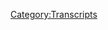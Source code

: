 {{Transcript
    | title         = [[708: The Cuck-Destroyer Destroys The Stage]]
    | caption       = [https://knowledgefight.libsyn.com/708-the-cuck-destroyer-destroys-the-stage Listen to this episode on Libsyn]
    | episodeNumber = [[708: The Cuck-Destroyer Destroys The Stage|708]]
    | length        = 01:14:42
}}

{{MessageBox
    | header     = Warning: Bot Generated Content
    | text       = This transcript was automatically generated by transcription software and likely contains many mistakes and misattributions. Please check the audio for definitive quotes, attribution, and context.
    | image      = N3yvass4myg91.webp
    | imagewidth = 50px
    | id         = warning
}}

{{TranscriptBlock
    | name      = Unknown Speaker
    | timestamp = 00:00:00.000
    | text      = N-N-N-N-N-N-N-Knowledge Fight
}}

{{TranscriptBlock
    | name      = Unknown Speaker
    | timestamp = 00:00:12.960
    | text      = Damn and Jordan, I am sweating
}}

{{TranscriptBlock
    | name      = Unknown Speaker
    | timestamp = 00:00:18.039
    | text      = Knowledgefight.com, it's time to pray
}}

{{TranscriptBlock
    | name      = Unknown Speaker
    | timestamp = 00:00:21.359
    | text      = I have great respect for Knowledgefight
}}

{{TranscriptBlock
    | name      = Unknown Speaker
    | timestamp = 00:00:23.879
    | text      = Knowledgefight
}}

{{TranscriptBlock
    | name      = Unknown Speaker
    | timestamp = 00:00:25.160
    | text      = I'm sick of them posing as if they're the good guys
}}

{{TranscriptBlock
    | name      = Unknown Speaker
    | timestamp = 00:00:27.399
    | text      = Shang, we are the bad guys, Knowledgefight
}}

{{TranscriptBlock
    | name      = Unknown Speaker
    | timestamp = 00:00:30.039
    | text      = Damn and Jordan, Knowledgefight
}}

{{TranscriptBlock
    | name      = Unknown Speaker
    | timestamp = 00:00:32.200
    | text      = Riddler, Riddler, Riddler
}}

{{TranscriptBlock
    | name      = Unknown Speaker
    | timestamp = 00:00:35.000
    | text      = Need, I need money
}}

{{TranscriptBlock
    | name      = Unknown Speaker
    | timestamp = 00:00:36.960
    | text      = Riddler, Riddler, Riddler
}}

{{TranscriptBlock
    | name      = Unknown Speaker
    | timestamp = 00:00:39.359
    | text      = Andy and Kansas, Andy and Kansas
}}

{{TranscriptBlock
    | name      = Unknown Speaker
    | timestamp = 00:00:42.200
    | text      = Stop it, Andy and Kansas, Andy and Kansas
}}

{{TranscriptBlock
    | name      = Unknown Speaker
    | timestamp = 00:00:46.200
    | text      = It's time to pray
}}

{{TranscriptBlock
    | name      = Unknown Speaker
    | timestamp = 00:00:47.119
    | text      = Andy and Kansas, you're on the air, thanks for holding us
}}

{{TranscriptBlock
    | name      = Unknown Speaker
    | timestamp = 00:00:49.439
    | text      = Hello Alex, I'm a system caller, I'm a huge fan
}}

{{TranscriptBlock
    | name      = Unknown Speaker
    | timestamp = 00:00:51.759
    | text      = I love your work
}}

{{TranscriptBlock
    | name      = Unknown Speaker
    | timestamp = 00:00:53.000
    | text      = Knowledgefight
}}

{{TranscriptBlock
    | name      = Unknown Speaker
    | timestamp = 00:00:54.640
    | text      = N-N-N-N-N-Knowledgefight.com
}}

{{TranscriptBlock
    | name      = Unknown Speaker
    | timestamp = 00:00:58.479
    | text      = I love you
}}

{{TranscriptBlock
    | name      = Unknown Speaker
    | timestamp = 00:00:59.240
    | text      = Hey everybody, welcome back to Knowledgefight, I'm Dan
}}

{{TranscriptBlock
    | name      = Unknown Speaker
    | timestamp = 00:01:01.439
    | text      = I'm Jordan
}}

{{TranscriptBlock
    | name      = Unknown Speaker
    | timestamp = 00:01:02.079
    | text      = We're couple dudes, like sit around in a hotel room and worship Selene from afar
}}

{{TranscriptBlock
    | name      = Unknown Speaker
    | timestamp = 00:01:06.000
    | text      = and talk a little bit about Alex Jones
}}

{{TranscriptBlock
    | name      = Unknown Speaker
    | timestamp = 00:01:07.920
    | text      = Oh indeed we are, Dan
}}

{{TranscriptBlock
    | name      = Unknown Speaker
    | timestamp = 00:01:09.359
    | text      = Jordan
}}

{{TranscriptBlock
    | name      = Unknown Speaker
    | timestamp = 00:01:09.719
    | text      = Dan
}}

{{TranscriptBlock
    | name      = Unknown Speaker
    | timestamp = 00:01:10.480
    | text      = Jordan
}}

{{TranscriptBlock
    | name      = Unknown Speaker
    | timestamp = 00:01:11.200
    | text      = Quick question for you
}}

{{TranscriptBlock
    | name      = Unknown Speaker
    | timestamp = 00:01:11.959
    | text      = Sup
}}

{{TranscriptBlock
    | name      = Unknown Speaker
    | timestamp = 00:01:12.400
    | text      = What's your bright spot today, buddy?
}}

{{TranscriptBlock
    | name      = Unknown Speaker
    | timestamp = 00:01:13.439
    | text      = My bright spot today, Jordan, is just like getting it done
}}

{{TranscriptBlock
    | name      = Unknown Speaker
    | timestamp = 00:01:18.120
    | text      = Yeah
}}

{{TranscriptBlock
    | name      = Unknown Speaker
    | timestamp = 00:01:18.480
    | text      = You know?
}}

{{TranscriptBlock
    | name      = Unknown Speaker
    | timestamp = 00:01:18.959
    | text      = Yeah
}}

{{TranscriptBlock
    | name      = Unknown Speaker
    | timestamp = 00:01:19.640
    | text      = I had such high hopes of being able to get an episode about that documentary out on the day it was released
}}

{{TranscriptBlock
    | name      = Unknown Speaker
    | timestamp = 00:01:27.000
    | text      = and I thought there's no way I'm going to be able to manage doing that
}}

{{TranscriptBlock
    | name      = Unknown Speaker
    | timestamp = 00:01:30.879
    | text      = and, you know, perseverance, stick-to-it-iveness, whatever you want to call it
}}

{{TranscriptBlock
    | name      = Unknown Speaker
    | timestamp = 00:01:36.920
    | text      = Yeah
}}

{{TranscriptBlock
    | name      = Unknown Speaker
    | timestamp = 00:01:37.920
    | text      = Persistence, we managed to do it and I'm proud of us for it
}}

{{TranscriptBlock
    | name      = Unknown Speaker
    | timestamp = 00:01:41.439
    | text      = Although at press time, no response from Glenn Greenwald
}}

{{TranscriptBlock
    | name      = Unknown Speaker
    | timestamp = 00:01:45.920
    | text      = Still, still
}}

{{TranscriptBlock
    | name      = Unknown Speaker
    | timestamp = 00:01:47.400
    | text      = Or Matt Taibbi
}}

{{TranscriptBlock
    | name      = Unknown Speaker
    | timestamp = 00:01:48.239
    | text      = Nothing, nothing for me for them
}}

{{TranscriptBlock
    | name      = Unknown Speaker
    | timestamp = 00:01:50.239
    | text      = No soul-searching
}}

{{TranscriptBlock
    | name      = Unknown Speaker
    | timestamp = 00:01:51.400
    | text      = Nope
}}

{{TranscriptBlock
    | name      = Unknown Speaker
    | timestamp = 00:01:52.359
    | text      = Posts on sub-stack
}}

{{TranscriptBlock
    | name      = Unknown Speaker
    | timestamp = 00:01:53.560
    | text      = Haven't seen them be like, this is why we're re-examining our life choices
}}

{{TranscriptBlock
    | name      = Unknown Speaker
    | timestamp = 00:01:57.480
    | text      = Not one of them
}}

{{TranscriptBlock
    | name      = Unknown Speaker
    | timestamp = 00:01:59.000
    | text      = I want to question why I didn't think it was weird that Sandy Hook came up in the context of why people are mad at Alex
}}

{{TranscriptBlock
    | name      = Unknown Speaker
    | timestamp = 00:02:05.040
    | text      = It's just because of Trump
}}

{{TranscriptBlock
    | name      = Unknown Speaker
    | timestamp = 00:02:07.680
    | text      = Yeah, nonsense
}}

{{TranscriptBlock
    | name      = Unknown Speaker
    | timestamp = 00:02:09.199
    | text      = But I'm glad that we were able to do that
}}

{{TranscriptBlock
    | name      = Unknown Speaker
    | timestamp = 00:02:11.759
    | text      = Yeah
}}

{{TranscriptBlock
    | name      = Unknown Speaker
    | timestamp = 00:02:12.240
    | text      = Because, you know, I think that there's a, there's such a whirlwind of Alex going on right now
}}

{{TranscriptBlock
    | name      = Unknown Speaker
    | timestamp = 00:02:18.719
    | text      = that it's so easy for things to get lost
}}

{{TranscriptBlock
    | name      = Unknown Speaker
    | timestamp = 00:02:20.719
    | text      = Yeah
}}

{{TranscriptBlock
    | name      = Unknown Speaker
    | timestamp = 00:02:21.199
    | text      = And that seemed too important to the larger body of, like, Alex Apologia
}}

{{TranscriptBlock
    | name      = Unknown Speaker
    | timestamp = 00:02:27.560
    | text      = that I wanted to make sure that wasn't missed
}}

{{TranscriptBlock
    | name      = Unknown Speaker
    | timestamp = 00:02:29.759
    | text      = Yeah
}}

{{TranscriptBlock
    | name      = Unknown Speaker
    | timestamp = 00:02:30.039
    | text      = Also, you know what else I remembered?
}}

{{TranscriptBlock
    | name      = Unknown Speaker
    | timestamp = 00:02:31.400
    | text      = What's that?
}}

{{TranscriptBlock
    | name      = Unknown Speaker
    | timestamp = 00:02:31.759
    | text      = I fucked up
}}

{{TranscriptBlock
    | name      = Unknown Speaker
    | timestamp = 00:02:32.520
    | text      = I forgot to bring up one very important thing that wasn't in the documentary
}}

{{TranscriptBlock
    | name      = Unknown Speaker
    | timestamp = 00:02:37.199
    | text      = Reset Wars
}}

{{TranscriptBlock
    | name      = Unknown Speaker
    | timestamp = 00:02:38.199
    | text      = The most important thing that wasn't in the documentary
}}

{{TranscriptBlock
    | name      = Unknown Speaker
    | timestamp = 00:02:43.800
    | text      = The crowning achievement of Alex's life, the culmination of his career, Reset Wars
}}

{{TranscriptBlock
    | name      = Unknown Speaker
    | timestamp = 00:02:49.159
    | text      = Not in the documentary about his career
}}

{{TranscriptBlock
    | name      = Unknown Speaker
    | timestamp = 00:02:51.800
    | text      = You are right, you are right
}}

{{TranscriptBlock
    | name      = Unknown Speaker
    | timestamp = 00:02:53.479
    | text      = Holy shit
}}

{{TranscriptBlock
    | name      = Unknown Speaker
    | timestamp = 00:02:56.199
    | text      = No mention of, like, Cleon Skousen
}}

{{TranscriptBlock
    | name      = Unknown Speaker
    | timestamp = 00:02:59.080
    | text      = No, no, no
}}

{{TranscriptBlock
    | name      = Unknown Speaker
    | timestamp = 00:03:00.840
    | text      = Anyway, what's your bright spot?
}}

{{TranscriptBlock
    | name      = Unknown Speaker
    | timestamp = 00:03:02.360
    | text      = Uh, well, my bright spot is gonna piggyback on yours because yours is very magnanimous in saying that
}}

{{TranscriptBlock
    | name      = Unknown Speaker
    | timestamp = 00:03:07.319
    | text      = we got it done, but while we stayed up late until 3.30 or 4 this morning
}}

{{TranscriptBlock
    | name      = Unknown Speaker
    | timestamp = 00:03:13.400
    | text      = you worked all the way until 10 a.m. this morning when most people, they would have said
}}

{{TranscriptBlock
    | name      = Unknown Speaker
    | timestamp = 00:03:18.599
    | text      = hey, 3.30, I'm just gonna go to sleep, I'll do it tomorrow
}}

{{TranscriptBlock
    | name      = Unknown Speaker
    | timestamp = 00:03:22.120
    | text      = and then the episode will be out at 9 p.m. at night
}}

{{TranscriptBlock
    | name      = Unknown Speaker
    | timestamp = 00:03:25.400
    | text      = That is not how you fucking work, Dan
}}

{{TranscriptBlock
    | name      = Unknown Speaker
    | timestamp = 00:03:27.400
    | text      = It's the, I don't want to go to bed until a task is done
}}

{{TranscriptBlock
    | name      = Unknown Speaker
    | timestamp = 00:03:30.439
    | text      = Hell no
}}

{{TranscriptBlock
    | name      = Unknown Speaker
    | timestamp = 00:03:30.840
    | text      = If it's possible
}}

{{TranscriptBlock
    | name      = Unknown Speaker
    | timestamp = 00:03:31.879
    | text      = Yeah, and you'll fight like hell to make it possible
}}

{{TranscriptBlock
    | name      = Unknown Speaker
    | timestamp = 00:03:34.599
    | text      = and that is my bright spot, man
}}

{{TranscriptBlock
    | name      = Unknown Speaker
    | timestamp = 00:03:35.960
    | text      = Thank you, I appreciate that, but I also want to say
}}

{{TranscriptBlock
    | name      = Unknown Speaker
    | timestamp = 00:03:37.800
    | text      = just for the sake of total transparency, it wasn't 10 a.m.
}}

{{TranscriptBlock
    | name      = Unknown Speaker
    | timestamp = 00:03:40.439
    | text      = You liar
}}

{{TranscriptBlock
    | name      = Unknown Speaker
    | timestamp = 00:03:41.639
    | text      = It was more like 6 central time
}}

{{TranscriptBlock
    | name      = Unknown Speaker
    | timestamp = 00:03:44.360
    | text      = Yes, everybody, yes
}}

{{TranscriptBlock
    | name      = Unknown Speaker
    | timestamp = 00:03:45.479
    | text      = 10 a.m. somewhere
}}

{{TranscriptBlock
    | name      = Unknown Speaker
    | timestamp = 00:03:46.680
    | text      = You know, people really rely on me not to be, like, hyperbolic
}}

{{TranscriptBlock
    | name      = Unknown Speaker
    | timestamp = 00:03:51.479
    | text      = Well, actually, you know what Jimmy Buffett says
}}

{{TranscriptBlock
    | name      = Unknown Speaker
    | timestamp = 00:03:53.639
    | text      = What's that?
}}

{{TranscriptBlock
    | name      = Unknown Speaker
    | timestamp = 00:03:54.280
    | text      = 10 a.m. somewhere
}}

{{TranscriptBlock
    | name      = Unknown Speaker
    | timestamp = 00:03:58.520
    | text      = So, Jordan, today we have an episode to go over
}}

{{TranscriptBlock
    | name      = Unknown Speaker
    | timestamp = 00:04:00.759
    | text      = I have found something that I think will be a bit of fun for folks
}}

{{TranscriptBlock
    | name      = Unknown Speaker
    | timestamp = 00:04:05.319
    | text      = Delight
}}

{{TranscriptBlock
    | name      = Unknown Speaker
    | timestamp = 00:04:05.800
    | text      = Something a little bit more, you know, not as impactful
}}

{{TranscriptBlock
    | name      = Unknown Speaker
    | timestamp = 00:04:09.719
    | text      = Not as hard as the trial, not as hard as the documentary
}}

{{TranscriptBlock
    | name      = Unknown Speaker
    | timestamp = 00:04:14.919
    | text      = and the Greenwald Q&A is still off in the horizon
}}

{{TranscriptBlock
    | name      = Unknown Speaker
    | timestamp = 00:04:18.519
    | text      = Right
}}

{{TranscriptBlock
    | name      = Unknown Speaker
    | timestamp = 00:04:18.839
    | text      = We're gonna do that soon, but
}}

{{TranscriptBlock
    | name      = Unknown Speaker
    | timestamp = 00:04:20.680
    | text      = We're gonna have fun?
}}

{{TranscriptBlock
    | name      = Unknown Speaker
    | timestamp = 00:04:21.879
    | text      = This is an amuse-bouche
}}

{{TranscriptBlock
    | name      = Unknown Speaker
    | timestamp = 00:04:23.319
    | text      = Well, I need an amuse-bouche
}}

{{TranscriptBlock
    | name      = Unknown Speaker
    | timestamp = 00:04:25.160
    | text      = Your mouth will be amused
}}

{{TranscriptBlock
    | name      = Unknown Speaker
    | timestamp = 00:04:26.600
    | text      = My bouche is needing to be amused
}}

{{TranscriptBlock
    | name      = Unknown Speaker
    | timestamp = 00:04:29.160
    | text      = But also one of the things that I wanted to do was
}}

{{TranscriptBlock
    | name      = Unknown Speaker
    | timestamp = 00:04:32.199
    | text      = take an opportunity to talk a little bit about the trial itself
}}

{{TranscriptBlock
    | name      = Unknown Speaker
    | timestamp = 00:04:37.399
    | text      = and how things are going on
}}

{{TranscriptBlock
    | name      = Unknown Speaker
    | timestamp = 00:04:39.240
    | text      = and give folks a little bit of a recap
}}

{{TranscriptBlock
    | name      = Unknown Speaker
    | timestamp = 00:04:41.639
    | text      = because, obviously, that's something that's in a lot of people's minds
}}

{{TranscriptBlock
    | name      = Unknown Speaker
    | timestamp = 00:04:46.120
    | text      = Sure
}}

{{TranscriptBlock
    | name      = Unknown Speaker
    | timestamp = 00:04:46.439
    | text      = We're recording this here on Friday just after the case has adjourned
}}

{{TranscriptBlock
    | name      = Unknown Speaker
    | timestamp = 00:04:53.800
    | text      = Yeah, for the day
}}

{{TranscriptBlock
    | name      = Unknown Speaker
    | timestamp = 00:04:55.160
    | text      = For the weekend
}}

{{TranscriptBlock
    | name      = Unknown Speaker
    | timestamp = 00:04:55.959
    | text      = Yes
}}

{{TranscriptBlock
    | name      = Unknown Speaker
    | timestamp = 00:04:56.360
    | text      = TGIF'd
}}

{{TranscriptBlock
    | name      = Unknown Speaker
    | timestamp = 00:04:57.240
    | text      = Mm-hmm
}}

{{TranscriptBlock
    | name      = Unknown Speaker
    | timestamp = 00:04:57.800
    | text      = Yeah
}}

{{TranscriptBlock
    | name      = Unknown Speaker
    | timestamp = 00:04:58.600
    | text      = Thank
}}

{{TranscriptBlock
    | name      = Unknown Speaker
    | timestamp = 00:04:58.920
    | text      = Um, Gritty
}}

{{TranscriptBlock
    | name      = Unknown Speaker
    | timestamp = 00:05:03.079
    | text      = They did mention Philadelphia earlier
}}

{{TranscriptBlock
    | name      = Unknown Speaker
    | timestamp = 00:05:05.079
    | text      = Thank Gritty It's Fritters
}}

{{TranscriptBlock
    | name      = Unknown Speaker
    | timestamp = 00:05:06.439
    | text      = Thank Gritty It's Fritters
}}

{{TranscriptBlock
    | name      = Unknown Speaker
    | timestamp = 00:05:07.639
    | text      = I'm hungry
}}

{{TranscriptBlock
    | name      = Unknown Speaker
    | timestamp = 00:05:08.839
    | text      = Me too
}}

{{TranscriptBlock
    | name      = Unknown Speaker
    | timestamp = 00:05:09.959
    | text      = So yeah, I feel like you've been, you know, keeping a real watchful eye on this case
}}

{{TranscriptBlock
    | name      = Unknown Speaker
    | timestamp = 00:05:15.639
    | text      = Have I?
}}

{{TranscriptBlock
    | name      = Unknown Speaker
    | timestamp = 00:05:16.759
    | text      = I think so
}}

{{TranscriptBlock
    | name      = Unknown Speaker
    | timestamp = 00:05:17.959
    | text      = I think so
}}

{{TranscriptBlock
    | name      = Unknown Speaker
    | timestamp = 00:05:19.079
    | text      = I mean, I did go back because I read a lot of what I wrote today
}}

{{TranscriptBlock
    | name      = Unknown Speaker
    | timestamp = 00:05:25.240
    | text      = and I
}}

{{TranscriptBlock
    | name      = Unknown Speaker
    | timestamp = 00:05:25.639
    | text      = Don't do that
}}

{{TranscriptBlock
    | name      = Unknown Speaker
    | timestamp = 00:05:26.360
    | text      = Do think that I could be making all of this up
}}

{{TranscriptBlock
    | name      = Unknown Speaker
    | timestamp = 00:05:29.879
    | text      = Like, if you read through that, that is a made-up
}}

{{TranscriptBlock
    | name      = Unknown Speaker
    | timestamp = 00:05:32.680
    | text      = There's no way that any of that is real based on a real thing
}}

{{TranscriptBlock
    | name      = Unknown Speaker
    | timestamp = 00:05:35.240
    | text      = I'm clearly hallucinating in my hotel room after we recorded until 3 a.m. last night
}}

{{TranscriptBlock
    | name      = Unknown Speaker
    | timestamp = 00:05:41.079
    | text      = That must be what happened today
}}

{{TranscriptBlock
    | name      = Unknown Speaker
    | timestamp = 00:05:42.759
    | text      = I think if that were the case, you'd have a lot more people responding to your tweets with like
}}

{{TranscriptBlock
    | name      = Unknown Speaker
    | timestamp = 00:05:46.920
    | text      = I'm worried about you because I'm watching the stream and this is not at all what's happened
}}

{{TranscriptBlock
    | name      = Unknown Speaker
    | timestamp = 00:05:51.959
    | text      = Well, I have had some I'm worried about you, but not for that reason
}}

{{TranscriptBlock
    | name      = Unknown Speaker
    | timestamp = 00:05:55.000
    | text      = Well, sure
}}

{{TranscriptBlock
    | name      = Unknown Speaker
    | timestamp = 00:05:55.480
    | text      = But that's kind of par for the course
}}

{{TranscriptBlock
    | name      = Unknown Speaker
    | timestamp = 00:05:57.879
    | text      = Yeah, yeah, yeah
}}

{{TranscriptBlock
    | name      = Unknown Speaker
    | timestamp = 00:05:58.839
    | text      = No, it was, um, today was, I mean, it started with Owen being a piece of shit who was trying to
}}

{{TranscriptBlock
    | name      = Unknown Speaker
    | timestamp = 00:06:09.639
    | text      = Owen was trying to be like that Stonewall witness where he's like, you know, I don't know if you
}}

{{TranscriptBlock
    | name      = Unknown Speaker
    | timestamp = 00:06:15.959
    | text      = And I don't know if you can prove I said that, you know, he's trying to do that whole thing
}}

{{TranscriptBlock
    | name      = Unknown Speaker
    | timestamp = 00:06:19.639
    | text      = Press a button
}}

{{TranscriptBlock
    | name      = Unknown Speaker
    | timestamp = 00:06:20.360
    | text      = Oh, everybody was just annoying until he left
}}

{{TranscriptBlock
    | name      = Unknown Speaker
    | timestamp = 00:06:24.839
    | text      = The jurors asked him some questions that were quite funny
}}

{{TranscriptBlock
    | name      = Unknown Speaker
    | timestamp = 00:06:28.759
    | text      = The story of today is the jurors questions as time went on
}}

{{TranscriptBlock
    | name      = Unknown Speaker
    | timestamp = 00:06:33.319
    | text      = Yeah
}}

{{TranscriptBlock
    | name      = Unknown Speaker
    | timestamp = 00:06:33.720
    | text      = Right
}}

{{TranscriptBlock
    | name      = Unknown Speaker
    | timestamp = 00:06:34.120
    | text      = They started off being very simple and then by the end of the day
}}

{{TranscriptBlock
    | name      = Unknown Speaker
    | timestamp = 00:06:39.560
    | text      = they are wondering who is and is not a lizard person in the courtroom
}}

{{TranscriptBlock
    | name      = Unknown Speaker
    | timestamp = 00:06:43.560
    | text      = So to give some context for anybody who's not aware of how this is working
}}

{{TranscriptBlock
    | name      = Unknown Speaker
    | timestamp = 00:06:48.279
    | text      = Like when you have the witnesses, the jury is able to record questions that
}}

{{TranscriptBlock
    | name      = Unknown Speaker
    | timestamp = 00:06:54.199
    | text      = the judge will ask them
}}

{{TranscriptBlock
    | name      = Unknown Speaker
    | timestamp = 00:06:56.519
    | text      = And people can object to the questions
}}

{{TranscriptBlock
    | name      = Unknown Speaker
    | timestamp = 00:06:59.240
    | text      = The judge can say, I'm not going to ask that, that's ridiculous
}}

{{TranscriptBlock
    | name      = Unknown Speaker
    | timestamp = 00:07:01.959
    | text      = Right
}}

{{TranscriptBlock
    | name      = Unknown Speaker
    | timestamp = 00:07:02.439
    | text      = Which he did
}}

{{TranscriptBlock
    | name      = Unknown Speaker
    | timestamp = 00:07:03.639
    | text      = So you can't shitpost too hard
}}

{{TranscriptBlock
    | name      = Unknown Speaker
    | timestamp = 00:07:05.560
    | text      = Right, right
}}

{{TranscriptBlock
    | name      = Unknown Speaker
    | timestamp = 00:07:06.920
    | text      = But yeah, the progression of these questions has, if you're Alex or his lawyer
}}

{{TranscriptBlock
    | name      = Unknown Speaker
    | timestamp = 00:07:13.399
    | text      = You cannot feel good about some of these questions and the way that they're being phrased
}}

{{TranscriptBlock
    | name      = Unknown Speaker
    | timestamp = 00:07:19.800
    | text      = Yeah, yeah, yeah, it is hard not to think that the defense is like, here's what we're gonna do
}}

{{TranscriptBlock
    | name      = Unknown Speaker
    | timestamp = 00:07:26.519
    | text      = We're gonna red pill these people and that's how we'll get off of this
}}

{{TranscriptBlock
    | name      = Unknown Speaker
    | timestamp = 00:07:30.519
    | text      = And those questions near the end of the day have got me thinking that the opposite is true
}}

{{TranscriptBlock
    | name      = Unknown Speaker
    | timestamp = 00:07:35.319
    | text      = Well, actually we don't know tone and so
}}

{{TranscriptBlock
    | name      = Unknown Speaker
    | timestamp = 00:07:37.639
    | text      = That's true, it could be, are you a lizard person?
}}

{{TranscriptBlock
    | name      = Unknown Speaker
    | timestamp = 00:07:40.519
    | text      = Exactly
}}

{{TranscriptBlock
    | name      = Unknown Speaker
    | timestamp = 00:07:41.079
    | text      = Yeah, that's true
}}

{{TranscriptBlock
    | name      = Unknown Speaker
    | timestamp = 00:07:41.720
    | text      = That's true
}}

{{TranscriptBlock
    | name      = Unknown Speaker
    | timestamp = 00:07:42.279
    | text      = We could be totally misreading this whole thing
}}

{{TranscriptBlock
    | name      = Unknown Speaker
    | timestamp = 00:07:45.560
    | text      = I wish that weren't a possibility, but I will put it at maybe 15, 20 percent
}}

{{TranscriptBlock
    | name      = Unknown Speaker
    | timestamp = 00:07:49.240
    | text      = Yeah, I feel quite low as odds
}}

{{TranscriptBlock
    | name      = Unknown Speaker
    | timestamp = 00:07:53.399
    | text      = Yeah, and then they played some depositions, Rob Jacobson's deposition
}}

{{TranscriptBlock
    | name      = Unknown Speaker
    | timestamp = 00:07:59.720
    | text      = The Kraken
}}

{{TranscriptBlock
    | name      = Unknown Speaker
    | timestamp = 00:08:00.279
    | text      = The Kraken, Badandi's deposition, which was so funny
}}

{{TranscriptBlock
    | name      = Unknown Speaker
    | timestamp = 00:08:04.439
    | text      = Listening to him talk about how much he loves Infowars and how close he is with them
}}

{{TranscriptBlock
    | name      = Unknown Speaker
    | timestamp = 00:08:09.480
    | text      = And how they're his favorite people, juxtaposed next to Daria being like
}}

{{TranscriptBlock
    | name      = Unknown Speaker
    | timestamp = 00:08:13.399
    | text      = I don't know if I've ever even heard of Badandi before
}}

{{TranscriptBlock
    | name      = Unknown Speaker
    | timestamp = 00:08:15.959
    | text      = Like Badandi's under oath, he's like Daria still sends me cards on my birthday
}}

{{TranscriptBlock
    | name      = Unknown Speaker
    | timestamp = 00:08:20.439
    | text      = Absolutely, she loans my daughter money, like it's that kind of thing
}}

{{TranscriptBlock
    | name      = Unknown Speaker
    | timestamp = 00:08:23.639
    | text      = She got me a Kraken plushie
}}

{{TranscriptBlock
    | name      = Unknown Speaker
    | timestamp = 00:08:26.040
    | text      = Yes, it was that
}}

{{TranscriptBlock
    | name      = Unknown Speaker
    | timestamp = 00:08:28.360
    | text      = And then
}}

{{TranscriptBlock
    | name      = Unknown Speaker
    | timestamp = 00:08:29.319
    | text      = But like we're laughing about that, but at the same time there is a pathos to that
}}

{{TranscriptBlock
    | name      = Unknown Speaker
    | timestamp = 00:08:32.919
    | text      = Because it is like this guy is being used by them
}}

{{TranscriptBlock
    | name      = Unknown Speaker
    | timestamp = 00:08:37.159
    | text      = Like not to absolve him of any of his actions
}}

{{TranscriptBlock
    | name      = Unknown Speaker
    | timestamp = 00:08:40.039
    | text      = He would have done these things probably on his own
}}

{{TranscriptBlock
    | name      = Unknown Speaker
    | timestamp = 00:08:43.000
    | text      = But he's being egged on and directed in some way
}}

{{TranscriptBlock
    | name      = Unknown Speaker
    | timestamp = 00:08:48.279
    | text      = And validated and probably told by Alex that you're part of the family
}}

{{TranscriptBlock
    | name      = Unknown Speaker
    | timestamp = 00:08:53.159
    | text      = And all of this as it's going on
}}

{{TranscriptBlock
    | name      = Unknown Speaker
    | timestamp = 00:08:55.639
    | text      = And then once it's inconvenient and incredibly damning
}}

{{TranscriptBlock
    | name      = Unknown Speaker
    | timestamp = 00:08:59.879
    | text      = Oh, it's not good
}}

{{TranscriptBlock
    | name      = Unknown Speaker
    | timestamp = 00:09:00.840
    | text      = To be too close with Badandi, you immediately cut bait and be like nah
}}

{{TranscriptBlock
    | name      = Unknown Speaker
    | timestamp = 00:09:04.519
    | text      = Never heard of him
}}

{{TranscriptBlock
    | name      = Unknown Speaker
    | timestamp = 00:09:05.159
    | text      = Yeah
}}

{{TranscriptBlock
    | name      = Unknown Speaker
    | timestamp = 00:09:05.399
    | text      = Nope, never heard of this guy
}}

{{TranscriptBlock
    | name      = Unknown Speaker
    | timestamp = 00:09:06.600
    | text      = It's kind of sad
}}

{{TranscriptBlock
    | name      = Unknown Speaker
    | timestamp = 00:09:07.639
    | text      = It is, it is
}}

{{TranscriptBlock
    | name      = Unknown Speaker
    | timestamp = 00:09:08.519
    | text      = Because he was really expressing just various versions of like it feels good to get a good
}}

{{TranscriptBlock
    | name      = Unknown Speaker
    | timestamp = 00:09:14.360
    | text      = boy from Alex, you know
}}

{{TranscriptBlock
    | name      = Unknown Speaker
    | timestamp = 00:09:15.720
    | text      = I imagine
}}

{{TranscriptBlock
    | name      = Unknown Speaker
    | timestamp = 00:09:16.519
    | text      = Yeah, that's kind of what he's saying
}}

{{TranscriptBlock
    | name      = Unknown Speaker
    | timestamp = 00:09:19.000
    | text      = Yeah, and I guess, you know, the upswing of it is
}}

{{TranscriptBlock
    | name      = Unknown Speaker
    | timestamp = 00:09:25.159
    | text      = Or I guess maybe the justice of it is because there is that little bit of pathos
}}

{{TranscriptBlock
    | name      = Unknown Speaker
    | timestamp = 00:09:29.720
    | text      = Maybe we can feel okay that Badandi himself is not getting sued
}}

{{TranscriptBlock
    | name      = Unknown Speaker
    | timestamp = 00:09:32.840
    | text      = Yes
}}

{{TranscriptBlock
    | name      = Unknown Speaker
    | timestamp = 00:09:33.480
    | text      = You know, like maybe that's how he gets off the hook or whatever
}}

{{TranscriptBlock
    | name      = Unknown Speaker
    | timestamp = 00:09:36.279
    | text      = Sure, yeah, I mean, it is a little bit like Badandi's deposition kind of makes him look
}}

{{TranscriptBlock
    | name      = Unknown Speaker
    | timestamp = 00:09:43.799
    | text      = to be more the gun and not somebody who is firing it, you know
}}

{{TranscriptBlock
    | name      = Unknown Speaker
    | timestamp = 00:09:47.320
    | text      = So it's like, well, I mean, I know he's a person but also
}}

{{TranscriptBlock
    | name      = Unknown Speaker
    | timestamp = 00:09:50.840
    | text      = He's a person shaped like a gun that doesn't think real well
}}

{{TranscriptBlock
    | name      = Unknown Speaker
    | timestamp = 00:09:54.120
    | text      = So that's kind of a problem there
}}

{{TranscriptBlock
    | name      = Unknown Speaker
    | timestamp = 00:09:56.200
    | text      = Yeah, and if he's convinced that Sandy Hook is a false flag or whatever
}}

{{TranscriptBlock
    | name      = Unknown Speaker
    | timestamp = 00:10:02.120
    | text      = And he makes one video yelling at somebody about it and no one cares
}}

{{TranscriptBlock
    | name      = Unknown Speaker
    | timestamp = 00:10:06.039
    | text      = Odds are there's not going to be a second video
}}

{{TranscriptBlock
    | name      = Unknown Speaker
    | timestamp = 00:10:07.799
    | text      = Odds are this isn't going to keep going
}}

{{TranscriptBlock
    | name      = Unknown Speaker
    | timestamp = 00:10:09.240
    | text      = But if you have a platform like Alex's show, like the nightly news on Infowars
}}

{{TranscriptBlock
    | name      = Unknown Speaker
    | timestamp = 00:10:14.600
    | text      = That's willing to validate and disseminate your content
}}

{{TranscriptBlock
    | name      = Unknown Speaker
    | timestamp = 00:10:18.039
    | text      = And connect you with like Wolfgang Halbig
}}

{{TranscriptBlock
    | name      = Unknown Speaker
    | timestamp = 00:10:21.080
    | text      = And, you know, like it's encouraging in a way that I would
}}

{{TranscriptBlock
    | name      = Unknown Speaker
    | timestamp = 00:10:26.919
    | text      = Again, I don't know if we can prove it, but I would say it probably facilitates
}}

{{TranscriptBlock
    | name      = Unknown Speaker
    | timestamp = 00:10:31.399
    | text      = It kind of makes it happen
}}

{{TranscriptBlock
    | name      = Unknown Speaker
    | timestamp = 00:10:32.600
    | text      = Yeah, no
}}

{{TranscriptBlock
    | name      = Unknown Speaker
    | timestamp = 00:10:33.320
    | text      = Makes it happen more
}}

{{TranscriptBlock
    | name      = Unknown Speaker
    | timestamp = 00:10:34.440
    | text      = And that is what the afternoon's testimony was almost entirely about
}}

{{TranscriptBlock
    | name      = Unknown Speaker
    | timestamp = 00:10:38.679
    | text      = Becca Lewis, hero to the Squatch forever
}}

{{TranscriptBlock
    | name      = Unknown Speaker
    | timestamp = 00:10:42.200
    | text      = Well, I appreciate that and she did do a great job on the stand
}}

{{TranscriptBlock
    | name      = Unknown Speaker
    | timestamp = 00:10:45.639
    | text      = But the Squatch has no heroes
}}

{{TranscriptBlock
    | name      = Unknown Speaker
    | timestamp = 00:10:46.840
    | text      = I understand, we haven't spoken yet
}}

{{TranscriptBlock
    | name      = Unknown Speaker
    | timestamp = 00:10:49.399
    | text      = I will, I'm nominating her
}}

{{TranscriptBlock
    | name      = Unknown Speaker
    | timestamp = 00:10:52.120
    | text      = That's fine, potential hero for the Squatch
}}

{{TranscriptBlock
    | name      = Unknown Speaker
    | timestamp = 00:10:53.960
    | text      = The council has not yet voted, it's not official, I understand
}}

{{TranscriptBlock
    | name      = Unknown Speaker
    | timestamp = 00:10:58.679
    | text      = But she did a spectacular job explaining like
}}

{{TranscriptBlock
    | name      = Unknown Speaker
    | timestamp = 00:11:02.759
    | text      = The difference between what happens whenever you post on Facebook
}}

{{TranscriptBlock
    | name      = Unknown Speaker
    | timestamp = 00:11:06.519
    | text      = And what happens when you post on Infowars, you know
}}

{{TranscriptBlock
    | name      = Unknown Speaker
    | timestamp = 00:11:09.240
    | text      = And while it seems like that's a very easy thing for people to just instinctively grasp around
}}

{{TranscriptBlock
    | name      = Unknown Speaker
    | timestamp = 00:11:15.159
    | text      = It is kind of complicated whenever you start getting into
}}

{{TranscriptBlock
    | name      = Unknown Speaker
    | timestamp = 00:11:18.919
    | text      = What it is that it means to post on Facebook, you know
}}

{{TranscriptBlock
    | name      = Unknown Speaker
    | timestamp = 00:11:21.720
    | text      = You get a hundred shares or whatever and you think
}}

{{TranscriptBlock
    | name      = Unknown Speaker
    | timestamp = 00:11:23.960
    | text      = Wow, I'm a media organization
}}

{{TranscriptBlock
    | name      = Unknown Speaker
    | timestamp = 00:11:25.879
    | text      = As opposed to when Infowars post something
}}

{{TranscriptBlock
    | name      = Unknown Speaker
    | timestamp = 00:11:28.360
    | text      = Maybe it says a hundred, but because it's Infowars
}}

{{TranscriptBlock
    | name      = Unknown Speaker
    | timestamp = 00:11:30.759
    | text      = It's on this platform and that echoes over there
}}

{{TranscriptBlock
    | name      = Unknown Speaker
    | timestamp = 00:11:33.240
    | text      = And then because it's like a spider web
}}

{{TranscriptBlock
    | name      = Unknown Speaker
    | timestamp = 00:11:35.159
    | text      = There's a distribution of the content
}}

{{TranscriptBlock
    | name      = Unknown Speaker
    | timestamp = 00:11:37.799
    | text      = And that's the thing that the more she made clear the better
}}

{{TranscriptBlock
    | name      = Unknown Speaker
    | timestamp = 00:11:41.080
    | text      = It was like, oh yeah, now they're getting that shit, yeah
}}

{{TranscriptBlock
    | name      = Unknown Speaker
    | timestamp = 00:11:44.600
    | text      = Well, and it's kind of hard to recognize now in 2022
}}

{{TranscriptBlock
    | name      = Unknown Speaker
    | timestamp = 00:11:48.600
    | text      = And even over the past few years
}}

{{TranscriptBlock
    | name      = Unknown Speaker
    | timestamp = 00:11:50.840
    | text      = The different nature of what Facebook was like in 2012, 2013, 2014
}}

{{TranscriptBlock
    | name      = Unknown Speaker
    | timestamp = 00:11:56.120
    | text      = Like it was not the same website that it is now
}}

{{TranscriptBlock
    | name      = Unknown Speaker
    | timestamp = 00:11:59.080
    | text      = Wow, I didn't even consider that thought
}}

{{TranscriptBlock
    | name      = Unknown Speaker
    | timestamp = 00:12:01.159
    | text      = I don't think anybody considered that
}}

{{TranscriptBlock
    | name      = Unknown Speaker
    | timestamp = 00:12:02.919
    | text      = I imagine that if they had actually just been like
}}

{{TranscriptBlock
    | name      = Unknown Speaker
    | timestamp = 00:12:05.559
    | text      = Okay, let me show you a screenshot of Facebook in 2012 and what it looked like
}}

{{TranscriptBlock
    | name      = Unknown Speaker
    | timestamp = 00:12:11.000
    | text      = I think that would be a very different question as well
}}

{{TranscriptBlock
    | name      = Unknown Speaker
    | timestamp = 00:12:13.159
    | text      = That's fascinating
}}

{{TranscriptBlock
    | name      = Unknown Speaker
    | timestamp = 00:12:13.799
    | text      = I think so
}}

{{TranscriptBlock
    | name      = Unknown Speaker
    | timestamp = 00:12:14.440
    | text      = And I think that it was less an unusable website
}}

{{TranscriptBlock
    | name      = Unknown Speaker
    | timestamp = 00:12:20.840
    | text      = Like it wasn't as much of a like place where people's, you know,
}}

{{TranscriptBlock
    | name      = Unknown Speaker
    | timestamp = 00:12:25.399
    | text      = Grandparent chain emails would basically be reposted over and over again
}}

{{TranscriptBlock
    | name      = Unknown Speaker
    | timestamp = 00:12:28.919
    | text      = Or maybe it was, but it was like that was confined to smaller spaces
}}

{{TranscriptBlock
    | name      = Unknown Speaker
    | timestamp = 00:12:32.600
    | text      = It was for groups of people who all hated gardening
}}

{{TranscriptBlock
    | name      = Unknown Speaker
    | timestamp = 00:12:36.039
    | text      = But somehow wanted to talk Nazis, yeah
}}

{{TranscriptBlock
    | name      = Unknown Speaker
    | timestamp = 00:12:38.039
    | text      = And then to your point too with the like, if you have a hundred shares or whatever
}}

{{TranscriptBlock
    | name      = Unknown Speaker
    | timestamp = 00:12:43.000
    | text      = And the hundred people who are sharing it are people who have like an audience of two
}}

{{TranscriptBlock
    | name      = Unknown Speaker
    | timestamp = 00:12:48.679
    | text      = Exactly
}}

{{TranscriptBlock
    | name      = Unknown Speaker
    | timestamp = 00:12:49.159
    | text      = You know, it's a distorted image of a hundred shares
}}

{{TranscriptBlock
    | name      = Unknown Speaker
    | timestamp = 00:12:54.360
    | text      = It's not real
}}

{{TranscriptBlock
    | name      = Unknown Speaker
    | timestamp = 00:12:55.080
    | text      = Like, well, it's real, but it's not as impactful as two shares from like
}}

{{TranscriptBlock
    | name      = Unknown Speaker
    | timestamp = 00:13:00.679
    | text      = Glenn Greenwald
}}

{{TranscriptBlock
    | name      = Unknown Speaker
    | timestamp = 00:13:01.720
    | text      = Yeah, exactly
}}

{{TranscriptBlock
    | name      = Unknown Speaker
    | timestamp = 00:13:02.600
    | text      = Yeah
}}

{{TranscriptBlock
    | name      = Unknown Speaker
    | timestamp = 00:13:02.919
    | text      = Yeah, yeah
}}

{{TranscriptBlock
    | name      = Unknown Speaker
    | timestamp = 00:13:03.879
    | text      = So yeah, Becca did a great job
}}

{{TranscriptBlock
    | name      = Unknown Speaker
    | timestamp = 00:13:05.960
    | text      = She was fantastic on the stand
}}

{{TranscriptBlock
    | name      = Unknown Speaker
    | timestamp = 00:13:09.320
    | text      = And I thought it was interesting to watch the defense try and do the cross
}}

{{TranscriptBlock
    | name      = Unknown Speaker
    | timestamp = 00:13:15.320
    | text      = My god
}}

{{TranscriptBlock
    | name      = Unknown Speaker
    | timestamp = 00:13:15.960
    | text      = It was weird
}}

{{TranscriptBlock
    | name      = Unknown Speaker
    | timestamp = 00:13:17.480
    | text      = I don't even know how to describe that guy's performance today
}}

{{TranscriptBlock
    | name      = Unknown Speaker
    | timestamp = 00:13:20.200
    | text      = I think that was, today I really did feel like, like I tweeted this
}}

{{TranscriptBlock
    | name      = Unknown Speaker
    | timestamp = 00:13:25.639
    | text      = And I don't want to repeat tweets, but that's terrible
}}

{{TranscriptBlock
    | name      = Unknown Speaker
    | timestamp = 00:13:28.600
    | text      = Oh, you Doug Benson doing a stand up special
}}

{{TranscriptBlock
    | name      = Unknown Speaker
    | timestamp = 00:13:30.440
    | text      = Exactly
}}

{{TranscriptBlock
    | name      = Unknown Speaker
    | timestamp = 00:13:31.639
    | text      = But today really felt like the first day that Infowars tried to put the system on trial
}}

{{TranscriptBlock
    | name      = Unknown Speaker
    | timestamp = 00:13:37.080
    | text      = Instead of Infowars being like cross-examined and like, here's why you guys are terrible
}}

{{TranscriptBlock
    | name      = Unknown Speaker
    | timestamp = 00:13:42.200
    | text      = This was Shitball's first attempt to be like, here's what I'm gonna do
}}

{{TranscriptBlock
    | name      = Unknown Speaker
    | timestamp = 00:13:46.440
    | text      = I'm gonna prove that you're a liar
}}

{{TranscriptBlock
    | name      = Unknown Speaker
    | timestamp = 00:13:48.759
    | text      = I'm gonna prove that you aren't an expert at all
}}

{{TranscriptBlock
    | name      = Unknown Speaker
    | timestamp = 00:13:51.799
    | text      = What is Harvard Law School or Oxford Law School?
}}

{{TranscriptBlock
    | name      = Unknown Speaker
    | timestamp = 00:13:57.240
    | text      = Can you walk me through an entire statistics class?
}}

{{TranscriptBlock
    | name      = Unknown Speaker
    | timestamp = 00:14:00.919
    | text      = Totally
}}

{{TranscriptBlock
    | name      = Unknown Speaker
    | timestamp = 00:14:01.720
    | text      = It was very much that
}}

{{TranscriptBlock
    | name      = Unknown Speaker
    | timestamp = 00:14:03.240
    | text      = It was like Alex's questions for somebody who actually knows something
}}

{{TranscriptBlock
    | name      = Unknown Speaker
    | timestamp = 00:14:07.399
    | text      = And they do not sound good in a courtroom
}}

{{TranscriptBlock
    | name      = Unknown Speaker
    | timestamp = 00:14:09.960
    | text      = No
}}

{{TranscriptBlock
    | name      = Unknown Speaker
    | timestamp = 00:14:10.440
    | text      = Yeah
}}

{{TranscriptBlock
    | name      = Unknown Speaker
    | timestamp = 00:14:10.759
    | text      = I found that to be a little blah
}}

{{TranscriptBlock
    | name      = Unknown Speaker
    | timestamp = 00:14:13.799
    | text      = So over the course of the last few days too
}}

{{TranscriptBlock
    | name      = Unknown Speaker
    | timestamp = 00:14:16.039
    | text      = There have been some things that have gone on
}}

{{TranscriptBlock
    | name      = Unknown Speaker
    | timestamp = 00:14:19.240
    | text      = There has been, I think probably the biggest moments
}}

{{TranscriptBlock
    | name      = Unknown Speaker
    | timestamp = 00:14:24.120
    | text      = Outside of the rolling thunder of Daria's horrible performance
}}

{{TranscriptBlock
    | name      = Unknown Speaker
    | timestamp = 00:14:28.519
    | text      = That went on way too long
}}

{{TranscriptBlock
    | name      = Unknown Speaker
    | timestamp = 00:14:29.879
    | text      = Terrifying
}}

{{TranscriptBlock
    | name      = Unknown Speaker
    | timestamp = 00:14:31.080
    | text      = Exhausting
}}

{{TranscriptBlock
    | name      = Unknown Speaker
    | timestamp = 00:14:32.360
    | text      = But I think honestly, most of that is stuff that it relates
}}

{{TranscriptBlock
    | name      = Unknown Speaker
    | timestamp = 00:14:39.240
    | text      = At least sort of tangentially to stuff we covered in the deposition
}}

{{TranscriptBlock
    | name      = Unknown Speaker
    | timestamp = 00:14:44.039
    | text      = Right
}}

{{TranscriptBlock
    | name      = Unknown Speaker
    | timestamp = 00:14:44.519
    | text      = And I don't know if anything happened in the courtroom that is more shocking
}}

{{TranscriptBlock
    | name      = Unknown Speaker
    | timestamp = 00:14:48.840
    | text      = Than Daria saying that Super Bowl image is an image of hope
}}

{{TranscriptBlock
    | name      = Unknown Speaker
    | timestamp = 00:14:52.519
    | text      = Yep
}}

{{TranscriptBlock
    | name      = Unknown Speaker
    | timestamp = 00:14:52.840
    | text      = An expression of hope
}}

{{TranscriptBlock
    | name      = Unknown Speaker
    | timestamp = 00:14:54.039
    | text      = Yep
}}

{{TranscriptBlock
    | name      = Unknown Speaker
    | timestamp = 00:14:54.519
    | text      = And so I don't want to dwell too much on it because
}}

{{TranscriptBlock
    | name      = Unknown Speaker
    | timestamp = 00:14:57.960
    | text      = I don't know, other people have talked about it
}}

{{TranscriptBlock
    | name      = Unknown Speaker
    | timestamp = 00:14:59.639
    | text      = Daria was trending on Twitter
}}

{{TranscriptBlock
    | name      = Unknown Speaker
    | timestamp = 00:15:01.080
    | text      = Great
}}

{{TranscriptBlock
    | name      = Unknown Speaker
    | timestamp = 00:15:01.639
    | text      = Yeah
}}

{{TranscriptBlock
    | name      = Unknown Speaker
    | timestamp = 00:15:02.039
    | text      = But the two things I think stick out are obviously the fight
}}

{{TranscriptBlock
    | name      = Unknown Speaker
    | timestamp = 00:15:06.519
    | text      = That Mark and the defense attorney got into
}}

{{TranscriptBlock
    | name      = Unknown Speaker
    | timestamp = 00:15:10.679
    | text      = Of course
}}

{{TranscriptBlock
    | name      = Unknown Speaker
    | timestamp = 00:15:11.240
    | text      = Which is a little fun
}}

{{TranscriptBlock
    | name      = Unknown Speaker
    | timestamp = 00:15:12.840
    | text      = Hey, it's Texas, come on
}}

{{TranscriptBlock
    | name      = Unknown Speaker
    | timestamp = 00:15:14.440
    | text      = Texas justice
}}

{{TranscriptBlock
    | name      = Unknown Speaker
    | timestamp = 00:15:15.240
    | text      = I mean come on, we're gonna leave without a fight?
}}

{{TranscriptBlock
    | name      = Unknown Speaker
    | timestamp = 00:15:17.960
    | text      = I think they should have had a duel
}}

{{TranscriptBlock
    | name      = Unknown Speaker
    | timestamp = 00:15:20.039
    | text      = I think they might still
}}

{{TranscriptBlock
    | name      = Unknown Speaker
    | timestamp = 00:15:22.360
    | text      = And then the other thing was Owen being chastised for going on Infowars and talking about the case
}}

{{TranscriptBlock
    | name      = Unknown Speaker
    | timestamp = 00:15:28.360
    | text      = And the moment of him saying that his lawyer had not told him about the rules of him being a witness
}}

{{TranscriptBlock
    | name      = Unknown Speaker
    | timestamp = 00:15:36.200
    | text      = And not being able to talk to other witnesses
}}

{{TranscriptBlock
    | name      = Unknown Speaker
    | timestamp = 00:15:39.320
    | text      = And not being able to talk about the case
}}

{{TranscriptBlock
    | name      = Unknown Speaker
    | timestamp = 00:15:40.919
    | text      = That was, I mean, if there was a moment that was needed to be like
}}

{{TranscriptBlock
    | name      = Unknown Speaker
    | timestamp = 00:15:48.759
    | text      = This is disrespectful
}}

{{TranscriptBlock
    | name      = Unknown Speaker
    | timestamp = 00:15:50.840
    | text      = Yeah
}}

{{TranscriptBlock
    | name      = Unknown Speaker
    | timestamp = 00:15:51.480
    | text      = That really filled that gap
}}

{{TranscriptBlock
    | name      = Unknown Speaker
    | timestamp = 00:15:55.480
    | text      = You know, I knew where we'd be
}}

{{TranscriptBlock
    | name      = Unknown Speaker
    | timestamp = 00:15:59.960
    | text      = But still, I thought that when the actual trial happened
}}

{{TranscriptBlock
    | name      = Unknown Speaker
    | timestamp = 00:16:04.440
    | text      = And I don't know why I thought this, I feel like a fool
}}

{{TranscriptBlock
    | name      = Unknown Speaker
    | timestamp = 00:16:07.559
    | text      = Because I still had that thought in the back of my mind
}}

{{TranscriptBlock
    | name      = Unknown Speaker
    | timestamp = 00:16:09.799
    | text      = Even though I knew, here's what I'm gonna do, I'm gonna expect the worst
}}

{{TranscriptBlock
    | name      = Unknown Speaker
    | timestamp = 00:16:12.519
    | text      = But still in my head, I was like
}}

{{TranscriptBlock
    | name      = Unknown Speaker
    | timestamp = 00:16:14.600
    | text      = At the actual trial, they will have prepared something
}}

{{TranscriptBlock
    | name      = Unknown Speaker
    | timestamp = 00:16:19.720
    | text      = Ha ha ha
}}

{{TranscriptBlock
    | name      = Unknown Speaker
    | timestamp = 00:16:21.320
    | text      = Nothing!
}}

{{TranscriptBlock
    | name      = Unknown Speaker
    | timestamp = 00:16:21.960
    | text      = Nope
}}

{{TranscriptBlock
    | name      = Unknown Speaker
    | timestamp = 00:16:22.600
    | text      = I mean nothing
}}

{{TranscriptBlock
    | name      = Unknown Speaker
    | timestamp = 00:16:23.799
    | text      = Well, they might have prepared emotionally to be this brazen
}}

{{TranscriptBlock
    | name      = Unknown Speaker
    | timestamp = 00:16:27.159
    | text      = I don't know if there's a way to prepare to be this brazen
}}

{{TranscriptBlock
    | name      = Unknown Speaker
    | timestamp = 00:16:29.399
    | text      = I think you're born with this kind of a gift
}}

{{TranscriptBlock
    | name      = Unknown Speaker
    | timestamp = 00:16:31.080
    | text      = I think it involves whiskey
}}

{{TranscriptBlock
    | name      = Unknown Speaker
    | timestamp = 00:16:32.440
    | text      = Yeah, I would need it
}}

{{TranscriptBlock
    | name      = Unknown Speaker
    | timestamp = 00:16:34.200
    | text      = The cantina theme
}}

{{TranscriptBlock
    | name      = Unknown Speaker
    | timestamp = 00:16:35.080
    | text      = Um, yeah, so I don't know
}}

{{TranscriptBlock
    | name      = Unknown Speaker
    | timestamp = 00:16:39.799
    | text      = It's interesting for me to look at it
}}

{{TranscriptBlock
    | name      = Unknown Speaker
    | timestamp = 00:16:43.080
    | text      = And recognize that like, I think that there is a not insignificant amount of our audience
}}

{{TranscriptBlock
    | name      = Unknown Speaker
    | timestamp = 00:16:48.120
    | text      = Who are watching the live stream of the trial
}}

{{TranscriptBlock
    | name      = Unknown Speaker
    | timestamp = 00:16:50.919
    | text      = Yeah
}}

{{TranscriptBlock
    | name      = Unknown Speaker
    | timestamp = 00:16:51.399
    | text      = And so any discussion of some of that would be redundant
}}

{{TranscriptBlock
    | name      = Unknown Speaker
    | timestamp = 00:16:55.480
    | text      = There's a recognition that I have too
}}

{{TranscriptBlock
    | name      = Unknown Speaker
    | timestamp = 00:16:58.279
    | text      = That a lot of outlets are covering the trial
}}

{{TranscriptBlock
    | name      = Unknown Speaker
    | timestamp = 00:17:01.240
    | text      = Sure
}}

{{TranscriptBlock
    | name      = Unknown Speaker
    | timestamp = 00:17:01.559
    | text      = And some of them are people who have a better understanding of law than me
}}

{{TranscriptBlock
    | name      = Unknown Speaker
    | timestamp = 00:17:05.000
    | text      = 100%
}}

{{TranscriptBlock
    | name      = Unknown Speaker
    | timestamp = 00:17:05.559
    | text      = Opening arguments did an episode that came out I believe today about the case
}}

{{TranscriptBlock
    | name      = Unknown Speaker
    | timestamp = 00:17:10.440
    | text      = Oh yeah?
}}

{{TranscriptBlock
    | name      = Unknown Speaker
    | timestamp = 00:17:12.200
    | text      = Yeah, and so I don't know
}}

{{TranscriptBlock
    | name      = Unknown Speaker
    | timestamp = 00:17:15.960
    | text      = I feel that I'm at my best
}}

{{TranscriptBlock
    | name      = Unknown Speaker
    | timestamp = 00:17:19.160
    | text      = When we're talking about things that other people aren't talking about
}}

{{TranscriptBlock
    | name      = Unknown Speaker
    | timestamp = 00:17:22.119
    | text      = And when there's other coverage of things
}}

{{TranscriptBlock
    | name      = Unknown Speaker
    | timestamp = 00:17:24.759
    | text      = I kind of feel like we'll end up just being another voice
}}

{{TranscriptBlock
    | name      = Unknown Speaker
    | timestamp = 00:17:28.920
    | text      = And that's not to say that we shouldn't talk about the trial at all
}}

{{TranscriptBlock
    | name      = Unknown Speaker
    | timestamp = 00:17:31.480
    | text      = No
}}

{{TranscriptBlock
    | name      = Unknown Speaker
    | timestamp = 00:17:31.720
    | text      = Um, and we can talk about our feelings on it but
}}

{{TranscriptBlock
    | name      = Unknown Speaker
    | timestamp = 00:17:35.960
    | text      = I don't have as much of an interest in doing like a play-by-play on it
}}

{{TranscriptBlock
    | name      = Unknown Speaker
    | timestamp = 00:17:40.680
    | text      = Like I would with the documentary
}}

{{TranscriptBlock
    | name      = Unknown Speaker
    | timestamp = 00:17:43.000
    | text      = At least until it's over
}}

{{TranscriptBlock
    | name      = Unknown Speaker
    | timestamp = 00:17:44.680
    | text      = Well, I mean the reality of it is, in our context
}}

{{TranscriptBlock
    | name      = Unknown Speaker
    | timestamp = 00:17:49.559
    | text      = Is that what is happening is they're just being forced to listen to
}}

{{TranscriptBlock
    | name      = Unknown Speaker
    | timestamp = 00:17:54.519
    | text      = All of the evidence that has been presented against them
}}

{{TranscriptBlock
    | name      = Unknown Speaker
    | timestamp = 00:17:57.559
    | text      = Not necessarily collected by you specifically
}}

{{TranscriptBlock
    | name      = Unknown Speaker
    | timestamp = 00:18:01.160
    | text      = Just that that's what our show is too
}}

{{TranscriptBlock
    | name      = Unknown Speaker
    | timestamp = 00:18:04.039
    | text      = You know?
}}

{{TranscriptBlock
    | name      = Unknown Speaker
    | timestamp = 00:18:04.519
    | text      = And they're just there looking at it
}}

{{TranscriptBlock
    | name      = Unknown Speaker
    | timestamp = 00:18:06.039
    | text      = And it would be redundant for us to cover it
}}

{{TranscriptBlock
    | name      = Unknown Speaker
    | timestamp = 00:18:08.359
    | text      = Because it's the same stuff we have covered
}}

{{TranscriptBlock
    | name      = Unknown Speaker
    | timestamp = 00:18:10.759
    | text      = You know?
}}

{{TranscriptBlock
    | name      = Unknown Speaker
    | timestamp = 00:18:11.000
    | text      = They're just presenting the evidence that we've spent five years talking about
}}

{{TranscriptBlock
    | name      = Unknown Speaker
    | timestamp = 00:18:15.559
    | text      = Finally
}}

{{TranscriptBlock
    | name      = Unknown Speaker
    | timestamp = 00:18:16.519
    | text      = To these dumb people's faces
}}

{{TranscriptBlock
    | name      = Unknown Speaker
    | timestamp = 00:18:18.839
    | text      = And, um, yeah
}}

{{TranscriptBlock
    | name      = Unknown Speaker
    | timestamp = 00:18:20.359
    | text      = So I think, you know, it's a little bit brief in terms of like a court recap
}}

{{TranscriptBlock
    | name      = Unknown Speaker
    | timestamp = 00:18:25.079
    | text      = But, um
}}

{{TranscriptBlock
    | name      = Unknown Speaker
    | timestamp = 00:18:25.720
    | text      = They write them out
}}

{{TranscriptBlock
    | name      = Unknown Speaker
    | timestamp = 00:18:26.680
    | text      = Check in on Jordan's Twitter
}}

{{TranscriptBlock
    | name      = Unknown Speaker
    | timestamp = 00:18:28.200
    | text      = Uh, go to bed Jordan if you want, uh, a lot of
}}

{{TranscriptBlock
    | name      = Unknown Speaker
    | timestamp = 00:18:31.240
    | text      = A lot
}}

{{TranscriptBlock
    | name      = Unknown Speaker
    | timestamp = 00:18:32.599
    | text      = A lot
}}

{{TranscriptBlock
    | name      = Unknown Speaker
    | timestamp = 00:18:33.240
    | text      = A torrential barrage of bullshit
}}

{{TranscriptBlock
    | name      = Unknown Speaker
    | timestamp = 00:18:35.480
    | text      = Yeah, and we'll have more, um, you know, talk with some of the folks
}}

{{TranscriptBlock
    | name      = Unknown Speaker
    | timestamp = 00:18:39.000
    | text      = Who maybe have a better insight on some of the stuff
}}

{{TranscriptBlock
    | name      = Unknown Speaker
    | timestamp = 00:18:41.319
    | text      = Yes
}}

{{TranscriptBlock
    | name      = Unknown Speaker
    | timestamp = 00:18:41.640
    | text      = Uh, in coming days
}}

{{TranscriptBlock
    | name      = Unknown Speaker
    | timestamp = 00:18:43.480
    | text      = Um, and, uh, and what have you
}}

{{TranscriptBlock
    | name      = Unknown Speaker
    | timestamp = 00:18:45.799
    | text      = But Jordan
}}

{{TranscriptBlock
    | name      = Unknown Speaker
    | timestamp = 00:18:47.079
    | text      = I told you
}}

{{TranscriptBlock
    | name      = Unknown Speaker
    | timestamp = 00:18:47.880
    | text      = We have something a little bit fun
}}

{{TranscriptBlock
    | name      = Unknown Speaker
    | timestamp = 00:18:49.640
    | text      = And so that's something we're gonna get into today
}}

{{TranscriptBlock
    | name      = Unknown Speaker
    | timestamp = 00:18:51.400
    | text      = I'm about it
}}

{{TranscriptBlock
    | name      = Unknown Speaker
    | timestamp = 00:18:52.519
    | text      = One of the reasons that we're putting this out here on on Friday evening
}}

{{TranscriptBlock
    | name      = Unknown Speaker
    | timestamp = 00:18:56.359
    | text      = Uh, like as I guess a defacto Saturday episode
}}

{{TranscriptBlock
    | name      = Unknown Speaker
    | timestamp = 00:18:59.000
    | text      = Sure
}}

{{TranscriptBlock
    | name      = Unknown Speaker
    | timestamp = 00:18:59.480
    | text      = Is because why not?
}}

{{TranscriptBlock
    | name      = Unknown Speaker
    | timestamp = 00:19:00.599
    | text      = We're here in Austin, we can record, we can do whatever the fuck we want
}}

{{TranscriptBlock
    | name      = Unknown Speaker
    | timestamp = 00:19:03.160
    | text      = Yeah
}}

{{TranscriptBlock
    | name      = Unknown Speaker
    | timestamp = 00:19:03.480
    | text      = No rules
}}

{{TranscriptBlock
    | name      = Unknown Speaker
    | timestamp = 00:19:04.200
    | text      = No, we're producing
}}

{{TranscriptBlock
    | name      = Unknown Speaker
    | timestamp = 00:19:05.000
    | text      = Texas justice
}}

{{TranscriptBlock
    | name      = Unknown Speaker
    | timestamp = 00:19:05.640
    | text      = We're producing way too much content
}}

{{TranscriptBlock
    | name      = Unknown Speaker
    | timestamp = 00:19:07.720
    | text      = And how dare you to defy us
}}

{{TranscriptBlock
    | name      = Unknown Speaker
    | timestamp = 00:19:09.960
    | text      = Um, and so we gotta get this out
}}

{{TranscriptBlock
    | name      = Unknown Speaker
    | timestamp = 00:19:12.599
    | text      = Because it's a special time for, uh, comedians
}}

{{TranscriptBlock
    | name      = Unknown Speaker
    | timestamp = 00:19:17.880
    | text      = And that is JFL auditions
}}

{{TranscriptBlock
    | name      = Unknown Speaker
    | timestamp = 00:19:21.079
    | text      = People just got JFL nods
}}

{{TranscriptBlock
    | name      = Unknown Speaker
    | timestamp = 00:19:23.000
    | text      = No, today!
}}

{{TranscriptBlock
    | name      = Unknown Speaker
    | timestamp = 00:19:24.440
    | text      = Um, I think it was the other day
}}

{{TranscriptBlock
    | name      = Unknown Speaker
    | timestamp = 00:19:25.880
    | text      = Maybe a couple days back
}}

{{TranscriptBlock
    | name      = Unknown Speaker
    | timestamp = 00:19:27.079
    | text      = All right
}}

{{TranscriptBlock
    | name      = Unknown Speaker
    | timestamp = 00:19:27.319
    | text      = But I saw that our old friend
}}

{{TranscriptBlock
    | name      = Unknown Speaker
    | timestamp = 00:19:29.240
    | text      = Actually, I don't know if they're one of your old friends
}}

{{TranscriptBlock
    | name      = Unknown Speaker
    | timestamp = 00:19:31.240
    | text      = But somebody that I knew and was friendly with, uh, back when they lived in Chicago
}}

{{TranscriptBlock
    | name      = Unknown Speaker
    | timestamp = 00:19:35.960
    | text      = Ever Maynard, uh, got, uh, new faces
}}

{{TranscriptBlock
    | name      = Unknown Speaker
    | timestamp = 00:19:37.960
    | text      = No shit! Averdive?
}}

{{TranscriptBlock
    | name      = Unknown Speaker
    | timestamp = 00:19:39.480
    | text      = Yeah
}}

{{TranscriptBlock
    | name      = Unknown Speaker
    | timestamp = 00:19:39.880
    | text      = Oh, congratulations!
}}

{{TranscriptBlock
    | name      = Unknown Speaker
    | timestamp = 00:19:41.240
    | text      = That's fantastic
}}

{{TranscriptBlock
    | name      = Unknown Speaker
    | timestamp = 00:19:42.119
    | text      = Yeah
}}

{{TranscriptBlock
    | name      = Unknown Speaker
    | timestamp = 00:19:42.680
    | text      = Um, and so
}}

{{TranscriptBlock
    | name      = Unknown Speaker
    | timestamp = 00:19:44.359
    | text      = They are great
}}

{{TranscriptBlock
    | name      = Unknown Speaker
    | timestamp = 00:19:45.319
    | text      = Yeah
}}

{{TranscriptBlock
    | name      = Unknown Speaker
    | timestamp = 00:19:45.640
    | text      = They're great
}}

{{TranscriptBlock
    | name      = Unknown Speaker
    | timestamp = 00:19:46.440
    | text      = And I got in this, uh, this mood of thinking about stand-up
}}

{{TranscriptBlock
    | name      = Unknown Speaker
    | timestamp = 00:19:49.799
    | text      = And it's really fortunate because
}}

{{TranscriptBlock
    | name      = Unknown Speaker
    | timestamp = 00:19:52.599
    | text      = On Band.video
}}

{{TranscriptBlock
    | name      = Unknown Speaker
    | timestamp = 00:19:53.720
    | text      = No
}}

{{TranscriptBlock
    | name      = Unknown Speaker
    | timestamp = 00:19:53.880
    | text      = Oh, and Troyer released an 18-minute video
}}

{{TranscriptBlock
    | name      = Unknown Speaker
    | timestamp = 00:19:56.839
    | text      = No
}}

{{TranscriptBlock
    | name      = Unknown Speaker
    | timestamp = 00:19:57.720
    | text      = That is titled
}}

{{TranscriptBlock
    | name      = Unknown Speaker
    | timestamp = 00:20:00.759
    | text      = Owen Troyer does a stand-up special
}}

{{TranscriptBlock
    | name      = Unknown Speaker
    | timestamp = 00:20:03.240
    | text      = No!
}}

{{TranscriptBlock
    | name      = Unknown Speaker
    | timestamp = 00:20:05.480
    | text      = Yeah, so we're gonna talk about Owen Troyer's stand-up special
}}

{{TranscriptBlock
    | name      = Unknown Speaker
    | timestamp = 00:20:09.640
    | text      = Did he get a JFL nod?
}}

{{TranscriptBlock
    | name      = Unknown Speaker
    | timestamp = 00:20:10.920
    | text      = Because if he gets one and I have never gotten one
}}

{{TranscriptBlock
    | name      = Unknown Speaker
    | timestamp = 00:20:13.079
    | text      = I am going to be mad
}}

{{TranscriptBlock
    | name      = Unknown Speaker
    | timestamp = 00:20:14.200
    | text      = I'm gonna be furious
}}

{{TranscriptBlock
    | name      = Unknown Speaker
    | timestamp = 00:20:15.319
    | text      = You've never auditioned, I don't think
}}

{{TranscriptBlock
    | name      = Unknown Speaker
    | timestamp = 00:20:17.400
    | text      = Uh, well, nobody's ever even asked me
}}

{{TranscriptBlock
    | name      = Unknown Speaker
    | timestamp = 00:20:19.799
    | text      = That's how bad it is
}}

{{TranscriptBlock
    | name      = Unknown Speaker
    | timestamp = 00:20:20.839
    | text      = Nobody's ever even considered asking me
}}

{{TranscriptBlock
    | name      = Unknown Speaker
    | timestamp = 00:20:22.599
    | text      = So we don't need to worry about the audition
}}

{{TranscriptBlock
    | name      = Unknown Speaker
    | timestamp = 00:20:25.240
    | text      = I auditioned one year
}}

{{TranscriptBlock
    | name      = Unknown Speaker
    | timestamp = 00:20:26.440
    | text      = I was asked to audition one year
}}

{{TranscriptBlock
    | name      = Unknown Speaker
    | timestamp = 00:20:27.880
    | text      = And, uh, I did it at CYSK
}}

{{TranscriptBlock
    | name      = Unknown Speaker
    | timestamp = 00:20:30.599
    | text      = And, uh, it was painfully clear, um, even going into it
}}

{{TranscriptBlock
    | name      = Unknown Speaker
    | timestamp = 00:20:35.400
    | text      = Who they were interested in seeing
}}

{{TranscriptBlock
    | name      = Unknown Speaker
    | timestamp = 00:20:37.000
    | text      = And then they just had to pad out the rest of the show
}}

{{TranscriptBlock
    | name      = Unknown Speaker
    | timestamp = 00:20:39.319
    | text      = Right
}}

{{TranscriptBlock
    | name      = Unknown Speaker
    | timestamp = 00:20:39.559
    | text      = So it was very nice that they, you know, the producers asked me to, like, be a part of that
}}

{{TranscriptBlock
    | name      = Unknown Speaker
    | timestamp = 00:20:43.960
    | text      = Be padding out of the show, yeah
}}

{{TranscriptBlock
    | name      = Unknown Speaker
    | timestamp = 00:20:45.480
    | text      = Yeah, yeah, yeah, you're meeting the room
}}

{{TranscriptBlock
    | name      = Unknown Speaker
    | timestamp = 00:20:46.759
    | text      = But it was so fucking clear, like, alright, these are the four people that have a shot
}}

{{TranscriptBlock
    | name      = Unknown Speaker
    | timestamp = 00:20:51.720
    | text      = The rest of you, if you torpedo this fucking room
}}

{{TranscriptBlock
    | name      = Unknown Speaker
    | timestamp = 00:20:55.079
    | text      = Yeah
}}

{{TranscriptBlock
    | name      = Unknown Speaker
    | timestamp = 00:20:55.480
    | text      = Then maybe we'll consider it
}}

{{TranscriptBlock
    | name      = Unknown Speaker
    | timestamp = 00:20:57.640
    | text      = Yeah
}}

{{TranscriptBlock
    | name      = Unknown Speaker
    | timestamp = 00:20:57.880
    | text      = But, like, you don't really have a shot
}}

{{TranscriptBlock
    | name      = Unknown Speaker
    | timestamp = 00:20:59.480
    | text      = Yeah, it is fun whenever you go there and you're like
}}

{{TranscriptBlock
    | name      = Unknown Speaker
    | timestamp = 00:21:01.799
    | text      = Oh, you came here with your agents and we all came by ourselves
}}

{{TranscriptBlock
    | name      = Unknown Speaker
    | timestamp = 00:21:07.240
    | text      = We're not going to JFL, are we?
}}

{{TranscriptBlock
    | name      = Unknown Speaker
    | timestamp = 00:21:09.319
    | text      = No, no, we're not
}}

{{TranscriptBlock
    | name      = Unknown Speaker
    | timestamp = 00:21:11.319
    | text      = So this was at a, um, Bryson Gray
}}

{{TranscriptBlock
    | name      = Unknown Speaker
    | timestamp = 00:21:15.000
    | text      = Uh-huh, who's a right-wing, uh, rapper slash comedian slash public figure
}}

{{TranscriptBlock
    | name      = Unknown Speaker
    | timestamp = 00:21:21.960
    | text      = Uh, man
}}

{{TranscriptBlock
    | name      = Unknown Speaker
    | timestamp = 00:21:22.759
    | text      = Maga figure
}}

{{TranscriptBlock
    | name      = Unknown Speaker
    | timestamp = 00:21:23.559
    | text      = Ooh, real renaissance man
}}

{{TranscriptBlock
    | name      = Unknown Speaker
    | timestamp = 00:21:25.880
    | text      = I don't think a lot, let's call him that
}}

{{TranscriptBlock
    | name      = Unknown Speaker
    | timestamp = 00:21:27.319
    | text      = I don't know too much about him, actually, because I think that he
}}

{{TranscriptBlock
    | name      = Unknown Speaker
    | timestamp = 00:21:30.839
    | text      = lives mostly in the war room guest sphere
}}

{{TranscriptBlock
    | name      = Unknown Speaker
    | timestamp = 00:21:33.720
    | text      = Uh-huh
}}

{{TranscriptBlock
    | name      = Unknown Speaker
    | timestamp = 00:21:34.200
    | text      = I've seen him less, uh, I don't know if I even remember him being on Infowars
}}

{{TranscriptBlock
    | name      = Unknown Speaker
    | timestamp = 00:21:38.599
    | text      = But I'm sure he has been
}}

{{TranscriptBlock
    | name      = Unknown Speaker
    | timestamp = 00:21:39.880
    | text      = Right
}}

{{TranscriptBlock
    | name      = Unknown Speaker
    | timestamp = 00:21:40.039
    | text      = I'm sure he's been on with Alex
}}

{{TranscriptBlock
    | name      = Unknown Speaker
    | timestamp = 00:21:41.319
    | text      = Right
}}

{{TranscriptBlock
    | name      = Unknown Speaker
    | timestamp = 00:21:41.480
    | text      = But, um, yeah, he's a guy who's running a little bit of a show, uh, in San Antonio
}}

{{TranscriptBlock
    | name      = Unknown Speaker
    | timestamp = 00:21:47.160
    | text      = In San Antone?
}}

{{TranscriptBlock
    | name      = Unknown Speaker
    | timestamp = 00:21:47.960
    | text      = Mm-hmm
}}

{{TranscriptBlock
    | name      = Unknown Speaker
    | timestamp = 00:21:48.359
    | text      = Oh, and we missed it? We could have been there
}}

{{TranscriptBlock
    | name      = Unknown Speaker
    | timestamp = 00:21:50.680
    | text      = I think we actually could have
}}

{{TranscriptBlock
    | name      = Unknown Speaker
    | timestamp = 00:21:51.799
    | text      = Ooh
}}

{{TranscriptBlock
    | name      = Unknown Speaker
    | timestamp = 00:21:52.759
    | text      = I think it might have been on the day that we got to town
}}

{{TranscriptBlock
    | name      = Unknown Speaker
    | timestamp = 00:21:55.079
    | text      = So it might have, it might have been impossible
}}

{{TranscriptBlock
    | name      = Unknown Speaker
    | timestamp = 00:21:56.519
    | text      = We flew into the wrong city
}}

{{TranscriptBlock
    | name      = Unknown Speaker
    | timestamp = 00:21:58.200
    | text      = Um, so this had, uh, that, uh, who else was on the, the, the list that night?
}}

{{TranscriptBlock
    | name      = Unknown Speaker
    | timestamp = 00:22:05.480
    | text      = You had a couple
}}

{{TranscriptBlock
    | name      = Unknown Speaker
    | timestamp = 00:22:05.960
    | text      = Our friend Avermaine
}}

{{TranscriptBlock
    | name      = Unknown Speaker
    | timestamp = 00:22:07.400
    | text      = No
}}

{{TranscriptBlock
    | name      = Unknown Speaker
    | timestamp = 00:22:07.559
    | text      = No, the, uh, there were two people from 2000 Mules, but not Dinesh D'Souza
}}

{{TranscriptBlock
    | name      = Unknown Speaker
    | timestamp = 00:22:13.079
    | text      = So two of the other people involved in 2000 Mules
}}

{{TranscriptBlock
    | name      = Unknown Speaker
    | timestamp = 00:22:16.279
    | text      = Right, right, right
}}

{{TranscriptBlock
    | name      = Unknown Speaker
    | timestamp = 00:22:17.240
    | text      = There was that, uh, that MAGA rapper, uh, who did that song with Roger Stone, uh,
}}

{{TranscriptBlock
    | name      = Unknown Speaker
    | timestamp = 00:22:22.200
    | text      = where Roger Stone was dancing
}}

{{TranscriptBlock
    | name      = Unknown Speaker
    | timestamp = 00:22:24.119
    | text      = I, I just don't do it, you know? Whenever the MAGA people have their culture
}}

{{TranscriptBlock
    | name      = Unknown Speaker
    | timestamp = 00:22:29.480
    | text      = that they insist is something we might describe as rap or something we might describe as humor
}}

{{TranscriptBlock
    | name      = Unknown Speaker
    | timestamp = 00:22:34.599
    | text      = I just, I just, I disagree with them on the principle
}}

{{TranscriptBlock
    | name      = Unknown Speaker
    | timestamp = 00:22:38.759
    | text      = It's not rap or funny, so I'm done
}}

{{TranscriptBlock
    | name      = Unknown Speaker
    | timestamp = 00:22:40.759
    | text      = I have to be honest, sick flows
}}

{{TranscriptBlock
    | name      = Unknown Speaker
    | timestamp = 00:22:44.039
    | text      = Well, then I guess I take it back
}}

{{TranscriptBlock
    | name      = Unknown Speaker
    | timestamp = 00:22:45.400
    | text      = I should tell you it's twisted
}}

{{TranscriptBlock
    | name      = Unknown Speaker
    | timestamp = 00:22:50.279
    | text      = The fastest rapper in the world
}}

{{TranscriptBlock
    | name      = Unknown Speaker
    | timestamp = 00:22:52.839
    | text      = Methamphetamine lyrics? God damn it!
}}

{{TranscriptBlock
    | name      = Unknown Speaker
    | timestamp = 00:22:55.480
    | text      = Um, no
}}

{{TranscriptBlock
    | name      = Unknown Speaker
    | timestamp = 00:22:56.279
    | text      = So, um, here is, uh, Owen's introduction
}}

{{TranscriptBlock
    | name      = Unknown Speaker
    | timestamp = 00:22:59.640
    | text      = You gotta come out of the gate strong
}}

{{TranscriptBlock
    | name      = Unknown Speaker
    | timestamp = 00:23:01.000
    | text      = Sure
}}

{{TranscriptBlock
    | name      = Unknown Speaker
    | timestamp = 00:23:01.400
    | text      = Obviously, you want, uh, if you're someone who's, uh,
}}

{{TranscriptBlock
    | name      = Unknown Speaker
    | timestamp = 00:23:05.079
    | text      = maybe starting to get into the world of stand-up and you want a little bit of advice
}}

{{TranscriptBlock
    | name      = Unknown Speaker
    | timestamp = 00:23:08.200
    | text      = One of the things is strong opener, strong closer
}}

{{TranscriptBlock
    | name      = Unknown Speaker
    | timestamp = 00:23:11.480
    | text      = You know, the old, the old, uh, saying, you know,
}}

{{TranscriptBlock
    | name      = Unknown Speaker
    | timestamp = 00:23:13.880
    | text      = your best joke is last and your second best joke is first
}}

{{TranscriptBlock
    | name      = Unknown Speaker
    | timestamp = 00:23:17.240
    | text      = That's the way you do it
}}

{{TranscriptBlock
    | name      = Unknown Speaker
    | timestamp = 00:23:18.279
    | text      = It's true
}}

{{TranscriptBlock
    | name      = Unknown Speaker
    | timestamp = 00:23:18.920
    | text      = Yep
}}

{{TranscriptBlock
    | name      = Unknown Speaker
    | timestamp = 00:23:19.480
    | text      = You can tread water for a little while in the middle and get away with it if you
}}

{{TranscriptBlock
    | name      = Unknown Speaker
    | timestamp = 00:23:23.160
    | text      = open strong, close strong
}}

{{TranscriptBlock
    | name      = Unknown Speaker
    | timestamp = 00:23:24.440
    | text      = Yeah, yeah, yeah
}}

{{TranscriptBlock
    | name      = Unknown Speaker
    | timestamp = 00:23:25.319
    | text      = So here's Owen, uh, opening
}}

{{TranscriptBlock
    | name      = Unknown Speaker
    | timestamp = 00:23:26.680
    | text      = How's everybody doing tonight? You got any tacos out there?
}}

{{TranscriptBlock
    | name      = Unknown Speaker
    | timestamp = 00:23:32.599
    | text      = We love tacos!
}}

{{TranscriptBlock
    | name      = Unknown Speaker
    | timestamp = 00:23:35.880
    | text      = That's how they see it
}}

{{TranscriptBlock
    | name      = Unknown Speaker
    | timestamp = 00:23:36.920
    | text      = You know, they say, oh, look at the taco
}}

{{TranscriptBlock
    | name      = Unknown Speaker
    | timestamp = 00:23:41.400
    | text      = Did he
}}

{{TranscriptBlock
    | name      = Unknown Speaker
    | timestamp = 00:23:41.880
    | text      = Seriously though, how is everybody doing?
}}

{{TranscriptBlock
    | name      = Unknown Speaker
    | timestamp = 00:23:43.480
    | text      = Gotta be doing better than Joe Biden, right?
}}

{{TranscriptBlock
    | name      = Unknown Speaker
    | timestamp = 00:23:47.960
    | text      = Doing better than Joe Biden
}}

{{TranscriptBlock
    | name      = Unknown Speaker
    | timestamp = 00:23:50.680
    | text      = Pretty amazing
}}

{{TranscriptBlock
    | name      = Unknown Speaker
    | timestamp = 00:23:51.400
    | text      = He announces he has cancer and barely even makes news
}}

{{TranscriptBlock
    | name      = Unknown Speaker
    | timestamp = 00:23:54.200
    | text      = So, uh, hey, the president's got cancer anyway
}}

{{TranscriptBlock
    | name      = Unknown Speaker
    | timestamp = 00:23:57.640
    | text      = Kim Kardashian just had a boob job
}}

{{TranscriptBlock
    | name      = Unknown Speaker
    | timestamp = 00:24:01.160
    | text      = Woo!
}}

{{TranscriptBlock
    | name      = Unknown Speaker
    | timestamp = 00:24:02.839
    | text      = So, so, um, the tacos thing, that was that Jill Biden comment
}}

{{TranscriptBlock
    | name      = Unknown Speaker
    | timestamp = 00:24:07.400
    | text      = Oh, oh
}}

{{TranscriptBlock
    | name      = Unknown Speaker
    | timestamp = 00:24:09.079
    | text      = She had made, she was talking about the, uh, the Hispanic population as diverse as the bodegas
}}

{{TranscriptBlock
    | name      = Unknown Speaker
    | timestamp = 00:24:15.160
    | text      = in the Bronx
}}

{{TranscriptBlock
    | name      = Unknown Speaker
    | timestamp = 00:24:15.960
    | text      = Right
}}

{{TranscriptBlock
    | name      = Unknown Speaker
    | timestamp = 00:24:16.359
    | text      = The breakfast tacos
}}

{{TranscriptBlock
    | name      = Unknown Speaker
    | timestamp = 00:24:17.799
    | text      = And like, obviously the point that she was making is like not a offensive one
}}

{{TranscriptBlock
    | name      = Unknown Speaker
    | timestamp = 00:24:22.920
    | text      = Right
}}

{{TranscriptBlock
    | name      = Unknown Speaker
    | timestamp = 00:24:23.160
    | text      = But boy was it, uh
}}

{{TranscriptBlock
    | name      = Unknown Speaker
    | timestamp = 00:24:24.599
    | text      = Oh, they got her
}}

{{TranscriptBlock
    | name      = Unknown Speaker
    | timestamp = 00:24:25.720
    | text      = Boy was it
}}

{{TranscriptBlock
    | name      = Unknown Speaker
    | timestamp = 00:24:26.359
    | text      = They got her
}}

{{TranscriptBlock
    | name      = Unknown Speaker
    | timestamp = 00:24:26.680
    | text      = No, but she should have reconsidered the way she was expressing
}}

{{TranscriptBlock
    | name      = Unknown Speaker
    | timestamp = 00:24:29.960
    | text      = Yeah, no, no, that's bad
}}

{{TranscriptBlock
    | name      = Unknown Speaker
    | timestamp = 00:24:30.920
    | text      = The point that she was making
}}

{{TranscriptBlock
    | name      = Unknown Speaker
    | timestamp = 00:24:31.640
    | text      = Yeah, totally
}}

{{TranscriptBlock
    | name      = Unknown Speaker
    | timestamp = 00:24:32.519
    | text      = Um, but yeah, I mean, I guess, uh, it was pretty recent, I guess, to when he did this standup
}}

{{TranscriptBlock
    | name      = Unknown Speaker
    | timestamp = 00:24:38.200
    | text      = special and so coming out with the topical, hey, we got any tacos out there
}}

{{TranscriptBlock
    | name      = Unknown Speaker
    | timestamp = 00:24:44.519
    | text      = Yeah
}}

{{TranscriptBlock
    | name      = Unknown Speaker
    | timestamp = 00:24:45.079
    | text      = Hey, hey, that's what they call you
}}

{{TranscriptBlock
    | name      = Unknown Speaker
    | timestamp = 00:24:47.559
    | text      = That's what they call you, what I'm calling you then
}}

{{TranscriptBlock
    | name      = Unknown Speaker
    | timestamp = 00:24:49.880
    | text      = Yeah, yeah, that's what they call you, I introduced you and greeted you that way
}}

{{TranscriptBlock
    | name      = Unknown Speaker
    | timestamp = 00:24:54.599
    | text      = without performing the contextual that would give you the idea that I'm above that
}}

{{TranscriptBlock
    | name      = Unknown Speaker
    | timestamp = 00:24:58.279
    | text      = But it was, it's, it's so widely known within the, uh, this space that like you have, you don't,
}}

{{TranscriptBlock
    | name      = Unknown Speaker
    | timestamp = 00:25:04.519
    | text      = you don't even need to explain, I need to explain to you
}}

{{TranscriptBlock
    | name      = Unknown Speaker
    | timestamp = 00:25:07.960
    | text      = Man
}}

{{TranscriptBlock
    | name      = Unknown Speaker
    | timestamp = 00:25:08.440
    | text      = And our listeners probably, um, but yeah, they know it so well because it's been the top headline
}}

{{TranscriptBlock
    | name      = Unknown Speaker
    | timestamp = 00:25:13.400
    | text      = in every right-wing blog, Jill Biden calls Mexican people tacos
}}

{{TranscriptBlock
    | name      = Unknown Speaker
    | timestamp = 00:25:17.559
    | text      = This is absurd
}}

{{TranscriptBlock
    | name      = Unknown Speaker
    | timestamp = 00:25:18.599
    | text      = Yeah
}}

{{TranscriptBlock
    | name      = Unknown Speaker
    | timestamp = 00:25:18.839
    | text      = I can't believe that, I have no idea about that whatsoever and that's just the most
}}

{{TranscriptBlock
    | name      = Unknown Speaker
    | timestamp = 00:25:24.039
    | text      = famous thing in the right, it's crazy
}}

{{TranscriptBlock
    | name      = Unknown Speaker
    | timestamp = 00:25:26.359
    | text      = And like, this is also a caution to people who want to get into standup, be careful about
}}

{{TranscriptBlock
    | name      = Unknown Speaker
    | timestamp = 00:25:32.759
    | text      = whether or not you think your material will age
}}

{{TranscriptBlock
    | name      = Unknown Speaker
    | timestamp = 00:25:34.839
    | text      = Right, right, right
}}

{{TranscriptBlock
    | name      = Unknown Speaker
    | timestamp = 00:25:35.799
    | text      = This is, this is tired a week laughing at you
}}

{{TranscriptBlock
    | name      = Unknown Speaker
    | timestamp = 00:25:38.440
    | text      = So tired
}}

{{TranscriptBlock
    | name      = Unknown Speaker
    | timestamp = 00:25:39.160
    | text      = It's already unrelatable
}}

{{TranscriptBlock
    | name      = Unknown Speaker
    | timestamp = 00:25:40.599
    | text      = Yeah, I mean, you know, it was easier for Jon Stewart to like shit talk gaffs, you know,
}}

{{TranscriptBlock
    | name      = Unknown Speaker
    | timestamp = 00:25:46.119
    | text      = the late night shows, they talk the gaffs, oh, look at the president, he said this, you know?
}}

{{TranscriptBlock
    | name      = Unknown Speaker
    | timestamp = 00:25:50.599
    | text      = And then it's gone tomorrow because it's a very throwaway joke
}}

{{TranscriptBlock
    | name      = Unknown Speaker
    | timestamp = 00:25:53.960
    | text      = Right
}}

{{TranscriptBlock
    | name      = Unknown Speaker
    | timestamp = 00:25:54.200
    | text      = You know, you don't need it and if you're saying it out loud on stage,
}}

{{TranscriptBlock
    | name      = Unknown Speaker
    | timestamp = 00:25:57.160
    | text      = you should stop being on stage
}}

{{TranscriptBlock
    | name      = Unknown Speaker
    | timestamp = 00:25:58.599
    | text      = Well, and then it's just another gaffe of Biden, uh, you know
}}

{{TranscriptBlock
    | name      = Unknown Speaker
    | timestamp = 00:26:01.880
    | text      = Hey, he's got cancer, hey!
}}

{{TranscriptBlock
    | name      = Unknown Speaker
    | timestamp = 00:26:03.720
    | text      = But also that did make the news, people were talking about that
}}

{{TranscriptBlock
    | name      = Unknown Speaker
    | timestamp = 00:26:06.039
    | text      = That's how he knows about it
}}

{{TranscriptBlock
    | name      = Unknown Speaker
    | timestamp = 00:26:07.240
    | text      = Exactly
}}

{{TranscriptBlock
    | name      = Unknown Speaker
    | timestamp = 00:26:07.720
    | text      = It's not like he was following Biden around like, oh, everybody's lying about you, but thanks for
}}

{{TranscriptBlock
    | name      = Unknown Speaker
    | timestamp = 00:26:12.759
    | text      = hanging out and having cancer with me
}}

{{TranscriptBlock
    | name      = Unknown Speaker
    | timestamp = 00:26:14.680
    | text      = Yeah, also this wasn't a gaffe, but I was, I was reflecting on it
}}

{{TranscriptBlock
    | name      = Unknown Speaker
    | timestamp = 00:26:18.519
    | text      = The, I made a reference to somebody being like, now watch me sink this three
}}

{{TranscriptBlock
    | name      = Unknown Speaker
    | timestamp = 00:26:23.640
    | text      = and I didn't realize it, but what I was trying to pull up in my memory was that George W. Bush,
}}

{{TranscriptBlock
    | name      = Unknown Speaker
    | timestamp = 00:26:29.240
    | text      = he was giving like a press speech on a golf course and he was talking about like Iraq
}}

{{TranscriptBlock
    | name      = Unknown Speaker
    | timestamp = 00:26:34.519
    | text      = and then he's like, and now watch this drive
}}

{{TranscriptBlock
    | name      = Unknown Speaker
    | timestamp = 00:26:37.640
    | text      = That's right
}}

{{TranscriptBlock
    | name      = Unknown Speaker
    | timestamp = 00:26:38.599
    | text      = I had forgotten that that's what was in my mind
}}

{{TranscriptBlock
    | name      = Unknown Speaker
    | timestamp = 00:26:41.960
    | text      = Wow
}}

{{TranscriptBlock
    | name      = Unknown Speaker
    | timestamp = 00:26:42.440
    | text      = I, taken, taken outside of all of the context of it being George W. Bush and talking about Iraq
}}

{{TranscriptBlock
    | name      = Unknown Speaker
    | timestamp = 00:26:48.039
    | text      = Sure
}}

{{TranscriptBlock
    | name      = Unknown Speaker
    | timestamp = 00:26:48.519
    | text      = It's a pretty baller movie
}}

{{TranscriptBlock
    | name      = Unknown Speaker
    | timestamp = 00:26:50.759
    | text      = Did he get a good drive?
}}

{{TranscriptBlock
    | name      = Unknown Speaker
    | timestamp = 00:26:51.960
    | text      = Yes
}}

{{TranscriptBlock
    | name      = Unknown Speaker
    | timestamp = 00:26:52.599
    | text      = God damn it
}}

{{TranscriptBlock
    | name      = Unknown Speaker
    | timestamp = 00:26:53.559
    | text      = Yeah, it was like, uh, science just
}}

{{TranscriptBlock
    | name      = Unknown Speaker
    | timestamp = 00:26:56.759
    | text      = That's terrible, that is terrible
}}

{{TranscriptBlock
    | name      = Unknown Speaker
    | timestamp = 00:26:58.680
    | text      = Now watch this drive, it's such a funny thing to say to the media
}}

{{TranscriptBlock
    | name      = Unknown Speaker
    | timestamp = 00:27:02.279
    | text      = You can't be president if you say that, that should be, again, I'm not saying that we need
}}

{{TranscriptBlock
    | name      = Unknown Speaker
    | timestamp = 00:27:07.799
    | text      = to make like big grand laws, I'm saying that we should make more targeted, very specific laws
}}

{{TranscriptBlock
    | name      = Unknown Speaker
    | timestamp = 00:27:13.000
    | text      = Like if you say that to the media, you immediately stop being president
}}

{{TranscriptBlock
    | name      = Unknown Speaker
    | timestamp = 00:27:16.759
    | text      = Like I feel like that's fair
}}

{{TranscriptBlock
    | name      = Unknown Speaker
    | timestamp = 00:27:18.119
    | text      = The question that arises from that is like, was that an attempt to be funny or was that
}}

{{TranscriptBlock
    | name      = Unknown Speaker
    | timestamp = 00:27:24.359
    | text      = something that was just like, he uncomfortably said it and it ended up being
}}

{{TranscriptBlock
    | name      = Unknown Speaker
    | timestamp = 00:27:30.279
    | text      = Amazing
}}

{{TranscriptBlock
    | name      = Unknown Speaker
    | timestamp = 00:27:30.839
    | text      = Amazingly disrespectful and very funny
}}

{{TranscriptBlock
    | name      = Unknown Speaker
    | timestamp = 00:27:33.079
    | text      = Knowing W, the way that we all do after these so many years, I imagine he just really wanted
}}

{{TranscriptBlock
    | name      = Unknown Speaker
    | timestamp = 00:27:38.599
    | text      = to hit the drive and they kept asking him questions and so eventually he lost interest
}}

{{TranscriptBlock
    | name      = Unknown Speaker
    | timestamp = 00:27:43.480
    | text      = in what they were doing and was like, I'm going to go hit this drive, I'm the president
}}

{{TranscriptBlock
    | name      = Unknown Speaker
    | timestamp = 00:27:47.720
    | text      = Yeah
}}

{{TranscriptBlock
    | name      = Unknown Speaker
    | timestamp = 00:27:48.119
    | text      = Yeah
}}

{{TranscriptBlock
    | name      = Unknown Speaker
    | timestamp = 00:27:48.599
    | text      = So Biden's got cancer, but he doesn't, but the media didn't cover it, but they did
}}

{{TranscriptBlock
    | name      = Unknown Speaker
    | timestamp = 00:27:53.079
    | text      = Oh yeah, well
}}

{{TranscriptBlock
    | name      = Unknown Speaker
    | timestamp = 00:27:55.880
    | text      = Owen decides to develop this theme a little bit of sicknesses that Biden has
}}

{{TranscriptBlock
    | name      = Unknown Speaker
    | timestamp = 00:27:59.960
    | text      = Oh, so he's turning this into a bit, not necessarily just a joke
}}

{{TranscriptBlock
    | name      = Unknown Speaker
    | timestamp = 00:28:04.759
    | text      = Yeah, maybe
}}

{{TranscriptBlock
    | name      = Unknown Speaker
    | timestamp = 00:28:05.720
    | text      = Okay
}}

{{TranscriptBlock
    | name      = Unknown Speaker
    | timestamp = 00:28:31.640
    | text      = Then he goes to Saudi Arabia, he does the fist bump, Saudi Arabia's like, oh Biden's
}}

{{TranscriptBlock
    | name      = Unknown Speaker
    | timestamp = 00:28:37.079
    | text      = here, oh okay, I'll turn all the lights off, he's going to need to take a nap
}}

{{TranscriptBlock
    | name      = Unknown Speaker
    | timestamp = 00:28:44.920
    | text      = We'll give him 20 minutes to take a little nap, we'll see if we can talk about him after that
}}

{{TranscriptBlock
    | name      = Unknown Speaker
    | timestamp = 00:28:49.400
    | text      = No, but you noticed
}}

{{TranscriptBlock
    | name      = Unknown Speaker
    | timestamp = 00:28:54.359
    | text      = You know one thing about standup that I think a lot of people who are like, I could do standup
}}

{{TranscriptBlock
    | name      = Unknown Speaker
    | timestamp = 00:29:01.000
    | text      = right, it is a little bit like saying like, oh I could just go sing the national anthem
}}

{{TranscriptBlock
    | name      = Unknown Speaker
    | timestamp = 00:29:07.000
    | text      = in front of the Staples Center, you know, where you're like, sure maybe you know how to sing
}}

{{TranscriptBlock
    | name      = Unknown Speaker
    | timestamp = 00:29:12.759
    | text      = You could physically do it
}}

{{TranscriptBlock
    | name      = Unknown Speaker
    | timestamp = 00:29:14.359
    | text      = Yes, yes, but you don't know what the song actually sounds like and so when you sing it
}}

{{TranscriptBlock
    | name      = Unknown Speaker
    | timestamp = 00:29:19.240
    | text      = you're kind of like, and that's, standup has a music and a rhythm and a vibe to it and if you
}}

{{TranscriptBlock
    | name      = Unknown Speaker
    | timestamp = 00:29:27.079
    | text      = are singing a bad song, that's going to happen
}}

{{TranscriptBlock
    | name      = Unknown Speaker
    | timestamp = 00:29:29.640
    | text      = And you also don't really know what you're going to feel when it doesn't go the way you expect
}}

{{TranscriptBlock
    | name      = Unknown Speaker
    | timestamp = 00:29:34.359
    | text      = Yeah
}}

{{TranscriptBlock
    | name      = Unknown Speaker
    | timestamp = 00:29:34.759
    | text      = And unless you've done it a lot of times, that can be really disorienting
}}

{{TranscriptBlock
    | name      = Unknown Speaker
    | timestamp = 00:29:39.640
    | text      = Yeah
}}

{{TranscriptBlock
    | name      = Unknown Speaker
    | timestamp = 00:29:40.200
    | text      = And you can end up in situations like we just heard there, like he has no control over the audience
}}

{{TranscriptBlock
    | name      = Unknown Speaker
    | timestamp = 00:29:44.920
    | text      = Nope
}}

{{TranscriptBlock
    | name      = Unknown Speaker
    | timestamp = 00:29:45.240
    | text      = There's yelling shit out and then
}}

{{TranscriptBlock
    | name      = Unknown Speaker
    | timestamp = 00:29:47.079
    | text      = They're yelling diseases just like, dementia, Lyme disease
}}

{{TranscriptBlock
    | name      = Unknown Speaker
    | timestamp = 00:29:51.160
    | text      = Now I will say that I do like this COVID, you hear about this?
}}

{{TranscriptBlock
    | name      = Unknown Speaker
    | timestamp = 00:29:54.759
    | text      = There is a bit of, if he weren't doing it like he was trying to do a bit instead,
}}

{{TranscriptBlock
    | name      = Unknown Speaker
    | timestamp = 00:30:04.119
    | text      = if he were accidentally or maybe even on purpose saying it like that,
}}

{{TranscriptBlock
    | name      = Unknown Speaker
    | timestamp = 00:30:07.880
    | text      = that would be funny but unfortunately
}}

{{TranscriptBlock
    | name      = Unknown Speaker
    | timestamp = 00:30:09.319
    | text      = Yeah, sort of like an anti-comedy kind of way
}}

{{TranscriptBlock
    | name      = Unknown Speaker
    | timestamp = 00:30:11.240
    | text      = Yeah, yeah, absolutely
}}

{{TranscriptBlock
    | name      = Unknown Speaker
    | timestamp = 00:30:13.319
    | text      = Also Biden went to those countries before he was diagnosed with COVID
}}

{{TranscriptBlock
    | name      = Unknown Speaker
    | timestamp = 00:30:18.839
    | text      = Also we stopped tracking and tracing way before Biden ever got it
}}

{{TranscriptBlock
    | name      = Unknown Speaker
    | timestamp = 00:30:22.599
    | text      = I actually would bet that there has been some attempts at tracking and tracing
}}

{{TranscriptBlock
    | name      = Unknown Speaker
    | timestamp = 00:30:28.039
    | text      = given the people that he has contact with
}}

{{TranscriptBlock
    | name      = Unknown Speaker
    | timestamp = 00:30:33.240
    | text      = But yeah, those trips that he was mentioning were not after
}}

{{TranscriptBlock
    | name      = Unknown Speaker
    | timestamp = 00:30:37.480
    | text      = Biden cancelled like a domestic trip because of COVID
}}

{{TranscriptBlock
    | name      = Unknown Speaker
    | timestamp = 00:30:42.039
    | text      = He was on screen the entirety of his COVID time, right?
}}

{{TranscriptBlock
    | name      = Unknown Speaker
    | timestamp = 00:30:46.039
    | text      = I think so
}}

{{TranscriptBlock
    | name      = Unknown Speaker
    | timestamp = 00:30:46.599
    | text      = Yeah, he was never outside
}}

{{TranscriptBlock
    | name      = Unknown Speaker
    | timestamp = 00:30:48.279
    | text      = So look, they wish him well with the COVID
}}

{{TranscriptBlock
    | name      = Unknown Speaker
    | timestamp = 00:30:51.559
    | text      = Of course
}}

{{TranscriptBlock
    | name      = Unknown Speaker
    | timestamp = 00:30:52.200
    | text      = Owen does
}}

{{TranscriptBlock
    | name      = Unknown Speaker
    | timestamp = 00:30:53.400
    | text      = You know, we don't want COVID to kill Joe Biden, right?
}}

{{TranscriptBlock
    | name      = Unknown Speaker
    | timestamp = 00:30:57.559
    | text      = This is gonna end well
}}

{{TranscriptBlock
    | name      = Unknown Speaker
    | timestamp = 00:30:58.279
    | text      = You don't need to show anybody, saying I hope Joe Biden dies from COVID
}}

{{TranscriptBlock
    | name      = Unknown Speaker
    | timestamp = 00:31:01.720
    | text      = You guys are gonna sell that, right?
}}

{{TranscriptBlock
    | name      = Unknown Speaker
    | timestamp = 00:31:03.319
    | text      = This is gonna go great
}}

{{TranscriptBlock
    | name      = Unknown Speaker
    | timestamp = 00:31:04.279
    | text      = The cancer will be just fine
}}

{{TranscriptBlock
    | name      = Unknown Speaker
    | timestamp = 00:31:08.119
    | text      = Oh no, I'm kidding
}}

{{TranscriptBlock
    | name      = Unknown Speaker
    | timestamp = 00:31:09.799
    | text      = No you're not
}}

{{TranscriptBlock
    | name      = Unknown Speaker
    | timestamp = 00:31:10.440
    | text      = Why?
}}

{{TranscriptBlock
    | name      = Unknown Speaker
    | timestamp = 00:31:12.279
    | text      = That has structure
}}

{{TranscriptBlock
    | name      = Unknown Speaker
    | timestamp = 00:31:14.200
    | text      = Yeah
}}

{{TranscriptBlock
    | name      = Unknown Speaker
    | timestamp = 00:31:15.000
    | text      = It's not great, but it has structure of a joke
}}

{{TranscriptBlock
    | name      = Unknown Speaker
    | timestamp = 00:31:17.720
    | text      = And then I like the lull and then the just kidding and then someone yelling, no you're not
}}

{{TranscriptBlock
    | name      = Unknown Speaker
    | timestamp = 00:31:21.799
    | text      = Yeah, that is kind of an interesting thing about the right's version of humor
}}

{{TranscriptBlock
    | name      = Unknown Speaker
    | timestamp = 00:31:29.079
    | text      = They have the structure of a joke, but they just say something they believe
}}

{{TranscriptBlock
    | name      = Unknown Speaker
    | timestamp = 00:31:33.640
    | text      = I don't want him to die of COVID, I want him to die of cancer
}}

{{TranscriptBlock
    | name      = Unknown Speaker
    | timestamp = 00:31:36.839
    | text      = That's what he said
}}

{{TranscriptBlock
    | name      = Unknown Speaker
    | timestamp = 00:31:38.279
    | text      = And so he wasn't joking
}}

{{TranscriptBlock
    | name      = Unknown Speaker
    | timestamp = 00:31:40.200
    | text      = Maybe, but if you just look at it from a purely comedic perspective
}}

{{TranscriptBlock
    | name      = Unknown Speaker
    | timestamp = 00:31:45.400
    | text      = That's a misdirect
}}

{{TranscriptBlock
    | name      = Unknown Speaker
    | timestamp = 00:31:46.200
    | text      = It is a classic misdirect
}}

{{TranscriptBlock
    | name      = Unknown Speaker
    | timestamp = 00:31:47.640
    | text      = And congratulations Owen, you pulled that off kind of
}}

{{TranscriptBlock
    | name      = Unknown Speaker
    | timestamp = 00:31:50.759
    | text      = That is true, that is true
}}

{{TranscriptBlock
    | name      = Unknown Speaker
    | timestamp = 00:31:52.440
    | text      = Now
}}

{{TranscriptBlock
    | name      = Unknown Speaker
    | timestamp = 00:31:53.319
    | text      = There is just a better, that's a punch upable joke though
}}

{{TranscriptBlock
    | name      = Unknown Speaker
    | timestamp = 00:31:56.839
    | text      = I mean you don't go from COVID to cancer
}}

{{TranscriptBlock
    | name      = Unknown Speaker
    | timestamp = 00:31:59.400
    | text      = You escalate it into a completely different territory
}}

{{TranscriptBlock
    | name      = Unknown Speaker
    | timestamp = 00:32:02.279
    | text      = You know, we don't want him to die of COVID
}}

{{TranscriptBlock
    | name      = Unknown Speaker
    | timestamp = 00:32:04.359
    | text      = We want him to be hit by a giant rubber duck
}}

{{TranscriptBlock
    | name      = Unknown Speaker
    | timestamp = 00:32:06.680
    | text      = You know, you really push it to the absurd
}}

{{TranscriptBlock
    | name      = Unknown Speaker
    | timestamp = 00:32:09.720
    | text      = Yeah, that might be helpful
}}

{{TranscriptBlock
    | name      = Unknown Speaker
    | timestamp = 00:32:11.319
    | text      = But I think that there's something about the resonant sound
}}

{{TranscriptBlock
    | name      = Unknown Speaker
    | timestamp = 00:32:16.440
    | text      = COVID, cancer
}}

{{TranscriptBlock
    | name      = Unknown Speaker
    | timestamp = 00:32:16.759
    | text      = You're not wrong, you're not wrong about that
}}

{{TranscriptBlock
    | name      = Unknown Speaker
    | timestamp = 00:32:18.599
    | text      = That's where he's sitting there with a pen and a pad
}}

{{TranscriptBlock
    | name      = Unknown Speaker
    | timestamp = 00:32:20.839
    | text      = Just sitting there, ooh the C's, I think I gotta go with it
}}

{{TranscriptBlock
    | name      = Unknown Speaker
    | timestamp = 00:32:24.599
    | text      = The k sound is usable for humor much better than many others
}}

{{TranscriptBlock
    | name      = Unknown Speaker
    | timestamp = 00:32:28.200
    | text      = Yeah, maybe instead you should say he should be drowned in caca
}}

{{TranscriptBlock
    | name      = Unknown Speaker
    | timestamp = 00:32:33.079
    | text      = Yeah, see, boom
}}

{{TranscriptBlock
    | name      = Unknown Speaker
    | timestamp = 00:32:35.480
    | text      = It is not hard to punch up this joke
}}

{{TranscriptBlock
    | name      = Unknown Speaker
    | timestamp = 00:32:37.400
    | text      = But he'd already established the cancer early
}}

{{TranscriptBlock
    | name      = Unknown Speaker
    | timestamp = 00:32:39.720
    | text      = So I think you're kind of boxed in
}}

{{TranscriptBlock
    | name      = Unknown Speaker
    | timestamp = 00:32:41.160
    | text      = That's fair, that's fair
}}

{{TranscriptBlock
    | name      = Unknown Speaker
    | timestamp = 00:32:42.519
    | text      = But Biden doesn't have cancer
}}

{{TranscriptBlock
    | name      = Unknown Speaker
    | timestamp = 00:32:44.279
    | text      = No, but the truth is Biden, he actually just spoke
}}

{{TranscriptBlock
    | name      = Unknown Speaker
    | timestamp = 00:32:46.839
    | text      = He didn't mean to say that he has cancer
}}

{{TranscriptBlock
    | name      = Unknown Speaker
    | timestamp = 00:32:50.680
    | text      = What he meant to say was that he is a cancer
}}

{{TranscriptBlock
    | name      = Unknown Speaker
    | timestamp = 00:32:55.880
    | text      = Ah, clapter
}}

{{TranscriptBlock
    | name      = Unknown Speaker
    | timestamp = 00:32:57.720
    | text      = It's true
}}

{{TranscriptBlock
    | name      = Unknown Speaker
    | timestamp = 00:32:59.720
    | text      = Biden is truly the cancer
}}

{{TranscriptBlock
    | name      = Unknown Speaker
    | timestamp = 00:33:01.160
    | text      = But hopefully we can get rid of it
}}

{{TranscriptBlock
    | name      = Unknown Speaker
    | timestamp = 00:33:02.599
    | text      = But did you hear though, this weekend
}}

{{TranscriptBlock
    | name      = Unknown Speaker
    | timestamp = 00:33:05.960
    | text      = The Biden administration has announced
}}

{{TranscriptBlock
    | name      = Unknown Speaker
    | timestamp = 00:33:08.279
    | text      = That they have saved you gas money
}}

{{TranscriptBlock
    | name      = Unknown Speaker
    | timestamp = 00:33:10.200
    | text      = Have you heard this?
}}

{{TranscriptBlock
    | name      = Unknown Speaker
    | timestamp = 00:33:12.119
    | text      = They lowered the gas prices by 60 cents
}}

{{TranscriptBlock
    | name      = Unknown Speaker
    | timestamp = 00:33:15.319
    | text      = They said, they're bragging about it
}}

{{TranscriptBlock
    | name      = Unknown Speaker
    | timestamp = 00:33:17.559
    | text      = We got gas prices down 60 cents
}}

{{TranscriptBlock
    | name      = Unknown Speaker
    | timestamp = 00:33:21.000
    | text      = Wow, maybe now I can buy a stick of gum
}}

{{TranscriptBlock
    | name      = Unknown Speaker
    | timestamp = 00:33:26.759
    | text      = If I save up long enough, maybe I can even have a whole pack
}}

{{TranscriptBlock
    | name      = Unknown Speaker
    | timestamp = 00:33:31.480
    | text      = Thank you so much Biden administration
}}

{{TranscriptBlock
    | name      = Unknown Speaker
    | timestamp = 00:33:33.400
    | text      = Oh, is he done? Thank God
}}

{{TranscriptBlock
    | name      = Unknown Speaker
    | timestamp = 00:33:35.400
    | text      = Is it like 60 cents a gallon or is it, what is it?
}}

{{TranscriptBlock
    | name      = Unknown Speaker
    | timestamp = 00:33:38.519
    | text      = I don't know
}}

{{TranscriptBlock
    | name      = Unknown Speaker
    | timestamp = 00:33:39.799
    | text      = There's no context for this
}}

{{TranscriptBlock
    | name      = Unknown Speaker
    | timestamp = 00:33:41.000
    | text      = No
}}

{{TranscriptBlock
    | name      = Unknown Speaker
    | timestamp = 00:33:41.480
    | text      = What do you, you don't put the same amount of gas in your tank every time
}}

{{TranscriptBlock
    | name      = Unknown Speaker
    | timestamp = 00:33:44.599
    | text      = I guess
}}

{{TranscriptBlock
    | name      = Unknown Speaker
    | timestamp = 00:33:45.240
    | text      = Is it 60 cents a barrel?
}}

{{TranscriptBlock
    | name      = Unknown Speaker
    | timestamp = 00:33:46.920
    | text      = What are we talking about?
}}

{{TranscriptBlock
    | name      = Unknown Speaker
    | timestamp = 00:33:47.799
    | text      = Yeah, I mean, is this a joke?
}}

{{TranscriptBlock
    | name      = Unknown Speaker
    | timestamp = 00:33:50.039
    | text      = I guess it is
}}

{{TranscriptBlock
    | name      = Unknown Speaker
    | timestamp = 00:33:50.759
    | text      = Does he just think he's funny?
}}

{{TranscriptBlock
    | name      = Unknown Speaker
    | timestamp = 00:33:52.039
    | text      = He just thinks he's funny all the time
}}

{{TranscriptBlock
    | name      = Unknown Speaker
    | timestamp = 00:33:54.839
    | text      = I would assume that a lot of his life revolves around people affirming that
}}

{{TranscriptBlock
    | name      = Unknown Speaker
    | timestamp = 00:34:01.000
    | text      = A lot of people yelling, you get him cuck destroyer
}}

{{TranscriptBlock
    | name      = Unknown Speaker
    | timestamp = 00:34:03.559
    | text      = Yeah
}}

{{TranscriptBlock
    | name      = Unknown Speaker
    | timestamp = 00:34:03.960
    | text      = Stuff like that
}}

{{TranscriptBlock
    | name      = Unknown Speaker
    | timestamp = 00:34:04.599
    | text      = That's true
}}

{{TranscriptBlock
    | name      = Unknown Speaker
    | timestamp = 00:34:06.359
    | text      = Yeah, I think that there's an intrinsic problem with this
}}

{{TranscriptBlock
    | name      = Unknown Speaker
    | timestamp = 00:34:10.119
    | text      = And that is that they've been complaining that gas prices are too high for a very long time
}}

{{TranscriptBlock
    | name      = Unknown Speaker
    | timestamp = 00:34:14.360
    | text      = Right
}}

{{TranscriptBlock
    | name      = Unknown Speaker
    | timestamp = 00:34:14.760
    | text      = And they're making fun of somebody achieving that
}}

{{TranscriptBlock
    | name      = Unknown Speaker
    | timestamp = 00:34:18.360
    | text      = Yes
}}

{{TranscriptBlock
    | name      = Unknown Speaker
    | timestamp = 00:34:18.760
    | text      = So that's a problem
}}

{{TranscriptBlock
    | name      = Unknown Speaker
    | timestamp = 00:34:20.039
    | text      = And then the second problem is that does he not think that Trump
}}

{{TranscriptBlock
    | name      = Unknown Speaker
    | timestamp = 00:34:23.400
    | text      = has bragged about way smaller reductions in gas prices?
}}

{{TranscriptBlock
    | name      = Unknown Speaker
    | timestamp = 00:34:28.280
    | text      = I don't think you understand how humor works
}}

{{TranscriptBlock
    | name      = Unknown Speaker
    | timestamp = 00:34:30.199
    | text      = I, look, I understand that
}}

{{TranscriptBlock
    | name      = Unknown Speaker
    | timestamp = 00:34:33.639
    | text      = No, I know
}}

{{TranscriptBlock
    | name      = Unknown Speaker
    | timestamp = 00:34:34.280
    | text      = I understand that sometimes you want to just, you know, swing a big bat or whatever with a joke
}}

{{TranscriptBlock
    | name      = Unknown Speaker
    | timestamp = 00:34:41.159
    | text      = But there are just structural problems at the point that he's trying to make
}}

{{TranscriptBlock
    | name      = Unknown Speaker
    | timestamp = 00:34:44.440
    | text      = Absolutely
}}

{{TranscriptBlock
    | name      = Unknown Speaker
    | timestamp = 00:34:45.400
    | text      = I think what's fun about it is that for the far right, right
}}

{{TranscriptBlock
    | name      = Unknown Speaker
    | timestamp = 00:34:49.079
    | text      = You know how we hate comedians who are like,
}}

{{TranscriptBlock
    | name      = Unknown Speaker
    | timestamp = 00:34:51.239
    | text      = Hey, everybody give it up for the troops in order to get a huge, easy applause break
}}

{{TranscriptBlock
    | name      = Unknown Speaker
    | timestamp = 00:34:55.639
    | text      = For the far right, apparently you get an easy applause break if you're like,
}}

{{TranscriptBlock
    | name      = Unknown Speaker
    | timestamp = 00:34:59.079
    | text      = Biden is a cancer!
}}

{{TranscriptBlock
    | name      = Unknown Speaker
    | timestamp = 00:35:00.440
    | text      = And that's it
}}

{{TranscriptBlock
    | name      = Unknown Speaker
    | timestamp = 00:35:01.079
    | text      = You're like, what?
}}

{{TranscriptBlock
    | name      = Unknown Speaker
    | timestamp = 00:35:02.119
    | text      = Well, they fucking hate what they see as like virtue signaling in comedy and stuff
}}

{{TranscriptBlock
    | name      = Unknown Speaker
    | timestamp = 00:35:08.679
    | text      = Despise it
}}

{{TranscriptBlock
    | name      = Unknown Speaker
    | timestamp = 00:35:09.320
    | text      = Yeah, and what is that but that?
}}

{{TranscriptBlock
    | name      = Unknown Speaker
    | timestamp = 00:35:12.280
    | text      = No, no, no, it's way different
}}

{{TranscriptBlock
    | name      = Unknown Speaker
    | timestamp = 00:35:14.039
    | text      = Sure
}}

{{TranscriptBlock
    | name      = Unknown Speaker
    | timestamp = 00:35:14.360
    | text      = Because it's mean
}}

{{TranscriptBlock
    | name      = Unknown Speaker
    | timestamp = 00:35:15.320
    | text      = Well, I guess you could argue that it's elevated from pure virtue signaling because he's saying
}}

{{TranscriptBlock
    | name      = Unknown Speaker
    | timestamp = 00:35:19.880
    | text      = he doesn't have cancer, he is cancer, so there's like a linguistic twist
}}

{{TranscriptBlock
    | name      = Unknown Speaker
    | timestamp = 00:35:23.400
    | text      = Ah, I can see that
}}

{{TranscriptBlock
    | name      = Unknown Speaker
    | timestamp = 00:35:24.599
    | text      = That he's using, but it's elementary
}}

{{TranscriptBlock
    | name      = Unknown Speaker
    | timestamp = 00:35:27.960
    | text      = But look, Biden, Joe, not the only Biden
}}

{{TranscriptBlock
    | name      = Unknown Speaker
    | timestamp = 00:35:31.559
    | text      = There's another Biden
}}

{{TranscriptBlock
    | name      = Unknown Speaker
    | timestamp = 00:35:32.440
    | text      = Uh-oh
}}

{{TranscriptBlock
    | name      = Unknown Speaker
    | timestamp = 00:35:32.920
    | text      = Well, actually there's a third Biden because we already talked about Jill Biden's taco combat
}}

{{TranscriptBlock
    | name      = Unknown Speaker
    | timestamp = 00:35:36.519
    | text      = We're talking about the dog
}}

{{TranscriptBlock
    | name      = Unknown Speaker
    | timestamp = 00:35:37.480
    | text      = No
}}

{{TranscriptBlock
    | name      = Unknown Speaker
    | timestamp = 00:35:37.880
    | text      = Oh, we're talking about
}}

{{TranscriptBlock
    | name      = Unknown Speaker
    | timestamp = 00:35:39.480
    | text      = Hunter
}}

{{TranscriptBlock
    | name      = Unknown Speaker
    | timestamp = 00:35:39.960
    | text      = Oh
}}

{{TranscriptBlock
    | name      = Unknown Speaker
    | timestamp = 00:35:40.519
    | text      = Biden is just, Biden is just the beginning of this disastrous family
}}

{{TranscriptBlock
    | name      = Unknown Speaker
    | timestamp = 00:35:44.199
    | text      = How about Hunter, huh?
}}

{{TranscriptBlock
    | name      = Unknown Speaker
    | timestamp = 00:35:47.639
    | text      = In fact, we haven't seen Hunter in a while
}}

{{TranscriptBlock
    | name      = Unknown Speaker
    | timestamp = 00:35:51.960
    | text      = I was coming in, I noticed that there was a strip club
}}

{{TranscriptBlock
    | name      = Unknown Speaker
    | timestamp = 00:35:56.920
    | text      = What?
}}

{{TranscriptBlock
    | name      = Unknown Speaker
    | timestamp = 00:35:57.420
    | text      = Hunter could be anywhere right now
}}

{{TranscriptBlock
    | name      = Unknown Speaker
    | timestamp = 00:36:01.159
    | text      = Yeah, it's funny because he's horny
}}

{{TranscriptBlock
    | name      = Unknown Speaker
    | timestamp = 00:36:04.760
    | text      = Yeah
}}

{{TranscriptBlock
    | name      = Unknown Speaker
    | timestamp = 00:36:04.840
    | text      = And, you know, there's a strip club
}}

{{TranscriptBlock
    | name      = Unknown Speaker
    | timestamp = 00:36:06.840
    | text      = All right
}}

{{TranscriptBlock
    | name      = Unknown Speaker
    | timestamp = 00:36:07.239
    | text      = So Owen is in San Antonio, is there any reason to assume Hunter Biden would be in San Antonio?
}}

{{TranscriptBlock
    | name      = Unknown Speaker
    | timestamp = 00:36:12.119
    | text      = Or is it just a random strip club that Owen saw and he thought, hey, there's boobs in there
}}

{{TranscriptBlock
    | name      = Unknown Speaker
    | timestamp = 00:36:16.679
    | text      = Yeah, let's put these two together
}}

{{TranscriptBlock
    | name      = Unknown Speaker
    | timestamp = 00:36:19.000
    | text      = How can I turn this into something that is going to, let's say
}}

{{TranscriptBlock
    | name      = Unknown Speaker
    | timestamp = 00:36:22.920
    | text      = It killed
}}

{{TranscriptBlock
    | name      = Unknown Speaker
    | timestamp = 00:36:24.039
    | text      = Break ground in the industry
}}

{{TranscriptBlock
    | name      = Unknown Speaker
    | timestamp = 00:36:25.639
    | text      = And it killed
}}

{{TranscriptBlock
    | name      = Unknown Speaker
    | timestamp = 00:36:26.440
    | text      = Yeah, it really did, it really did
}}

{{TranscriptBlock
    | name      = Unknown Speaker
    | timestamp = 00:36:28.360
    | text      = So now that Hunter has come up, I have to say that I think that this next clip that he,
}}

{{TranscriptBlock
    | name      = Unknown Speaker
    | timestamp = 00:36:34.039
    | text      = this joke that he has about Hunter Biden
}}

{{TranscriptBlock
    | name      = Unknown Speaker
    | timestamp = 00:36:35.960
    | text      = Yeah
}}

{{TranscriptBlock
    | name      = Unknown Speaker
    | timestamp = 00:36:36.360
    | text      = I think is as close as you're going to get to a good bit
}}

{{TranscriptBlock
    | name      = Unknown Speaker
    | timestamp = 00:36:39.400
    | text      = Interesting
}}

{{TranscriptBlock
    | name      = Unknown Speaker
    | timestamp = 00:36:40.039
    | text      = This isn't, this, there's legs here
}}

{{TranscriptBlock
    | name      = Unknown Speaker
    | timestamp = 00:36:42.039
    | text      = Let's see it
}}

{{TranscriptBlock
    | name      = Unknown Speaker
    | timestamp = 00:36:42.519
    | text      = He needs to do some work on it, I would recommend him hit some open mics
}}

{{TranscriptBlock
    | name      = Unknown Speaker
    | timestamp = 00:36:45.639
    | text      = Okay
}}

{{TranscriptBlock
    | name      = Unknown Speaker
    | timestamp = 00:36:46.119
    | text      = Think about what he's trying to say a little bit
}}

{{TranscriptBlock
    | name      = Unknown Speaker
    | timestamp = 00:36:48.199
    | text      = Yeah
}}

{{TranscriptBlock
    | name      = Unknown Speaker
    | timestamp = 00:36:48.519
    | text      = But there's something here
}}

{{TranscriptBlock
    | name      = Unknown Speaker
    | timestamp = 00:36:49.800
    | text      = Okay
}}

{{TranscriptBlock
    | name      = Unknown Speaker
    | timestamp = 00:37:14.920
    | text      = You know, I'm looking for the camera to film a crap deal.
}}

{{TranscriptBlock
    | name      = Unknown Speaker
    | timestamp = 00:37:20.920
    | text      = What do you think the best camera to film a crap deal would be?
}}

{{TranscriptBlock
    | name      = Unknown Speaker
    | timestamp = 00:37:24.920
    | text      = Do you think I should go with a GoPro or maybe a handheld?
}}

{{TranscriptBlock
    | name      = Unknown Speaker
    | timestamp = 00:37:29.920
    | text      = And he says, well sometimes, sometimes if I'm, you know, filming maybe some incest,
}}

{{TranscriptBlock
    | name      = Unknown Speaker
    | timestamp = 00:37:36.920
    | text      = I need both my hands, you know?
}}

{{TranscriptBlock
    | name      = Unknown Speaker
    | timestamp = 00:37:40.920
    | text      = Is there like a, is there a helmet or can I have like a head strap?
}}

{{TranscriptBlock
    | name      = Unknown Speaker
    | timestamp = 00:37:45.920
    | text      = This is one of mine and I mean this is his life.
}}

{{TranscriptBlock
    | name      = Unknown Speaker
    | timestamp = 00:37:47.920
    | text      = I'm trying to, I'm trying to figure this thing out.
}}

{{TranscriptBlock
    | name      = Unknown Speaker
    | timestamp = 00:37:50.920
    | text      = And at this point, at this point, the guy at Best Buy, he's like, I don't know whether
}}

{{TranscriptBlock
    | name      = Unknown Speaker
    | timestamp = 00:37:54.920
    | text      = to call the manager or the police.
}}

{{TranscriptBlock
    | name      = Unknown Speaker
    | timestamp = 00:37:57.920
    | text      = What's going on here?
}}

{{TranscriptBlock
    | name      = Unknown Speaker
    | timestamp = 00:37:58.920
    | text      = But hey, hey, hey.
}}

{{TranscriptBlock
    | name      = Unknown Speaker
    | timestamp = 00:37:59.920
    | text      = That's not in the news either.
}}

{{TranscriptBlock
    | name      = Unknown Speaker
    | timestamp = 00:38:01.920
    | text      = What?
}}

{{TranscriptBlock
    | name      = Unknown Speaker
    | timestamp = 00:38:02.920
    | text      = Your, your imagined scenario?
}}

{{TranscriptBlock
    | name      = Unknown Speaker
    | timestamp = 00:38:05.920
    | text      = What's not in the news?
}}

{{TranscriptBlock
    | name      = Unknown Speaker
    | timestamp = 00:38:06.920
    | text      = Hunter Biden going to Best Buy?
}}

{{TranscriptBlock
    | name      = Unknown Speaker
    | timestamp = 00:38:08.920
    | text      = That's confusing.
}}

{{TranscriptBlock
    | name      = Unknown Speaker
    | timestamp = 00:38:10.920
    | text      = That's a weird one to end on.
}}

{{TranscriptBlock
    | name      = Unknown Speaker
    | timestamp = 00:38:11.920
    | text      = I think that the joke and the act out of him going to Best Buy and like what's best to
}}

{{TranscriptBlock
    | name      = Unknown Speaker
    | timestamp = 00:38:17.920
    | text      = get a crack deal, to tape a crack deal.
}}

{{TranscriptBlock
    | name      = Unknown Speaker
    | timestamp = 00:38:19.920
    | text      = For sure.
}}

{{TranscriptBlock
    | name      = Unknown Speaker
    | timestamp = 00:38:20.920
    | text      = There's something there.
}}

{{TranscriptBlock
    | name      = Unknown Speaker
    | timestamp = 00:38:21.920
    | text      = That's a good premise.
}}

{{TranscriptBlock
    | name      = Unknown Speaker
    | timestamp = 00:38:22.920
    | text      = You ruined it by bringing it to the incest thing and it's gross.
}}

{{TranscriptBlock
    | name      = Unknown Speaker
    | timestamp = 00:38:25.920
    | text      = Went to shocking too soon.
}}

{{TranscriptBlock
    | name      = Unknown Speaker
    | timestamp = 00:38:27.920
    | text      = It's disgusting.
}}

{{TranscriptBlock
    | name      = Unknown Speaker
    | timestamp = 00:38:28.920
    | text      = And it doesn't heighten the bit of what he was, he was working on.
}}

{{TranscriptBlock
    | name      = Unknown Speaker
    | timestamp = 00:38:33.920
    | text      = The absurdity of a man going and buying a camera to film his own criminal activities.
}}

{{TranscriptBlock
    | name      = Unknown Speaker
    | timestamp = 00:38:38.920
    | text      = Yes.
}}

{{TranscriptBlock
    | name      = Unknown Speaker
    | timestamp = 00:38:39.920
    | text      = Yeah.
}}

{{TranscriptBlock
    | name      = Unknown Speaker
    | timestamp = 00:38:40.920
    | text      = And the, the sort of the, the image of that, like, why would you film a crack deal?
}}

{{TranscriptBlock
    | name      = Unknown Speaker
    | timestamp = 00:38:47.920
    | text      = What are the specs of the camera?
}}

{{TranscriptBlock
    | name      = Unknown Speaker
    | timestamp = 00:38:49.920
    | text      = Like there is something there that you could chisel away at and kind of have a fairly funny
}}

{{TranscriptBlock
    | name      = Unknown Speaker
    | timestamp = 00:38:54.920
    | text      = joke in the right wing context that makes fun of Hunter Biden.
}}

{{TranscriptBlock
    | name      = Unknown Speaker
    | timestamp = 00:38:58.920
    | text      = But I, cause what you've got in your back pocket.
}}

{{TranscriptBlock
    | name      = Unknown Speaker
    | timestamp = 00:39:03.920
    | text      = You lost it.
}}

{{TranscriptBlock
    | name      = Unknown Speaker
    | timestamp = 00:39:04.920
    | text      = Yeah.
}}

{{TranscriptBlock
    | name      = Unknown Speaker
    | timestamp = 00:39:05.920
    | text      = No, what you've got in your back pocket on this one, right, is you can slowly escalate
}}

{{TranscriptBlock
    | name      = Unknown Speaker
    | timestamp = 00:39:09.920
    | text      = it through that kind of prism.
}}

{{TranscriptBlock
    | name      = Unknown Speaker
    | timestamp = 00:39:11.920
    | text      = And then instead of being like, I don't know who to call, the cops or whatever, you can
}}

{{TranscriptBlock
    | name      = Unknown Speaker
    | timestamp = 00:39:15.920
    | text      = be like, wait, are you Hunter Biden?
}}

{{TranscriptBlock
    | name      = Unknown Speaker
    | timestamp = 00:39:18.920
    | text      = That's what the, you know, and then it would be like, Oh, people go crazy.
}}

{{TranscriptBlock
    | name      = Unknown Speaker
    | timestamp = 00:39:22.920
    | text      = That would be a better like sort of tag.
}}

{{TranscriptBlock
    | name      = Unknown Speaker
    | timestamp = 00:39:25.920
    | text      = Exactly.
}}

{{TranscriptBlock
    | name      = Unknown Speaker
    | timestamp = 00:39:26.920
    | text      = The, I don't know whether to call the police or the manager is kind of lazy.
}}

{{TranscriptBlock
    | name      = Unknown Speaker
    | timestamp = 00:39:30.920
    | text      = Yeah.
}}

{{TranscriptBlock
    | name      = Unknown Speaker
    | timestamp = 00:39:31.920
    | text      = Uh, that's, that's something you would get out in like the first three or four times
}}

{{TranscriptBlock
    | name      = Unknown Speaker
    | timestamp = 00:39:35.519
    | text      = you tell the joke.
}}

{{TranscriptBlock
    | name      = Unknown Speaker
    | timestamp = 00:39:36.519
    | text      = Right.
}}

{{TranscriptBlock
    | name      = Unknown Speaker
    | timestamp = 00:39:37.519
    | text      = Right.
}}

{{TranscriptBlock
    | name      = Unknown Speaker
    | timestamp = 00:39:38.519
    | text      = That's not working.
}}

{{TranscriptBlock
    | name      = Unknown Speaker
    | timestamp = 00:39:39.519
    | text      = That's not going to end a, that's not going to close this bit.
}}

{{TranscriptBlock
    | name      = Unknown Speaker
    | timestamp = 00:39:40.519
    | text      = Or if you hang out with funny people, one of them will be like, here's something better.
}}

{{TranscriptBlock
    | name      = Unknown Speaker
    | timestamp = 00:39:43.920
    | text      = Yeah.
}}

{{TranscriptBlock
    | name      = Unknown Speaker
    | timestamp = 00:39:44.920
    | text      = Yeah.
}}

{{TranscriptBlock
    | name      = Unknown Speaker
    | timestamp = 00:39:45.920
    | text      = Um, but yeah, I think there was kind of like, no, I see it.
}}

{{TranscriptBlock
    | name      = Unknown Speaker
    | timestamp = 00:39:47.920
    | text      = Not terrible.
}}

{{TranscriptBlock
    | name      = Unknown Speaker
    | timestamp = 00:39:48.920
    | text      = It's a good premise.
}}

{{TranscriptBlock
    | name      = Unknown Speaker
    | timestamp = 00:39:49.920
    | text      = Yeah.
}}

{{TranscriptBlock
    | name      = Unknown Speaker
    | timestamp = 00:39:50.920
    | text      = It fell apart.
}}

{{TranscriptBlock
    | name      = Unknown Speaker
    | timestamp = 00:39:51.920
    | text      = The premise is there.
}}

{{TranscriptBlock
    | name      = Unknown Speaker
    | timestamp = 00:39:52.920
    | text      = And he, he negated it halfway through instead of continuing whenever you can't, you can't
}}

{{TranscriptBlock
    | name      = Unknown Speaker
    | timestamp = 00:39:56.239
    | text      = do that.
}}

{{TranscriptBlock
    | name      = Unknown Speaker
    | timestamp = 00:39:57.239
    | text      = You got to have the rhythm.
}}

{{TranscriptBlock
    | name      = Unknown Speaker
    | timestamp = 00:39:58.239
    | text      = You got to have the music.
}}

{{TranscriptBlock
    | name      = Unknown Speaker
    | timestamp = 00:39:59.239
    | text      = Right.
}}

{{TranscriptBlock
    | name      = Unknown Speaker
    | timestamp = 00:40:00.239
    | text      = And the, the, like what you're saying too is a important point.
}}

{{TranscriptBlock
    | name      = Unknown Speaker
    | timestamp = 00:40:03.360
    | text      = And that is that like the shock of the twist or whatever, bring it to the incest thing.
}}

{{TranscriptBlock
    | name      = Unknown Speaker
    | timestamp = 00:40:08.960
    | text      = It isn't earned and it's not like, it's not what the foundation of the joke was.
}}

{{TranscriptBlock
    | name      = Unknown Speaker
    | timestamp = 00:40:14.920
    | text      = There's absurdity.
}}

{{TranscriptBlock
    | name      = Unknown Speaker
    | timestamp = 00:40:16.159
    | text      = And then you went gross and with no time to, with no time to process.
}}

{{TranscriptBlock
    | name      = Unknown Speaker
    | timestamp = 00:40:21.079
    | text      = Yeah.
}}

{{TranscriptBlock
    | name      = Unknown Speaker
    | timestamp = 00:40:22.079
    | text      = Yeah.
}}

{{TranscriptBlock
    | name      = Unknown Speaker
    | timestamp = 00:40:23.079
    | text      = It's terrible.
}}

{{TranscriptBlock
    | name      = Unknown Speaker
    | timestamp = 00:40:24.079
    | text      = So, uh, there's more topical stuff here.
}}

{{TranscriptBlock
    | name      = Unknown Speaker
    | timestamp = 00:40:25.079
    | text      = But hey, you know, Democrats, they're fighting, uh, they're fighting oppression.
}}

{{TranscriptBlock
    | name      = Unknown Speaker
    | timestamp = 00:40:26.079
    | text      = They're fighting racism and they're all gay now.
}}

{{TranscriptBlock
    | name      = Unknown Speaker
    | timestamp = 00:40:27.079
    | text      = I don't know if you guys have heard.
}}

{{TranscriptBlock
    | name      = Unknown Speaker
    | timestamp = 00:40:37.079
    | text      = Look that, that's, you say it first because you're going to say the same thing I am.
}}

{{TranscriptBlock
    | name      = Unknown Speaker
    | timestamp = 00:40:42.519
    | text      = I don't know like what that is exactly.
}}

{{TranscriptBlock
    | name      = Unknown Speaker
    | timestamp = 00:40:46.920
    | text      = But like in the context of a parody of Owen, that's a pretty funny line.
}}

{{TranscriptBlock
    | name      = Unknown Speaker
    | timestamp = 00:40:51.800
    | text      = Exactly.
}}

{{TranscriptBlock
    | name      = Unknown Speaker
    | timestamp = 00:40:52.800
    | text      = Yeah, exactly.
}}

{{TranscriptBlock
    | name      = Unknown Speaker
    | timestamp = 00:40:53.800
    | text      = It's a funny thing to say because it's so absurd that anyone would ever say it.
}}

{{TranscriptBlock
    | name      = Unknown Speaker
    | timestamp = 00:41:02.280
    | text      = Yeah.
}}

{{TranscriptBlock
    | name      = Unknown Speaker
    | timestamp = 00:41:03.280
    | text      = Only Owen would.
}}

{{TranscriptBlock
    | name      = Unknown Speaker
    | timestamp = 00:41:04.280
    | text      = Yeah.
}}

{{TranscriptBlock
    | name      = Unknown Speaker
    | timestamp = 00:41:05.280
    | text      = Yeah.
}}

{{TranscriptBlock
    | name      = Unknown Speaker
    | timestamp = 00:41:06.280
    | text      = In the context of something that is commenting on people like Owen, that is a great line
}}

{{TranscriptBlock
    | name      = Unknown Speaker
    | timestamp = 00:41:10.679
    | text      = to include.
}}

{{TranscriptBlock
    | name      = Unknown Speaker
    | timestamp = 00:41:11.679
    | text      = Hilarious.
}}

{{TranscriptBlock
    | name      = Unknown Speaker
    | timestamp = 00:41:12.679
    | text      = For Owen to be saying it is
}}

{{TranscriptBlock
    | name      = Unknown Speaker
    | timestamp = 00:41:13.679
    | text      = Obvious.
}}

{{TranscriptBlock
    | name      = Unknown Speaker
    | timestamp = 00:41:14.679
    | text      = Very bizarre.
}}

{{TranscriptBlock
    | name      = Unknown Speaker
    | timestamp = 00:41:15.679
    | text      = Too weird.
}}

{{TranscriptBlock
    | name      = Unknown Speaker
    | timestamp = 00:41:16.679
    | text      = Yeah.
}}

{{TranscriptBlock
    | name      = Unknown Speaker
    | timestamp = 00:41:17.679
    | text      = If you, if, if, yeah, if you dressed up in an Owen suit and said that people would be
}}

{{TranscriptBlock
    | name      = Unknown Speaker
    | timestamp = 00:41:20.480
    | text      = like, that is the funniest impression I've ever seen.
}}

{{TranscriptBlock
    | name      = Unknown Speaker
    | timestamp = 00:41:23.079
    | text      = Like a Sasha Baron Cohen character or something.
}}

{{TranscriptBlock
    | name      = Unknown Speaker
    | timestamp = 00:41:25.079
    | text      = Exactly.
}}

{{TranscriptBlock
    | name      = Unknown Speaker
    | timestamp = 00:41:26.079
    | text      = 100%.
}}

{{TranscriptBlock
    | name      = Unknown Speaker
    | timestamp = 00:41:27.079
    | text      = Yeah.
}}

{{TranscriptBlock
    | name      = Unknown Speaker
    | timestamp = 00:41:28.079
    | text      = But apparently Saudi Arabia is basically buying professional golf.
}}

{{TranscriptBlock
    | name      = Unknown Speaker
    | timestamp = 00:41:29.079
    | text      = Have you guys heard this?
}}

{{TranscriptBlock
    | name      = Unknown Speaker
    | timestamp = 00:41:30.079
    | text      = I live to her.
}}

{{TranscriptBlock
    | name      = Unknown Speaker
    | timestamp = 00:41:31.079
    | text      = So it's a big story.
}}

{{TranscriptBlock
    | name      = Unknown Speaker
    | timestamp = 00:41:32.079
    | text      = Saudi Arabia is just buying professional golf.
}}

{{TranscriptBlock
    | name      = Unknown Speaker
    | timestamp = 00:41:33.079
    | text      = Saudi Arabia is buying golf, turns out.
}}

{{TranscriptBlock
    | name      = Unknown Speaker
    | timestamp = 00:41:34.079
    | text      = And I noticed, I don't see much gay in professional golf.
}}

{{TranscriptBlock
    | name      = Unknown Speaker
    | timestamp = 00:41:35.079
    | text      = I don't see much liberal BS.
}}

{{TranscriptBlock
    | name      = Unknown Speaker
    | timestamp = 00:41:36.079
    | text      = I don't see any of that.
}}

{{TranscriptBlock
    | name      = Unknown Speaker
    | timestamp = 00:41:37.079
    | text      = So maybe somebody did it.
}}

{{TranscriptBlock
    | name      = Unknown Speaker
    | timestamp = 00:41:38.079
    | text      = Because they're golfers.
}}

{{TranscriptBlock
    | name      = Unknown Speaker
    | timestamp = 00:41:39.079
    | text      = The NBA next.
}}

{{TranscriptBlock
    | name      = Unknown Speaker
    | timestamp = 00:41:40.079
    | text      = The NFL next.
}}

{{TranscriptBlock
    | name      = Unknown Speaker
    | timestamp = 00:41:58.599
    | text      = So golf has historically been a sport that was built on exclusion.
}}

{{TranscriptBlock
    | name      = Unknown Speaker
    | timestamp = 00:42:02.360
    | text      = In order to play it, you needed access to huge areas of land, which are usually expensive
}}

{{TranscriptBlock
    | name      = Unknown Speaker
    | timestamp = 00:42:06.099
    | text      = to access.
}}

{{TranscriptBlock
    | name      = Unknown Speaker
    | timestamp = 00:42:07.099
    | text      = It requires expensive equipment and is a tradition pretty deeply rooted in segregation with courses
}}

{{TranscriptBlock
    | name      = Unknown Speaker
    | timestamp = 00:42:12.079
    | text      = being part of golf clubs, which could choose to admit no black people if they wanted to
}}

{{TranscriptBlock
    | name      = Unknown Speaker
    | timestamp = 00:42:16.239
    | text      = until relatively recently.
}}

{{TranscriptBlock
    | name      = Unknown Speaker
    | timestamp = 00:42:18.539
    | text      = Things have gotten gradually improved with the sport, but it's still got a ways to go
}}

{{TranscriptBlock
    | name      = Unknown Speaker
    | timestamp = 00:42:22.559
    | text      = in terms of inclusion.
}}

{{TranscriptBlock
    | name      = Unknown Speaker
    | timestamp = 00:42:24.159
    | text      = Anyway, there's a larger backdrop behind the phenomenon that Owen is discussing, which
}}

{{TranscriptBlock
    | name      = Unknown Speaker
    | timestamp = 00:42:27.960
    | text      = he's pretending not to know about and is relevant to the subject of this joke.
}}

{{TranscriptBlock
    | name      = Unknown Speaker
    | timestamp = 00:42:32.639
    | text      = Right.
}}

{{TranscriptBlock
    | name      = Unknown Speaker
    | timestamp = 00:42:33.639
    | text      = Also, the structure of this joke doesn't really make sense.
}}

{{TranscriptBlock
    | name      = Unknown Speaker
    | timestamp = 00:42:36.500
    | text      = He likes that the PGA, he likes them because he interprets them as being less into wokeness
}}

{{TranscriptBlock
    | name      = Unknown Speaker
    | timestamp = 00:42:41.840
    | text      = or accepting gay people, while he hates the NFL and NBA because they're too woke.
}}

{{TranscriptBlock
    | name      = Unknown Speaker
    | timestamp = 00:42:47.000
    | text      = Saudi Arabia apparently wants to buy golf, so Owen wants them to buy the NFL and NBA,
}}

{{TranscriptBlock
    | name      = Unknown Speaker
    | timestamp = 00:42:51.559
    | text      = presumably so they wouldn't be so woke or accepting of gay people.
}}

{{TranscriptBlock
    | name      = Unknown Speaker
    | timestamp = 00:42:55.400
    | text      = But there's really only two ways this could make sense.
}}

{{TranscriptBlock
    | name      = Unknown Speaker
    | timestamp = 00:42:58.480
    | text      = He would have to believe that the sport of golf was preemptively being excluding of people
}}

{{TranscriptBlock
    | name      = Unknown Speaker
    | timestamp = 00:43:02.239
    | text      = in order to court an offer from Saudi Arabia or that golf was previously full of wokeness,
}}

{{TranscriptBlock
    | name      = Unknown Speaker
    | timestamp = 00:43:07.480
    | text      = but Saudi Arabia somehow got them in check.
}}

{{TranscriptBlock
    | name      = Unknown Speaker
    | timestamp = 00:43:10.519
    | text      = Nothing about golf changed because of the possibility of Saudi Arabia buying the sport,
}}

{{TranscriptBlock
    | name      = Unknown Speaker
    | timestamp = 00:43:14.679
    | text      = whatever that means.
}}

{{TranscriptBlock
    | name      = Unknown Speaker
    | timestamp = 00:43:15.840
    | text      = So there isn't a hinge to put this on to make the joke that if they bought the NBA, it would
}}

{{TranscriptBlock
    | name      = Unknown Speaker
    | timestamp = 00:43:20.920
    | text      = stop being woke.
}}

{{TranscriptBlock
    | name      = Unknown Speaker
    | timestamp = 00:43:22.719
    | text      = This is just not very well thought out material.
}}

{{TranscriptBlock
    | name      = Unknown Speaker
    | timestamp = 00:43:24.760
    | text      = He's just saying that, hey, there's a vein of bigotry that runs through golf that I like.
}}

{{TranscriptBlock
    | name      = Unknown Speaker
    | timestamp = 00:43:33.480
    | text      = There's a vein of wokeness that goes through the NFL and NBA.
}}

{{TranscriptBlock
    | name      = Unknown Speaker
    | timestamp = 00:43:38.239
    | text      = Saudi Arabia is starting their own golf series.
}}

{{TranscriptBlock
    | name      = Unknown Speaker
    | timestamp = 00:43:41.440
    | text      = They're not buying the PGA or something.
}}

{{TranscriptBlock
    | name      = Unknown Speaker
    | timestamp = 00:43:44.159
    | text      = They're not buying golf.
}}

{{TranscriptBlock
    | name      = Unknown Speaker
    | timestamp = 00:43:45.840
    | text      = They're just getting their own live series of golf events.
}}

{{TranscriptBlock
    | name      = Unknown Speaker
    | timestamp = 00:43:50.239
    | text      = And so he wants Saudi Arabia to get into these other professional sports because he believes
}}

{{TranscriptBlock
    | name      = Unknown Speaker
    | timestamp = 00:43:54.719
    | text      = that the things that he complains about about Muslim culture would then be applied to...
}}

{{TranscriptBlock
    | name      = Unknown Speaker
    | timestamp = 00:44:00.559
    | text      = Right.
}}

{{TranscriptBlock
    | name      = Unknown Speaker
    | timestamp = 00:44:01.559
    | text      = And it would be better.
}}

{{TranscriptBlock
    | name      = Unknown Speaker
    | timestamp = 00:44:02.559
    | text      = What he's saying is that he would rather live in Saudi Arabia than he would live in the
}}

{{TranscriptBlock
    | name      = Unknown Speaker
    | timestamp = 00:44:05.480
    | text      = United States because the United States is too woke and Saudi Arabia kills gay people.
}}

{{TranscriptBlock
    | name      = Unknown Speaker
    | timestamp = 00:44:09.880
    | text      = I mean, I don't know how else to interpret the structure of this joke.
}}

{{TranscriptBlock
    | name      = Unknown Speaker
    | timestamp = 00:44:13.039
    | text      = There's no other way to interpret it other than he is saying that I would prefer for
}}

{{TranscriptBlock
    | name      = Unknown Speaker
    | timestamp = 00:44:17.360
    | text      = fucking Sharia law to be the law of the land than I would for an NBA player to say black
}}

{{TranscriptBlock
    | name      = Unknown Speaker
    | timestamp = 00:44:26.260
    | text      = people exist.
}}

{{TranscriptBlock
    | name      = Unknown Speaker
    | timestamp = 00:44:27.639
    | text      = At least he would like Sharia law to be applied to sport.
}}

{{TranscriptBlock
    | name      = Unknown Speaker
    | timestamp = 00:44:30.400
    | text      = That's true.
}}

{{TranscriptBlock
    | name      = Unknown Speaker
    | timestamp = 00:44:31.400
    | text      = That's fair.
}}

{{TranscriptBlock
    | name      = Unknown Speaker
    | timestamp = 00:44:32.400
    | text      = That's fair.
}}

{{TranscriptBlock
    | name      = Unknown Speaker
    | timestamp = 00:44:33.400
    | text      = That's fair.
}}

{{TranscriptBlock
    | name      = Unknown Speaker
    | timestamp = 00:44:34.400
    | text      = I'll give him that.
}}

{{TranscriptBlock
    | name      = Unknown Speaker
    | timestamp = 00:44:35.400
    | text      = Sport.
}}

{{TranscriptBlock
    | name      = Unknown Speaker
    | timestamp = 00:44:36.400
    | text      = Yeah.
}}

{{TranscriptBlock
    | name      = Unknown Speaker
    | timestamp = 00:44:37.400
    | text      = I mean, what he's saying is like, here's the problem, right?
}}

{{TranscriptBlock
    | name      = Unknown Speaker
    | timestamp = 00:44:38.400
    | text      = NFL and NBA are too woke.
}}

{{TranscriptBlock
    | name      = Unknown Speaker
    | timestamp = 00:44:40.159
    | text      = That's why all of the openly gay players come out after they retire.
}}

{{TranscriptBlock
    | name      = Unknown Speaker
    | timestamp = 00:44:44.320
    | text      = Too much wokeness in the sport.
}}

{{TranscriptBlock
    | name      = Unknown Speaker
    | timestamp = 00:44:46.179
    | text      = That's how it goes.
}}

{{TranscriptBlock
    | name      = Unknown Speaker
    | timestamp = 00:44:47.179
    | text      = That's how it happens.
}}

{{TranscriptBlock
    | name      = Unknown Speaker
    | timestamp = 00:44:48.480
    | text      = So goddamn woke.
}}

{{TranscriptBlock
    | name      = Unknown Speaker
    | timestamp = 00:44:49.480
    | text      = Now, if Saudi Arabia bought them, we wouldn't even need to worry about it, would we?
}}

{{TranscriptBlock
    | name      = Unknown Speaker
    | timestamp = 00:44:55.039
    | text      = There are just like thematic and like idea-based reasons that this joke is pretty weird.
}}

{{TranscriptBlock
    | name      = Unknown Speaker
    | timestamp = 00:45:02.400
    | text      = Right.
}}

{{TranscriptBlock
    | name      = Unknown Speaker
    | timestamp = 00:45:03.400
    | text      = Especially for someone like Owen to be saying it.
}}

{{TranscriptBlock
    | name      = Unknown Speaker
    | timestamp = 00:45:04.880
    | text      = Right.
}}

{{TranscriptBlock
    | name      = Unknown Speaker
    | timestamp = 00:45:05.880
    | text      = But then, even just from a structural standpoint, it doesn't make sense like what would be achieved
}}

{{TranscriptBlock
    | name      = Unknown Speaker
    | timestamp = 00:45:09.679
    | text      = by Saudi Arabia buying golf.
}}

{{TranscriptBlock
    | name      = Unknown Speaker
    | timestamp = 00:45:14.159
    | text      = I mean, if what I'm interpreting is that he wants Saudi Arabia to fuck up people of anything
}}

{{TranscriptBlock
    | name      = Unknown Speaker
    | timestamp = 00:45:23.199
    | text      = but straight white males, then he's doing a bad job of telling a joke about it.
}}

{{TranscriptBlock
    | name      = Unknown Speaker
    | timestamp = 00:45:29.639
    | text      = You know?
}}

{{TranscriptBlock
    | name      = Unknown Speaker
    | timestamp = 00:45:30.639
    | text      = Like from a telling the joke standpoint, if that's what you're trying to say, you're going
}}

{{TranscriptBlock
    | name      = Unknown Speaker
    | timestamp = 00:45:35.000
    | text      = to have to write a better joke.
}}

{{TranscriptBlock
    | name      = Unknown Speaker
    | timestamp = 00:45:36.440
    | text      = Yeah.
}}

{{TranscriptBlock
    | name      = Unknown Speaker
    | timestamp = 00:45:37.440
    | text      = So here is actually, I think, a decent joke.
}}

{{TranscriptBlock
    | name      = Unknown Speaker
    | timestamp = 00:45:40.000
    | text      = It's simple, kind of, but I think it works.
}}

{{TranscriptBlock
    | name      = Unknown Speaker
    | timestamp = 00:45:42.539
    | text      = It's filler.
}}

{{TranscriptBlock
    | name      = Unknown Speaker
    | timestamp = 00:45:43.539
    | text      = And, you know, I really respect Bryson Gray.
}}

{{TranscriptBlock
    | name      = Unknown Speaker
    | timestamp = 00:45:45.760
    | text      = I really do.
}}

{{TranscriptBlock
    | name      = Unknown Speaker
    | timestamp = 00:45:46.760
    | text      = He's one of the few.
}}

{{TranscriptBlock
    | name      = Unknown Speaker
    | timestamp = 00:45:47.760
    | text      = Bryson Gray is one of the few people who actually sticks to his principles.
}}

{{TranscriptBlock
    | name      = Unknown Speaker
    | timestamp = 00:45:54.599
    | text      = And he's actually sacrificed a lot in that process.
}}

{{TranscriptBlock
    | name      = Unknown Speaker
    | timestamp = 00:45:58.320
    | text      = He could have performed at the White House, but he wouldn't sacrifice his principles so
}}

{{TranscriptBlock
    | name      = Unknown Speaker
    | timestamp = 00:46:01.719
    | text      = they didn't let him.
}}

{{TranscriptBlock
    | name      = Unknown Speaker
    | timestamp = 00:46:02.719
    | text      = But I'm a little confused because I follow Bryson, and people are always using racial
}}

{{TranscriptBlock
    | name      = Unknown Speaker
    | timestamp = 00:46:10.000
    | text      = slurs against him.
}}

{{TranscriptBlock
    | name      = Unknown Speaker
    | timestamp = 00:46:11.000
    | text      = You know, they call him a coon, they call him Uncle Tom, and I'm so confused because
}}

{{TranscriptBlock
    | name      = Unknown Speaker
    | timestamp = 00:46:15.960
    | text      = I've seen it and I'm thinking, Bryson's not black, he didn't vote for Joe Biden.
}}

{{TranscriptBlock
    | name      = Unknown Speaker
    | timestamp = 00:46:26.920
    | text      = No, no, no, no.
}}

{{TranscriptBlock
    | name      = Unknown Speaker
    | timestamp = 00:46:27.920
    | text      = I never understood that.
}}

{{TranscriptBlock
    | name      = Unknown Speaker
    | timestamp = 00:46:28.920
    | text      = I'm going to have to talk about that.
}}

{{TranscriptBlock
    | name      = Unknown Speaker
    | timestamp = 00:46:30.639
    | text      = That's a fine joke, because it's calling back to Joe Biden's interview on the campaign trail
}}

{{TranscriptBlock
    | name      = Unknown Speaker
    | timestamp = 00:46:35.039
    | text      = with the Breakfast Club, where he said that you aren't black if you have a problem deciding
}}

{{TranscriptBlock
    | name      = Unknown Speaker
    | timestamp = 00:46:39.760
    | text      = between him and Trump.
}}

{{TranscriptBlock
    | name      = Unknown Speaker
    | timestamp = 00:46:42.039
    | text      = And that was an offensive gaffe that he made, he apologized for it, but yeah, that's making
}}

{{TranscriptBlock
    | name      = Unknown Speaker
    | timestamp = 00:46:47.559
    | text      = fun of something that did happen.
}}

{{TranscriptBlock
    | name      = Unknown Speaker
    | timestamp = 00:46:52.119
    | text      = Maybe it could be rewritten a little bit.
}}

{{TranscriptBlock
    | name      = Unknown Speaker
    | timestamp = 00:46:54.960
    | text      = I don't necessarily think that's a polished joke, but the thing that he's trying to say,
}}

{{TranscriptBlock
    | name      = Unknown Speaker
    | timestamp = 00:47:00.920
    | text      = these people are racist against Bryson Gray, and I don't understand it, but he's not even
}}

{{TranscriptBlock
    | name      = Unknown Speaker
    | timestamp = 00:47:04.699
    | text      = black.
}}

{{TranscriptBlock
    | name      = Unknown Speaker
    | timestamp = 00:47:05.699
    | text      = He didn't vote for Joe Biden.
}}

{{TranscriptBlock
    | name      = Unknown Speaker
    | timestamp = 00:47:06.699
    | text      = Right, right, right.
}}

{{TranscriptBlock
    | name      = Unknown Speaker
    | timestamp = 00:47:07.699
    | text      = That's a fine joke there, and I mean, I'm grading on a scale.
}}

{{TranscriptBlock
    | name      = Unknown Speaker
    | timestamp = 00:47:10.400
    | text      = Yes, no, no, no, I know.
}}

{{TranscriptBlock
    | name      = Unknown Speaker
    | timestamp = 00:47:12.320
    | text      = And for what this is, that's a fine joke, I guess.
}}

{{TranscriptBlock
    | name      = Unknown Speaker
    | timestamp = 00:47:15.480
    | text      = Sure.
}}

{{TranscriptBlock
    | name      = Unknown Speaker
    | timestamp = 00:47:16.480
    | text      = I would get why a MAGA crowd would laugh at that and not be like, what's the joke here?
}}

{{TranscriptBlock
    | name      = Unknown Speaker
    | timestamp = 00:47:22.239
    | text      = I get what the joke is, and I understand why if you're in that space, you might think that's
}}

{{TranscriptBlock
    | name      = Unknown Speaker
    | timestamp = 00:47:26.679
    | text      = funny.
}}

{{TranscriptBlock
    | name      = Unknown Speaker
    | timestamp = 00:47:27.679
    | text      = Right, right, right.
}}

{{TranscriptBlock
    | name      = Unknown Speaker
    | timestamp = 00:47:28.679
    | text      = I mean, okay, if I'm rewriting it, I'm saying you are coming dangerously close to not parodying
}}

{{TranscriptBlock
    | name      = Unknown Speaker
    | timestamp = 00:47:36.880
    | text      = the thing that you're describing, but in fact, being the thing that you're describing insofar
}}

{{TranscriptBlock
    | name      = Unknown Speaker
    | timestamp = 00:47:41.239
    | text      = as you're describing a black person as non-black due to whatever it is you feel like.
}}

{{TranscriptBlock
    | name      = Unknown Speaker
    | timestamp = 00:47:46.300
    | text      = So you're saying, oh, these people are criticizing him for this, and then you're doing the same
}}

{{TranscriptBlock
    | name      = Unknown Speaker
    | timestamp = 00:47:50.960
    | text      = thing only in a positive light.
}}

{{TranscriptBlock
    | name      = Unknown Speaker
    | timestamp = 00:47:53.320
    | text      = So it's not really changing or switching the premise around.
}}

{{TranscriptBlock
    | name      = Unknown Speaker
    | timestamp = 00:47:57.519
    | text      = It's just like, I like it.
}}

{{TranscriptBlock
    | name      = Unknown Speaker
    | timestamp = 00:48:01.559
    | text      = There may be a deeper analysis that you're touching on that I think could be there.
}}

{{TranscriptBlock
    | name      = Unknown Speaker
    | timestamp = 00:48:06.920
    | text      = Sure.
}}

{{TranscriptBlock
    | name      = Unknown Speaker
    | timestamp = 00:48:07.920
    | text      = I'm looking at triviality of standing.
}}

{{TranscriptBlock
    | name      = Unknown Speaker
    | timestamp = 00:48:10.000
    | text      = Okay.
}}

{{TranscriptBlock
    | name      = Unknown Speaker
    | timestamp = 00:48:11.000
    | text      = When we're on that level, it works.
}}

{{TranscriptBlock
    | name      = Unknown Speaker
    | timestamp = 00:48:13.079
    | text      = Okay.
}}

{{TranscriptBlock
    | name      = Unknown Speaker
    | timestamp = 00:48:14.079
    | text      = And I think that stuff like Biden saying that kind of stuff, that's fair game.
}}

{{TranscriptBlock
    | name      = Unknown Speaker
    | timestamp = 00:48:18.400
    | text      = That's what people should be lampooning if you're right-wing comedians.
}}

{{TranscriptBlock
    | name      = Unknown Speaker
    | timestamp = 00:48:21.119
    | text      = Totally, totally.
}}

{{TranscriptBlock
    | name      = Unknown Speaker
    | timestamp = 00:48:22.119
    | text      = That is by all means.
}}

{{TranscriptBlock
    | name      = Unknown Speaker
    | timestamp = 00:48:23.119
    | text      = Yeah, no, that was a fucked up thing to say.
}}

{{TranscriptBlock
    | name      = Unknown Speaker
    | timestamp = 00:48:25.480
    | text      = Make fun of him for it.
}}

{{TranscriptBlock
    | name      = Unknown Speaker
    | timestamp = 00:48:26.480
    | text      = I'm down.
}}

{{TranscriptBlock
    | name      = Unknown Speaker
    | timestamp = 00:48:27.480
    | text      = So here we touch on Owen getting into the hot gun topic.
}}

{{TranscriptBlock
    | name      = Unknown Speaker
    | timestamp = 00:48:34.519
    | text      = Good guy with a gun situation had just happened recently.
}}

{{TranscriptBlock
    | name      = Unknown Speaker
    | timestamp = 00:48:37.119
    | text      = A lot of funny jokes.
}}

{{TranscriptBlock
    | name      = Unknown Speaker
    | timestamp = 00:48:38.440
    | text      = So funny.
}}

{{TranscriptBlock
    | name      = Unknown Speaker
    | timestamp = 00:48:39.440
    | text      = There was just a shooting at the Indiana Mall, I'm sure you guys heard about a shooting at
}}

{{TranscriptBlock
    | name      = Unknown Speaker
    | timestamp = 00:48:44.440
    | text      = the Indiana Mall.
}}

{{TranscriptBlock
    | name      = Unknown Speaker
    | timestamp = 00:48:45.440
    | text      = Very tragic.
}}

{{TranscriptBlock
    | name      = Unknown Speaker
    | timestamp = 00:48:46.440
    | text      = But there was a hero that hit.
}}

{{TranscriptBlock
    | name      = Unknown Speaker
    | timestamp = 00:48:47.440
    | text      = You like Lincoln?
}}

{{TranscriptBlock
    | name      = Unknown Speaker
    | timestamp = 00:48:48.440
    | text      = You like Edgar?
}}

{{TranscriptBlock
    | name      = Unknown Speaker
    | timestamp = 00:48:49.440
    | text      = Save who knows how many lives, right?
}}

{{TranscriptBlock
    | name      = Unknown Speaker
    | timestamp = 00:48:50.440
    | text      = I try to put my head, I try to get into the liberal mindset as if it's a difficult place
}}

{{TranscriptBlock
    | name      = Unknown Speaker
    | timestamp = 00:49:05.000
    | text      = to go.
}}

{{TranscriptBlock
    | name      = Unknown Speaker
    | timestamp = 00:49:06.000
    | text      = Really, I don't suggest it.
}}

{{TranscriptBlock
    | name      = Unknown Speaker
    | timestamp = 00:49:07.000
    | text      = I'm thinking, okay, let's say, let's say a liberal is watching this play out in real
}}

{{TranscriptBlock
    | name      = Unknown Speaker
    | timestamp = 00:49:11.719
    | text      = time.
}}

{{TranscriptBlock
    | name      = Unknown Speaker
    | timestamp = 00:49:12.719
    | text      = All right.
}}

{{TranscriptBlock
    | name      = Unknown Speaker
    | timestamp = 00:49:13.719
    | text      = Psycho killer that they pump full of drugs, comes out with his guns, he's getting ready
}}

{{TranscriptBlock
    | name      = Unknown Speaker
    | timestamp = 00:49:17.719
    | text      = to do the mass shooting, and they're excited, yeah, we're going to get gun control, aren't
}}

{{TranscriptBlock
    | name      = Unknown Speaker
    | timestamp = 00:49:24.519
    | text      = we?
}}

{{TranscriptBlock
    | name      = Unknown Speaker
    | timestamp = 00:49:25.519
    | text      = Too long without a beat, first off.
}}

{{TranscriptBlock
    | name      = Unknown Speaker
    | timestamp = 00:49:26.519
    | text      = We're about to get gun control.
}}

{{TranscriptBlock
    | name      = Unknown Speaker
    | timestamp = 00:49:27.519
    | text      = And they're sitting there on the TV, and then he comes out and he starts shooting, and then
}}

{{TranscriptBlock
    | name      = Unknown Speaker
    | timestamp = 00:49:34.519
    | text      = boom!
}}

{{TranscriptBlock
    | name      = Unknown Speaker
    | timestamp = 00:49:35.519
    | text      = And he goes down.
}}

{{TranscriptBlock
    | name      = Unknown Speaker
    | timestamp = 00:49:36.519
    | text      = What?
}}

{{TranscriptBlock
    | name      = Unknown Speaker
    | timestamp = 00:49:37.519
    | text      = Somebody stopped the shooting?
}}

{{TranscriptBlock
    | name      = Unknown Speaker
    | timestamp = 00:49:38.519
    | text      = What the?
}}

{{TranscriptBlock
    | name      = Unknown Speaker
    | timestamp = 00:49:39.519
    | text      = I thought we took away the guns.
}}

{{TranscriptBlock
    | name      = Unknown Speaker
    | timestamp = 00:49:40.519
    | text      = That wasn't supposed to be stopped.
}}

{{TranscriptBlock
    | name      = Unknown Speaker
    | timestamp = 00:49:41.519
    | text      = We wanted that shooting to go down.
}}

{{TranscriptBlock
    | name      = Unknown Speaker
    | timestamp = 00:49:42.519
    | text      = And that's what they want, how many people have to die for democratic gun control?
}}

{{TranscriptBlock
    | name      = Unknown Speaker
    | timestamp = 00:49:51.800
    | text      = Because that's what they want, and that's the truth.
}}

{{TranscriptBlock
    | name      = Unknown Speaker
    | timestamp = 00:49:59.280
    | text      = Ooh, we forgot the joke.
}}

{{TranscriptBlock
    | name      = Unknown Speaker
    | timestamp = 00:50:02.440
    | text      = Yeah, that's exactly what the right complains about the left in standup and stuff doing,
}}

{{TranscriptBlock
    | name      = Unknown Speaker
    | timestamp = 00:50:10.679
    | text      = which is not being funny and just sort of virtue signaling a point, and then just getting
}}

{{TranscriptBlock
    | name      = Unknown Speaker
    | timestamp = 00:50:16.840
    | text      = claps from the audience who agree with your point.
}}

{{TranscriptBlock
    | name      = Unknown Speaker
    | timestamp = 00:50:20.639
    | text      = You could hear people muttering, there was no laughter at the point where he's doing
}}

{{TranscriptBlock
    | name      = Unknown Speaker
    | timestamp = 00:50:25.280
    | text      = what is presumably an act out of this liberal who wants more people to die in the shooting
}}

{{TranscriptBlock
    | name      = Unknown Speaker
    | timestamp = 00:50:31.039
    | text      = so they can get gun control.
}}

{{TranscriptBlock
    | name      = Unknown Speaker
    | timestamp = 00:50:32.920
    | text      = I mean, just grim, grim.
}}

{{TranscriptBlock
    | name      = Unknown Speaker
    | timestamp = 00:50:35.840
    | text      = You heard somebody whisper, that's what they want.
}}

{{TranscriptBlock
    | name      = Unknown Speaker
    | timestamp = 00:50:38.579
    | text      = This is a call and response pastor.
}}

{{TranscriptBlock
    | name      = Unknown Speaker
    | timestamp = 00:50:41.360
    | text      = This is not a comedy show.
}}

{{TranscriptBlock
    | name      = Unknown Speaker
    | timestamp = 00:50:43.440
    | text      = It's standup, baby.
}}

{{TranscriptBlock
    | name      = Unknown Speaker
    | timestamp = 00:50:44.440
    | text      = No, I disagree.
}}

{{TranscriptBlock
    | name      = Unknown Speaker
    | timestamp = 00:50:45.840
    | text      = Well, if I were in this position on stage, I might bail.
}}

{{TranscriptBlock
    | name      = Unknown Speaker
    | timestamp = 00:50:52.519
    | text      = Or I might get hostile.
}}

{{TranscriptBlock
    | name      = Unknown Speaker
    | timestamp = 00:50:53.519
    | text      = I might turn on the audience.
}}

{{TranscriptBlock
    | name      = Unknown Speaker
    | timestamp = 00:50:56.679
    | text      = We've spoken at length about one of our favorite places to perform comedy in the...
}}

{{TranscriptBlock
    | name      = Unknown Speaker
    | timestamp = 00:51:03.280
    | text      = In Berwyn.
}}

{{TranscriptBlock
    | name      = Unknown Speaker
    | timestamp = 00:51:04.280
    | text      = Yes, in the Berwins of Illinois.
}}

{{TranscriptBlock
    | name      = Unknown Speaker
    | timestamp = 00:51:05.280
    | text      = Cigars and Stripes.
}}

{{TranscriptBlock
    | name      = Unknown Speaker
    | timestamp = 00:51:06.960
    | text      = And there was a, I will call him infamous man who would host the shows and he would
}}

{{TranscriptBlock
    | name      = Unknown Speaker
    | timestamp = 00:51:12.960
    | text      = open by bringing out the worst headlines he could think of, and he'd just go like, three
}}

{{TranscriptBlock
    | name      = Unknown Speaker
    | timestamp = 00:51:18.079
    | text      = people died on the street because it was too hot yesterday, but they wish they had an egg
}}

{{TranscriptBlock
    | name      = Unknown Speaker
    | timestamp = 00:51:25.239
    | text      = and no one would laugh.
}}

{{TranscriptBlock
    | name      = Unknown Speaker
    | timestamp = 00:51:26.239
    | text      = And it'd be like, yeah, that's what you deserve.
}}

{{TranscriptBlock
    | name      = Unknown Speaker
    | timestamp = 00:51:29.019
    | text      = This is horrific.
}}

{{TranscriptBlock
    | name      = Unknown Speaker
    | timestamp = 00:51:30.019
    | text      = That is what I heard.
}}

{{TranscriptBlock
    | name      = Unknown Speaker
    | timestamp = 00:51:31.400
    | text      = And what I realize now is that he was just in the wrong place.
}}

{{TranscriptBlock
    | name      = Unknown Speaker
    | timestamp = 00:51:35.920
    | text      = If our man had gone to wherever Owen's going, he would be on Infowars.
}}

{{TranscriptBlock
    | name      = Unknown Speaker
    | timestamp = 00:51:41.119
    | text      = He might have a show.
}}

{{TranscriptBlock
    | name      = Unknown Speaker
    | timestamp = 00:51:42.119
    | text      = Yeah.
}}

{{TranscriptBlock
    | name      = Unknown Speaker
    | timestamp = 00:51:43.119
    | text      = Yeah.
}}

{{TranscriptBlock
    | name      = Unknown Speaker
    | timestamp = 00:51:44.119
    | text      = Well, look, I think that that obviously is a tragic thing to see, but my experience with
}}

{{TranscriptBlock
    | name      = Unknown Speaker
    | timestamp = 00:51:48.559
    | text      = Cigars and Stripes is a hostile place.
}}

{{TranscriptBlock
    | name      = Unknown Speaker
    | timestamp = 00:51:51.000
    | text      = It was not always the best time.
}}

{{TranscriptBlock
    | name      = Unknown Speaker
    | timestamp = 00:51:54.320
    | text      = But there was very rarely a lack of reaction whenever most people were performing.
}}

{{TranscriptBlock
    | name      = Unknown Speaker
    | timestamp = 00:51:59.559
    | text      = Yeah, yeah, yeah.
}}

{{TranscriptBlock
    | name      = Unknown Speaker
    | timestamp = 00:52:00.559
    | text      = No, Owen would have been beat to death by now.
}}

{{TranscriptBlock
    | name      = Unknown Speaker
    | timestamp = 00:52:02.179
    | text      = But that silence, when you're doing a...
}}

{{TranscriptBlock
    | name      = Unknown Speaker
    | timestamp = 00:52:06.000
    | text      = Oh, yeah.
}}

{{TranscriptBlock
    | name      = Unknown Speaker
    | timestamp = 00:52:09.000
    | text      = That's terrifying as a performer.
}}

{{TranscriptBlock
    | name      = Unknown Speaker
    | timestamp = 00:52:10.760
    | text      = If you wish...
}}

{{TranscriptBlock
    | name      = Unknown Speaker
    | timestamp = 00:52:11.760
    | text      = You're committing to this baa character and you're getting nothing.
}}

{{TranscriptBlock
    | name      = Unknown Speaker
    | timestamp = 00:52:16.239
    | text      = Yeah.
}}

{{TranscriptBlock
    | name      = Unknown Speaker
    | timestamp = 00:52:17.239
    | text      = Woo.
}}

{{TranscriptBlock
    | name      = Unknown Speaker
    | timestamp = 00:52:18.239
    | text      = Yeah, yeah.
}}

{{TranscriptBlock
    | name      = Unknown Speaker
    | timestamp = 00:52:19.239
    | text      = Not good.
}}

{{TranscriptBlock
    | name      = Unknown Speaker
    | timestamp = 00:52:20.239
    | text      = Not good.
}}

{{TranscriptBlock
    | name      = Unknown Speaker
    | timestamp = 00:52:21.239
    | text      = No, no, no, no.
}}

{{TranscriptBlock
    | name      = Unknown Speaker
    | timestamp = 00:52:22.239
    | text      = It's the silence that's worse than the yells.
}}

{{TranscriptBlock
    | name      = Unknown Speaker
    | timestamp = 00:52:23.239
    | text      = Yeah.
}}

{{TranscriptBlock
    | name      = Unknown Speaker
    | timestamp = 00:52:24.239
    | text      = The yells of like, you suck.
}}

{{TranscriptBlock
    | name      = Unknown Speaker
    | timestamp = 00:52:25.239
    | text      = You're like, at least I'm here.
}}

{{TranscriptBlock
    | name      = Unknown Speaker
    | timestamp = 00:52:26.239
    | text      = We can work with this.
}}

{{TranscriptBlock
    | name      = Unknown Speaker
    | timestamp = 00:52:27.239
    | text      = At least I'm here.
}}

{{TranscriptBlock
    | name      = Unknown Speaker
    | timestamp = 00:52:28.239
    | text      = Yeah.
}}

{{TranscriptBlock
    | name      = Unknown Speaker
    | timestamp = 00:52:29.239
    | text      = The silence is like, are you watching TV right now?
}}

{{TranscriptBlock
    | name      = Unknown Speaker
    | timestamp = 00:52:30.400
    | text      = The silence is why you've got to retreat to that like, making a political point to get
}}

{{TranscriptBlock
    | name      = Unknown Speaker
    | timestamp = 00:52:34.320
    | text      = applause and bring things back into a like, all right, I'm actually here eliciting a response
}}

{{TranscriptBlock
    | name      = Unknown Speaker
    | timestamp = 00:52:39.960
    | text      = from these people.
}}

{{TranscriptBlock
    | name      = Unknown Speaker
    | timestamp = 00:52:40.960
    | text      = Yeah.
}}

{{TranscriptBlock
    | name      = Unknown Speaker
    | timestamp = 00:52:41.960
    | text      = Okay.
}}

{{TranscriptBlock
    | name      = Unknown Speaker
    | timestamp = 00:52:42.960
    | text      = We can maybe try again.
}}

{{TranscriptBlock
    | name      = Unknown Speaker
    | timestamp = 00:52:43.960
    | text      = Yeah.
}}

{{TranscriptBlock
    | name      = Unknown Speaker
    | timestamp = 00:52:44.960
    | text      = And so he stays on the shooting subject and he talks a little bit about Yuvaldi and how
}}

{{TranscriptBlock
    | name      = Unknown Speaker
    | timestamp = 00:52:52.579
    | text      = the police didn't respond.
}}

{{TranscriptBlock
    | name      = Unknown Speaker
    | timestamp = 00:52:54.539
    | text      = If I was writing the set list, might change a couple things.
}}

{{TranscriptBlock
    | name      = Unknown Speaker
    | timestamp = 00:52:57.719
    | text      = Yeah.
}}

{{TranscriptBlock
    | name      = Unknown Speaker
    | timestamp = 00:52:58.719
    | text      = I have to tell you, I have one of the dumbest tweets in front of me you're ever going to
}}

{{TranscriptBlock
    | name      = Unknown Speaker
    | timestamp = 00:53:02.599
    | text      = see right here from Stephanie Rule.
}}

{{TranscriptBlock
    | name      = Unknown Speaker
    | timestamp = 00:53:04.599
    | text      = I'm sure you know about Stephanie Rule, MSNBC, probably not worth your time, but she says
}}

{{TranscriptBlock
    | name      = Unknown Speaker
    | timestamp = 00:53:09.480
    | text      = this.
}}

{{TranscriptBlock
    | name      = Unknown Speaker
    | timestamp = 00:53:10.480
    | text      = She says, if 400 trained police officers weren't prepared to engage, what's the argument for
}}

{{TranscriptBlock
    | name      = Unknown Speaker
    | timestamp = 00:53:17.960
    | text      = arming kindergarten teachers?
}}

{{TranscriptBlock
    | name      = Unknown Speaker
    | timestamp = 00:53:18.960
    | text      = Maybe the fact that 400 police officers wouldn't respond is the reason reaching armed teachers.
}}

{{TranscriptBlock
    | name      = Unknown Speaker
    | timestamp = 00:53:36.000
    | text      = That again is just virtue signaling to gun shit with like arming the teachers.
}}

{{TranscriptBlock
    | name      = Unknown Speaker
    | timestamp = 00:53:40.280
    | text      = But like, I mean, I guess if you're in that space and you really believe that arming teachers
}}

{{TranscriptBlock
    | name      = Unknown Speaker
    | timestamp = 00:53:45.480
    | text      = is the solution, and that's kind of the solution of all of this.
}}

{{TranscriptBlock
    | name      = Unknown Speaker
    | timestamp = 00:53:50.039
    | text      = Just arm everybody.
}}

{{TranscriptBlock
    | name      = Unknown Speaker
    | timestamp = 00:53:51.039
    | text      = Yeah, yeah, yeah.
}}

{{TranscriptBlock
    | name      = Unknown Speaker
    | timestamp = 00:53:52.039
    | text      = Put everybody with a gun in their hand.
}}

{{TranscriptBlock
    | name      = Unknown Speaker
    | timestamp = 00:53:53.039
    | text      = Well, because it's going to take five minutes for the police to show up even under perfect
}}

{{TranscriptBlock
    | name      = Unknown Speaker
    | timestamp = 00:53:57.280
    | text      = circumstances and that five minutes you need to shoot somebody.
}}

{{TranscriptBlock
    | name      = Unknown Speaker
    | timestamp = 00:53:59.440
    | text      = You need to shoot somebody.
}}

{{TranscriptBlock
    | name      = Unknown Speaker
    | timestamp = 00:54:00.440
    | text      = Fine.
}}

{{TranscriptBlock
    | name      = Unknown Speaker
    | timestamp = 00:54:01.440
    | text      = Whatever.
}}

{{TranscriptBlock
    | name      = Unknown Speaker
    | timestamp = 00:54:02.440
    | text      = I get that that's your belief system.
}}

{{TranscriptBlock
    | name      = Unknown Speaker
    | timestamp = 00:54:03.440
    | text      = Right.
}}

{{TranscriptBlock
    | name      = Unknown Speaker
    | timestamp = 00:54:04.440
    | text      = But I think that just looking at it through clear and sober eyes, 400 police not responding,
}}

{{TranscriptBlock
    | name      = Unknown Speaker
    | timestamp = 00:54:13.960
    | text      = the teacher being unarmed is not the problem.
}}

{{TranscriptBlock
    | name      = Unknown Speaker
    | timestamp = 00:54:16.440
    | text      = Right.
}}

{{TranscriptBlock
    | name      = Unknown Speaker
    | timestamp = 00:54:17.440
    | text      = There's an other problem.
}}

{{TranscriptBlock
    | name      = Unknown Speaker
    | timestamp = 00:54:18.440
    | text      = Right.
}}

{{TranscriptBlock
    | name      = Unknown Speaker
    | timestamp = 00:54:19.440
    | text      = There's a much bigger problem, and that is the 400 police.
}}

{{TranscriptBlock
    | name      = Unknown Speaker
    | timestamp = 00:54:21.519
    | text      = No idea what you're talking about.
}}

{{TranscriptBlock
    | name      = Unknown Speaker
    | timestamp = 00:54:22.519
    | text      = No, see, if the teacher had just been better is what he's saying.
}}

{{TranscriptBlock
    | name      = Unknown Speaker
    | timestamp = 00:54:27.199
    | text      = Well, if the teacher had had access to guns to be better, sure.
}}

{{TranscriptBlock
    | name      = Unknown Speaker
    | timestamp = 00:54:31.159
    | text      = Well, and honestly, then you have to ask yourself, why didn't the teacher take it upon themselves
}}

{{TranscriptBlock
    | name      = Unknown Speaker
    | timestamp = 00:54:35.280
    | text      = to just be armed anyway?
}}

{{TranscriptBlock
    | name      = Unknown Speaker
    | timestamp = 00:54:36.280
    | text      = Yeah, no, I mean, Owen is just basically saying that if your students die, it's your fault
}}

{{TranscriptBlock
    | name      = Unknown Speaker
    | timestamp = 00:54:41.280
    | text      = as the teacher.
}}

{{TranscriptBlock
    | name      = Unknown Speaker
    | timestamp = 00:54:42.280
    | text      = The inactivity of the police is not an indication of a systemic problem.
}}

{{TranscriptBlock
    | name      = Unknown Speaker
    | timestamp = 00:54:46.159
    | text      = What do you expect them to do?
}}

{{TranscriptBlock
    | name      = Unknown Speaker
    | timestamp = 00:54:48.159
    | text      = Right.
}}

{{TranscriptBlock
    | name      = Unknown Speaker
    | timestamp = 00:54:49.159
    | text      = They're working.
}}

{{TranscriptBlock
    | name      = Unknown Speaker
    | timestamp = 00:54:50.159
    | text      = Yeah, I don't know, I get that this is pandery, but it's not that it's not thought out in
}}

{{TranscriptBlock
    | name      = Unknown Speaker
    | timestamp = 00:54:58.519
    | text      = the way that some of these other bits are.
}}

{{TranscriptBlock
    | name      = Unknown Speaker
    | timestamp = 00:55:00.079
    | text      = Right.
}}

{{TranscriptBlock
    | name      = Unknown Speaker
    | timestamp = 00:55:01.079
    | text      = It's just fan service.
}}

{{TranscriptBlock
    | name      = Unknown Speaker
    | timestamp = 00:55:02.719
    | text      = I mean, it's because I think he thinks there's the turn.
}}

{{TranscriptBlock
    | name      = Unknown Speaker
    | timestamp = 00:55:05.840
    | text      = He thinks that the turn is you say 400 police officers and then you put it on the single
}}

{{TranscriptBlock
    | name      = Unknown Speaker
    | timestamp = 00:55:11.519
    | text      = teacher.
}}

{{TranscriptBlock
    | name      = Unknown Speaker
    | timestamp = 00:55:12.519
    | text      = You know, that's the turn.
}}

{{TranscriptBlock
    | name      = Unknown Speaker
    | timestamp = 00:55:13.519
    | text      = I guess.
}}

{{TranscriptBlock
    | name      = Unknown Speaker
    | timestamp = 00:55:14.519
    | text      = Yeah.
}}

{{TranscriptBlock
    | name      = Unknown Speaker
    | timestamp = 00:55:15.519
    | text      = Yeah.
}}

{{TranscriptBlock
    | name      = Unknown Speaker
    | timestamp = 00:55:16.519
    | text      = And it doesn't actually make sense.
}}

{{TranscriptBlock
    | name      = Unknown Speaker
    | timestamp = 00:55:17.519
    | text      = It's more structured like a Norm Macdonald joke where the premise and the punchline are
}}

{{TranscriptBlock
    | name      = Unknown Speaker
    | timestamp = 00:55:21.320
    | text      = the same sentence, you know, but it's not funny because it doesn't make any sense.
}}

{{TranscriptBlock
    | name      = Unknown Speaker
    | timestamp = 00:55:27.119
    | text      = Yep.
}}

{{TranscriptBlock
    | name      = Unknown Speaker
    | timestamp = 00:55:28.119
    | text      = Yeah.
}}

{{TranscriptBlock
    | name      = Unknown Speaker
    | timestamp = 00:55:29.119
    | text      = So we get to talking a little bit about abortion, the hot topics all over the place, but this
}}

{{TranscriptBlock
    | name      = Unknown Speaker
    | timestamp = 00:55:34.440
    | text      = is actually more about abortion protesters.
}}

{{TranscriptBlock
    | name      = Unknown Speaker
    | timestamp = 00:55:36.480
    | text      = Oh.
}}

{{TranscriptBlock
    | name      = Unknown Speaker
    | timestamp = 00:55:37.480
    | text      = How many of you guys have seen my videos where I go out on the streets and we have the crazy
}}

{{TranscriptBlock
    | name      = Unknown Speaker
    | timestamp = 00:55:42.760
    | text      = liberals?
}}

{{TranscriptBlock
    | name      = Unknown Speaker
    | timestamp = 00:55:43.760
    | text      = A good comic references his own videos.
}}

{{TranscriptBlock
    | name      = Unknown Speaker
    | timestamp = 00:55:46.760
    | text      = Yes.
}}

{{TranscriptBlock
    | name      = Unknown Speaker
    | timestamp = 00:55:47.760
    | text      = You know, the reason why I do that is because it exposes who they are, what they are, but
}}

{{TranscriptBlock
    | name      = Unknown Speaker
    | timestamp = 00:55:52.760
    | text      = how do they think this is a winning argument?
}}

{{TranscriptBlock
    | name      = Unknown Speaker
    | timestamp = 00:55:53.760
    | text      = And they show up and they got like women are naked and they cover themselves in blood and
}}

{{TranscriptBlock
    | name      = Unknown Speaker
    | timestamp = 00:56:09.960
    | text      = then they blew themselves to tennis courts and then they blew themselves to basketball
}}

{{TranscriptBlock
    | name      = Unknown Speaker
    | timestamp = 00:56:14.360
    | text      = hoops and then they blew themselves to Starbucks bars.
}}

{{TranscriptBlock
    | name      = Unknown Speaker
    | timestamp = 00:56:17.440
    | text      = Have you seen the new one?
}}

{{TranscriptBlock
    | name      = Unknown Speaker
    | timestamp = 00:56:19.440
    | text      = They cement instant concrete and they submit their hands onto roads and they have to come
}}

{{TranscriptBlock
    | name      = Unknown Speaker
    | timestamp = 00:56:26.800
    | text      = in with a jacket and it was like, it's worth losing my hand.
}}

{{TranscriptBlock
    | name      = Unknown Speaker
    | timestamp = 00:56:30.800
    | text      = I noticed the liberal man.
}}

{{TranscriptBlock
    | name      = Unknown Speaker
    | timestamp = 00:56:33.800
    | text      = That's a separate, that's a separate thing, but they think this is a good argument.
}}

{{TranscriptBlock
    | name      = Unknown Speaker
    | timestamp = 00:56:39.440
    | text      = They think acting like psychos and trying to disrupt civilization is a good argument.
}}

{{TranscriptBlock
    | name      = Unknown Speaker
    | timestamp = 00:56:43.440
    | text      = I don't think so.
}}

{{TranscriptBlock
    | name      = Unknown Speaker
    | timestamp = 00:56:44.440
    | text      = I think it's a losing argument actually.
}}

{{TranscriptBlock
    | name      = Unknown Speaker
    | timestamp = 00:56:45.440
    | text      = So I don't think that's going to happen.
}}

{{TranscriptBlock
    | name      = Unknown Speaker
    | timestamp = 00:56:48.440
    | text      = I'm confused because there's not really a joke other than calling to mind what he, how
}}

{{TranscriptBlock
    | name      = Unknown Speaker
    | timestamp = 00:57:04.960
    | text      = he wants to characterize abortion protesters.
}}

{{TranscriptBlock
    | name      = Unknown Speaker
    | timestamp = 00:57:08.119
    | text      = And then the statement that he's making is I think their tactics are ineffective.
}}

{{TranscriptBlock
    | name      = Unknown Speaker
    | timestamp = 00:57:12.760
    | text      = Yes.
}}

{{TranscriptBlock
    | name      = Unknown Speaker
    | timestamp = 00:57:13.760
    | text      = That's like, there's no joke.
}}

{{TranscriptBlock
    | name      = Unknown Speaker
    | timestamp = 00:57:16.320
    | text      = What he needed to do at the end there is like what they should do is or something like that.
}}

{{TranscriptBlock
    | name      = Unknown Speaker
    | timestamp = 00:57:21.940
    | text      = And then have some funny idea of what they should do to protest that would get a message
}}

{{TranscriptBlock
    | name      = Unknown Speaker
    | timestamp = 00:57:28.099
    | text      = across or something or, or, or heighten a parody of, I don't know, whatever.
}}

{{TranscriptBlock
    | name      = Unknown Speaker
    | timestamp = 00:57:35.440
    | text      = I'm not going to, I'm not going to write the act for him, but he, after complaining about
}}

{{TranscriptBlock
    | name      = Unknown Speaker
    | timestamp = 00:57:40.719
    | text      = these tactics being ineffective, the audience is kind of expecting a joke.
}}

{{TranscriptBlock
    | name      = Unknown Speaker
    | timestamp = 00:57:46.679
    | text      = You've established the premise and now you follow up.
}}

{{TranscriptBlock
    | name      = Unknown Speaker
    | timestamp = 00:57:49.519
    | text      = We've been doing this for hundreds of years.
}}

{{TranscriptBlock
    | name      = Unknown Speaker
    | timestamp = 00:57:51.699
    | text      = How jokes work.
}}

{{TranscriptBlock
    | name      = Unknown Speaker
    | timestamp = 00:57:52.699
    | text      = If you establish a premise in the context of being a comedian, then you have to follow
}}

{{TranscriptBlock
    | name      = Unknown Speaker
    | timestamp = 00:57:56.679
    | text      = it up with a punchline.
}}

{{TranscriptBlock
    | name      = Unknown Speaker
    | timestamp = 00:57:57.679
    | text      = Yeah.
}}

{{TranscriptBlock
    | name      = Unknown Speaker
    | timestamp = 00:57:58.679
    | text      = Of some sort other than like, I think that's dumb.
}}

{{TranscriptBlock
    | name      = Unknown Speaker
    | timestamp = 00:58:00.880
    | text      = What I, what I didn't realize really until just now is like people who watch stand up
}}

{{TranscriptBlock
    | name      = Unknown Speaker
    | timestamp = 00:58:06.760
    | text      = but don't do it right when they, they don't realize that the biggest lie a comedian says
}}

{{TranscriptBlock
    | name      = Unknown Speaker
    | timestamp = 00:58:12.159
    | text      = is I don't understand.
}}

{{TranscriptBlock
    | name      = Unknown Speaker
    | timestamp = 00:58:14.079
    | text      = Like if you are writing a joke, when you say, I don't understand, it's because at the end
}}

{{TranscriptBlock
    | name      = Unknown Speaker
    | timestamp = 00:58:19.280
    | text      = of the joke, you will have made a point because secretly you always understood the whole time.
}}

{{TranscriptBlock
    | name      = Unknown Speaker
    | timestamp = 00:58:26.159
    | text      = You have to understand in order to walk through the, it's the same thing with people say that
}}

{{TranscriptBlock
    | name      = Unknown Speaker
    | timestamp = 00:58:31.880
    | text      = you have to be really smart to play a dumb person in a movie.
}}

{{TranscriptBlock
    | name      = Unknown Speaker
    | timestamp = 00:58:35.440
    | text      = You know, like that, um, uh, I think that, yeah, obviously, yeah, obviously, and, and,
}}

{{TranscriptBlock
    | name      = Unknown Speaker
    | timestamp = 00:58:41.559
    | text      = but he doesn't actually understand what he's talking about.
}}

{{TranscriptBlock
    | name      = Unknown Speaker
    | timestamp = 00:58:44.239
    | text      = So he's like, I'm killing it, you know, and you have to have a larger point.
}}

{{TranscriptBlock
    | name      = Unknown Speaker
    | timestamp = 00:58:47.880
    | text      = I think that just, this is dumb.
}}

{{TranscriptBlock
    | name      = Unknown Speaker
    | timestamp = 00:58:50.360
    | text      = Yeah.
}}

{{TranscriptBlock
    | name      = Unknown Speaker
    | timestamp = 00:58:51.360
    | text      = Yeah.
}}

{{TranscriptBlock
    | name      = Unknown Speaker
    | timestamp = 00:58:52.360
    | text      = Like I think that's trite.
}}

{{TranscriptBlock
    | name      = Unknown Speaker
    | timestamp = 00:58:53.360
    | text      = And, and if you're expecting to carry you on stage, you are sorely mistaken.
}}

{{TranscriptBlock
    | name      = Unknown Speaker
    | timestamp = 00:58:59.480
    | text      = It works for Alex though, not on stage.
}}

{{TranscriptBlock
    | name      = Unknown Speaker
    | timestamp = 00:59:02.480
    | text      = We saw that.
}}

{{TranscriptBlock
    | name      = Unknown Speaker
    | timestamp = 00:59:03.480
    | text      = That was a long time ago.
}}

{{TranscriptBlock
    | name      = Unknown Speaker
    | timestamp = 00:59:04.480
    | text      = It was a long time ago.
}}

{{TranscriptBlock
    | name      = Unknown Speaker
    | timestamp = 00:59:05.480
    | text      = It might work now.
}}

{{TranscriptBlock
    | name      = Unknown Speaker
    | timestamp = 00:59:06.480
    | text      = It was a different time.
}}

{{TranscriptBlock
    | name      = Unknown Speaker
    | timestamp = 00:59:07.480
    | text      = Yeah.
}}

{{TranscriptBlock
    | name      = Unknown Speaker
    | timestamp = 00:59:08.480
    | text      = It was a different time.
}}

{{TranscriptBlock
    | name      = Unknown Speaker
    | timestamp = 00:59:09.480
    | text      = I think when he was a guest on Kill Tony, it largely worked.
}}

{{TranscriptBlock
    | name      = Unknown Speaker
    | timestamp = 00:59:10.480
    | text      = Oh, that's, that's brutal.
}}

{{TranscriptBlock
    | name      = Unknown Speaker
    | timestamp = 00:59:12.000
    | text      = So, uh, we get to international affairs.
}}

{{TranscriptBlock
    | name      = Unknown Speaker
    | timestamp = 00:59:16.239
    | text      = This is terrible.
}}

{{TranscriptBlock
    | name      = Unknown Speaker
    | timestamp = 00:59:17.280
    | text      = It is.
}}

{{TranscriptBlock
    | name      = Unknown Speaker
    | timestamp = 00:59:18.280
    | text      = This is terrible.
}}

{{TranscriptBlock
    | name      = Unknown Speaker
    | timestamp = 00:59:19.480
    | text      = It's not much longer.
}}

{{TranscriptBlock
    | name      = Unknown Speaker
    | timestamp = 00:59:20.480
    | text      = Okay, good.
}}

{{TranscriptBlock
    | name      = Unknown Speaker
    | timestamp = 00:59:21.480
    | text      = But it is terrible.
}}

{{TranscriptBlock
    | name      = Unknown Speaker
    | timestamp = 00:59:22.480
    | text      = Oh my God.
}}

{{TranscriptBlock
    | name      = Unknown Speaker
    | timestamp = 00:59:23.480
    | text      = Now you see the prices increasing, prices increasing of gas, prices increasing in groceries,
}}

{{TranscriptBlock
    | name      = Unknown Speaker
    | timestamp = 00:59:24.480
    | text      = pricing and the energy, everything and people that did it go on TV saying we're going to
}}

{{TranscriptBlock
    | name      = Unknown Speaker
    | timestamp = 00:59:34.599
    | text      = do so.
}}

{{TranscriptBlock
    | name      = Unknown Speaker
    | timestamp = 00:59:35.599
    | text      = We're lowering the prices.
}}

{{TranscriptBlock
    | name      = Unknown Speaker
    | timestamp = 00:59:36.599
    | text      = We're helping you out.
}}

{{TranscriptBlock
    | name      = Unknown Speaker
    | timestamp = 00:59:37.599
    | text      = Yeah.
}}

{{TranscriptBlock
    | name      = Unknown Speaker
    | timestamp = 00:59:38.599
    | text      = It's a record.
}}

{{TranscriptBlock
    | name      = Unknown Speaker
    | timestamp = 00:59:39.599
    | text      = It's a record consumer price increase and bruiser price increase.
}}

{{TranscriptBlock
    | name      = Unknown Speaker
    | timestamp = 00:59:40.599
    | text      = It's all records, but we're helping you.
}}

{{TranscriptBlock
    | name      = Unknown Speaker
    | timestamp = 00:59:41.599
    | text      = Yeah.
}}

{{TranscriptBlock
    | name      = Unknown Speaker
    | timestamp = 00:59:42.599
    | text      = We shut the gas off.
}}

{{TranscriptBlock
    | name      = Unknown Speaker
    | timestamp = 00:59:43.599
    | text      = We shut the pipelines down, but oh, you notice when Putin shuts the pipeline down and going
}}

{{TranscriptBlock
    | name      = Unknown Speaker
    | timestamp = 00:59:57.079
    | text      = to Europe, what do they say?
}}

{{TranscriptBlock
    | name      = Unknown Speaker
    | timestamp = 00:59:59.079
    | text      = Putin commits an act of war.
}}

{{TranscriptBlock
    | name      = Unknown Speaker
    | timestamp = 01:00:02.079
    | text      = Putin, Putin in doomsday scenario, shuts off gas to Europe.
}}

{{TranscriptBlock
    | name      = Unknown Speaker
    | timestamp = 01:00:07.599
    | text      = Putin could be responsible for millions of Germans freezing to death or dying of heat
}}

{{TranscriptBlock
    | name      = Unknown Speaker
    | timestamp = 01:00:14.360
    | text      = exhaustion.
}}

{{TranscriptBlock
    | name      = Unknown Speaker
    | timestamp = 01:00:15.360
    | text      = Back to home, doomsday, and then we go back to America and so today's good news, Joe Biden
}}

{{TranscriptBlock
    | name      = Unknown Speaker
    | timestamp = 01:00:23.239
    | text      = shut off another pipeline.
}}

{{TranscriptBlock
    | name      = Unknown Speaker
    | timestamp = 01:00:24.239
    | text      = You just told me that was an act of war.
}}

{{TranscriptBlock
    | name      = Unknown Speaker
    | timestamp = 01:00:25.239
    | text      = You just told me that was good thing.
}}

{{TranscriptBlock
    | name      = Unknown Speaker
    | timestamp = 01:00:26.239
    | text      = Oh, when Biden does it, it's okay.
}}

{{TranscriptBlock
    | name      = Unknown Speaker
    | timestamp = 01:00:27.239
    | text      = It's okay.
}}

{{TranscriptBlock
    | name      = Unknown Speaker
    | timestamp = 01:00:28.239
    | text      = Kind of like if you did anything that they do at these gay pride parades, have you seen
}}

{{TranscriptBlock
    | name      = Unknown Speaker
    | timestamp = 01:00:39.599
    | text      = this stuff?
}}

{{TranscriptBlock
    | name      = Unknown Speaker
    | timestamp = 01:00:40.599
    | text      = You've seen this stuff?
}}

{{TranscriptBlock
    | name      = Unknown Speaker
    | timestamp = 01:00:41.599
    | text      = Wow.
}}

{{TranscriptBlock
    | name      = Unknown Speaker
    | timestamp = 01:00:42.599
    | text      = Wow.
}}

{{TranscriptBlock
    | name      = Unknown Speaker
    | timestamp = 01:00:43.599
    | text      = No laughter there.
}}

{{TranscriptBlock
    | name      = Unknown Speaker
    | timestamp = 01:00:44.599
    | text      = No.
}}

{{TranscriptBlock
    | name      = Unknown Speaker
    | timestamp = 01:00:45.599
    | text      = But jokes like this are supposed to work on a level where you juxtapose two analogous
}}

{{TranscriptBlock
    | name      = Unknown Speaker
    | timestamp = 01:00:48.880
    | text      = things and the comparison between the two is immediately striking.
}}

{{TranscriptBlock
    | name      = Unknown Speaker
    | timestamp = 01:00:52.480
    | text      = By positioning them in contrast with each other, you reveal how similar things are treated
}}

{{TranscriptBlock
    | name      = Unknown Speaker
    | timestamp = 01:00:56.039
    | text      = differently.
}}

{{TranscriptBlock
    | name      = Unknown Speaker
    | timestamp = 01:00:57.199
    | text      = For instance, you can look at historical sentencing trends between crack and cocaine or sentencing
}}

{{TranscriptBlock
    | name      = Unknown Speaker
    | timestamp = 01:01:02.400
    | text      = trends between white and black people who commit similar crimes and by doing so you
}}

{{TranscriptBlock
    | name      = Unknown Speaker
    | timestamp = 01:01:06.639
    | text      = reveal a hidden truth about society.
}}

{{TranscriptBlock
    | name      = Unknown Speaker
    | timestamp = 01:01:09.480
    | text      = That's kind of what Owen thinks he's doing here by saying that when Putin chooses to
}}

{{TranscriptBlock
    | name      = Unknown Speaker
    | timestamp = 01:01:13.440
    | text      = close a pipeline, it's bad, but when Biden does it, it's good.
}}

{{TranscriptBlock
    | name      = Unknown Speaker
    | timestamp = 01:01:17.420
    | text      = But the problem with this is that these aren't analogous situations.
}}

{{TranscriptBlock
    | name      = Unknown Speaker
    | timestamp = 01:01:21.099
    | text      = What Owen is referring to is the Keystone XL pipeline.
}}

{{TranscriptBlock
    | name      = Unknown Speaker
    | timestamp = 01:01:24.340
    | text      = This is a private company, TC Energy, that had applied for a permit to build this pipeline
}}

{{TranscriptBlock
    | name      = Unknown Speaker
    | timestamp = 01:01:29.079
    | text      = and were rejected by Obama in 2015.
}}

{{TranscriptBlock
    | name      = Unknown Speaker
    | timestamp = 01:01:32.320
    | text      = Trump invited them to try again and he approved it and then Biden withdrew the permits when
}}

{{TranscriptBlock
    | name      = Unknown Speaker
    | timestamp = 01:01:36.760
    | text      = he became president.
}}

{{TranscriptBlock
    | name      = Unknown Speaker
    | timestamp = 01:01:38.360
    | text      = That raw sand oil from Canada will still make its way to refineries in the US, but it won't
}}

{{TranscriptBlock
    | name      = Unknown Speaker
    | timestamp = 01:01:43.679
    | text      = be done with this pipeline that endangers surrounding areas with spillage and all sorts
}}

{{TranscriptBlock
    | name      = Unknown Speaker
    | timestamp = 01:01:48.320
    | text      = of other concerns.
}}

{{TranscriptBlock
    | name      = Unknown Speaker
    | timestamp = 01:01:50.199
    | text      = As for Putin, he's threatening to literally cut off oil supplies to areas of Europe that
}}

{{TranscriptBlock
    | name      = Unknown Speaker
    | timestamp = 01:01:54.639
    | text      = rely on that oil to provide essential services.
}}

{{TranscriptBlock
    | name      = Unknown Speaker
    | timestamp = 01:01:58.099
    | text      = This is not a matter of convenience and profit, like with the Keystone XL, it's a situation
}}

{{TranscriptBlock
    | name      = Unknown Speaker
    | timestamp = 01:02:03.800
    | text      = where someone is actually restricting access.
}}

{{TranscriptBlock
    | name      = Unknown Speaker
    | timestamp = 01:02:06.880
    | text      = These situations are so completely different that Owen's joke is confusing as a statement
}}

{{TranscriptBlock
    | name      = Unknown Speaker
    | timestamp = 01:02:11.679
    | text      = and the only really, the way that this can be construed as funny is if you imagine that
}}

{{TranscriptBlock
    | name      = Unknown Speaker
    | timestamp = 01:02:16.099
    | text      = Owen is doing a character who's a parody of his own ideology meant to highlight how superficial
}}

{{TranscriptBlock
    | name      = Unknown Speaker
    | timestamp = 01:02:21.119
    | text      = their understanding of issues is and how they celebrate their own willful ignorance.
}}

{{TranscriptBlock
    | name      = Unknown Speaker
    | timestamp = 01:02:25.639
    | text      = But it's not that.
}}

{{TranscriptBlock
    | name      = Unknown Speaker
    | timestamp = 01:02:26.639
    | text      = Owen is just dumb and his understanding of this stuff is superficial and he celebrates
}}

{{TranscriptBlock
    | name      = Unknown Speaker
    | timestamp = 01:02:31.059
    | text      = his own willful ignorance and expects an audience to applaud for it.
}}

{{TranscriptBlock
    | name      = Unknown Speaker
    | timestamp = 01:02:34.960
    | text      = It's really bizarre.
}}

{{TranscriptBlock
    | name      = Unknown Speaker
    | timestamp = 01:02:36.159
    | text      = The only thing that you can really, if you understand the subject that's being discussed,
}}

{{TranscriptBlock
    | name      = Unknown Speaker
    | timestamp = 01:02:41.440
    | text      = the only conclusion you can really take away from the point of that joke is, I like Putin
}}

{{TranscriptBlock
    | name      = Unknown Speaker
    | timestamp = 01:02:45.739
    | text      = and I don't like Biden.
}}

{{TranscriptBlock
    | name      = Unknown Speaker
    | timestamp = 01:02:47.079
    | text      = Right.
}}

{{TranscriptBlock
    | name      = Unknown Speaker
    | timestamp = 01:02:48.079
    | text      = That's basically it.
}}

{{TranscriptBlock
    | name      = Unknown Speaker
    | timestamp = 01:02:49.079
    | text      = Yep.
}}

{{TranscriptBlock
    | name      = Unknown Speaker
    | timestamp = 01:02:50.079
    | text      = Yep.
}}

{{TranscriptBlock
    | name      = Unknown Speaker
    | timestamp = 01:02:51.079
    | text      = It's very weird.
}}

{{TranscriptBlock
    | name      = Unknown Speaker
    | timestamp = 01:02:52.079
    | text      = Yeah.
}}

{{TranscriptBlock
    | name      = Unknown Speaker
    | timestamp = 01:02:53.079
    | text      = I mean, I know people think that comedians are stupid and for good reason.
}}

{{TranscriptBlock
    | name      = Unknown Speaker
    | timestamp = 01:02:55.360
    | text      = We've earned it.
}}

{{TranscriptBlock
    | name      = Unknown Speaker
    | timestamp = 01:02:56.360
    | text      = Many are.
}}

{{TranscriptBlock
    | name      = Unknown Speaker
    | timestamp = 01:02:57.360
    | text      = Yeah.
}}

{{TranscriptBlock
    | name      = Unknown Speaker
    | timestamp = 01:02:58.360
    | text      = No doubt about that.
}}

{{TranscriptBlock
    | name      = Unknown Speaker
    | timestamp = 01:02:59.360
    | text      = But what we do is think very, very hard about what we're going to say on stage, regardless
}}

{{TranscriptBlock
    | name      = Unknown Speaker
    | timestamp = 01:03:07.480
    | text      = of how your intelligence is beyond that.
}}

{{TranscriptBlock
    | name      = Unknown Speaker
    | timestamp = 01:03:10.500
    | text      = And so people who you might think are like, unable to do long division are still capable
}}

{{TranscriptBlock
    | name      = Unknown Speaker
    | timestamp = 01:03:15.760
    | text      = of coming up with intense insights through this medium by focusing on something very,
}}

{{TranscriptBlock
    | name      = Unknown Speaker
    | timestamp = 01:03:21.079
    | text      = very well and understanding it in its totality.
}}

{{TranscriptBlock
    | name      = Unknown Speaker
    | timestamp = 01:03:25.480
    | text      = And through trial.
}}

{{TranscriptBlock
    | name      = Unknown Speaker
    | timestamp = 01:03:27.480
    | text      = Trial and error is such a large part of being able to deliver jokes.
}}

{{TranscriptBlock
    | name      = Unknown Speaker
    | timestamp = 01:03:31.760
    | text      = And basically what you're seeing here is somebody who's not respecting the idea of doing stand
}}

{{TranscriptBlock
    | name      = Unknown Speaker
    | timestamp = 01:03:36.840
    | text      = up.
}}

{{TranscriptBlock
    | name      = Unknown Speaker
    | timestamp = 01:03:37.840
    | text      = So if you have a joke like this, if you thought it made sense and you went out to open mics
}}

{{TranscriptBlock
    | name      = Unknown Speaker
    | timestamp = 01:03:43.920
    | text      = and tried it a few times, you didn't get a response, you might just start questioning,
}}

{{TranscriptBlock
    | name      = Unknown Speaker
    | timestamp = 01:03:49.760
    | text      = does it not make sense?
}}

{{TranscriptBlock
    | name      = Unknown Speaker
    | timestamp = 01:03:51.480
    | text      = Is there something I'm missing about this?
}}

{{TranscriptBlock
    | name      = Unknown Speaker
    | timestamp = 01:03:53.900
    | text      = And then just sort of instinctually, you try to figure a way to readjust the things that
}}

{{TranscriptBlock
    | name      = Unknown Speaker
    | timestamp = 01:03:58.280
    | text      = you're saying, figure out how to tell the point that you think you're trying to make
}}

{{TranscriptBlock
    | name      = Unknown Speaker
    | timestamp = 01:04:02.239
    | text      = in a different way to elicit a response from the audience because they will then understand
}}

{{TranscriptBlock
    | name      = Unknown Speaker
    | timestamp = 01:04:06.480
    | text      = what you're saying.
}}

{{TranscriptBlock
    | name      = Unknown Speaker
    | timestamp = 01:04:07.480
    | text      = Yes.
}}

{{TranscriptBlock
    | name      = Unknown Speaker
    | timestamp = 01:04:08.480
    | text      = I mean, just beyond the more elevated ways of looking at how comedians write jokes, here's
}}

{{TranscriptBlock
    | name      = Unknown Speaker
    | timestamp = 01:04:14.960
    | text      = a simple one.
}}

{{TranscriptBlock
    | name      = Unknown Speaker
    | timestamp = 01:04:16.400
    | text      = If you think you have too many words, you have three times as many words as you should.
}}

{{TranscriptBlock
    | name      = Unknown Speaker
    | timestamp = 01:04:21.039
    | text      = And I mean, he needs to get rid of 90% of his words.
}}

{{TranscriptBlock
    | name      = Unknown Speaker
    | timestamp = 01:04:24.400
    | text      = Much like with the documentary.
}}

{{TranscriptBlock
    | name      = Unknown Speaker
    | timestamp = 01:04:25.920
    | text      = Yeah.
}}

{{TranscriptBlock
    | name      = Unknown Speaker
    | timestamp = 01:04:26.920
    | text      = Trim it down.
}}

{{TranscriptBlock
    | name      = Unknown Speaker
    | timestamp = 01:04:27.920
    | text      = Trim it down.
}}

{{TranscriptBlock
    | name      = Unknown Speaker
    | timestamp = 01:04:29.239
    | text      = So you hear about this pride parade?
}}

{{TranscriptBlock
    | name      = Unknown Speaker
    | timestamp = 01:04:30.880
    | text      = I forgot that's what he went for.
}}

{{TranscriptBlock
    | name      = Unknown Speaker
    | timestamp = 01:04:33.079
    | text      = Hear about that stuff?
}}

{{TranscriptBlock
    | name      = Unknown Speaker
    | timestamp = 01:04:34.079
    | text      = Immediately after dead silence.
}}

{{TranscriptBlock
    | name      = Unknown Speaker
    | timestamp = 01:04:35.079
    | text      = Y'all hear about this pride parade?
}}

{{TranscriptBlock
    | name      = Unknown Speaker
    | timestamp = 01:04:36.280
    | text      = Yeah.
}}

{{TranscriptBlock
    | name      = Unknown Speaker
    | timestamp = 01:04:37.280
    | text      = Let's hear some thoughts.
}}

{{TranscriptBlock
    | name      = Unknown Speaker
    | timestamp = 01:04:38.280
    | text      = Let's hear some thoughts.
}}

{{TranscriptBlock
    | name      = Unknown Speaker
    | timestamp = 01:04:39.280
    | text      = Okay.
}}

{{TranscriptBlock
    | name      = Unknown Speaker
    | timestamp = 01:04:40.280
    | text      = If you did anything that they do at these gay pride parades, have you seen this stuff?
}}

{{TranscriptBlock
    | name      = Unknown Speaker
    | timestamp = 01:04:41.280
    | text      = Yeah.
}}

{{TranscriptBlock
    | name      = Unknown Speaker
    | timestamp = 01:04:42.280
    | text      = Have you seen this stuff?
}}

{{TranscriptBlock
    | name      = Unknown Speaker
    | timestamp = 01:04:43.280
    | text      = I was thinking too, if you think that going to one of these things is going to want to
}}

{{TranscriptBlock
    | name      = Unknown Speaker
    | timestamp = 01:04:44.280
    | text      = make your kids gay, I think you got another thing coming.
}}

{{TranscriptBlock
    | name      = Unknown Speaker
    | timestamp = 01:04:45.280
    | text      = I think they're going to be scared to death of clowns or something the rest of their life.
}}

{{TranscriptBlock
    | name      = Unknown Speaker
    | timestamp = 01:04:46.280
    | text      = I don't really think it's a sex thing.
}}

{{TranscriptBlock
    | name      = Unknown Speaker
    | timestamp = 01:04:47.280
    | text      = Or imagine you walk into a baseball game and there's a drag queen story time show going
}}

{{TranscriptBlock
    | name      = Unknown Speaker
    | timestamp = 01:04:48.280
    | text      = on with your six-year-old son and your son says, daddy, I'm going to make you gay.
}}

{{TranscriptBlock
    | name      = Unknown Speaker
    | timestamp = 01:04:49.280
    | text      = I'm going to make you gay.
}}

{{TranscriptBlock
    | name      = Unknown Speaker
    | timestamp = 01:04:50.280
    | text      = I'm going to make you gay.
}}

{{TranscriptBlock
    | name      = Unknown Speaker
    | timestamp = 01:04:51.280
    | text      = I'm going to make you gay.
}}

{{TranscriptBlock
    | name      = Unknown Speaker
    | timestamp = 01:04:52.280
    | text      = I'm going to make you gay.
}}

{{TranscriptBlock
    | name      = Unknown Speaker
    | timestamp = 01:04:53.280
    | text      = I'm going to make you gay.
}}

{{TranscriptBlock
    | name      = Unknown Speaker
    | timestamp = 01:04:54.280
    | text      = So that's an interesting attempt at a call back to the earlier joke about Saudi Arabia
}}

{{TranscriptBlock
    | name      = Unknown Speaker
    | timestamp = 01:05:18.239
    | text      = buying golf.
}}

{{TranscriptBlock
    | name      = Unknown Speaker
    | timestamp = 01:05:19.239
    | text      = Right.
}}

{{TranscriptBlock
    | name      = Unknown Speaker
    | timestamp = 01:05:20.239
    | text      = Which I admire him trying.
}}

{{TranscriptBlock
    | name      = Unknown Speaker
    | timestamp = 01:05:21.320
    | text      = It didn't really land as well as I think he wanted it to.
}}

{{TranscriptBlock
    | name      = Unknown Speaker
    | timestamp = 01:05:23.760
    | text      = He did at least attempt a callback, which is second belt, yellow belt level.
}}

{{TranscriptBlock
    | name      = Unknown Speaker
    | timestamp = 01:05:31.239
    | text      = Now there's an entirely flawed premise in this joke and that is that he's contradicting
}}

{{TranscriptBlock
    | name      = Unknown Speaker
    | timestamp = 01:05:37.280
    | text      = his entire worldview that is going to these pride parades is an attempt to make kids gay.
}}

{{TranscriptBlock
    | name      = Unknown Speaker
    | timestamp = 01:05:43.920
    | text      = That is their whole grooming thing.
}}

{{TranscriptBlock
    | name      = Unknown Speaker
    | timestamp = 01:05:45.679
    | text      = That's the idea.
}}

{{TranscriptBlock
    | name      = Unknown Speaker
    | timestamp = 01:05:48.519
    | text      = So you're negating everything that you say not on stage.
}}

{{TranscriptBlock
    | name      = Unknown Speaker
    | timestamp = 01:05:51.920
    | text      = Yes.
}}

{{TranscriptBlock
    | name      = Unknown Speaker
    | timestamp = 01:05:52.920
    | text      = In order to, I guess, call people at pride parades, clowns.
}}

{{TranscriptBlock
    | name      = Unknown Speaker
    | timestamp = 01:05:57.119
    | text      = I suppose.
}}

{{TranscriptBlock
    | name      = Unknown Speaker
    | timestamp = 01:05:58.119
    | text      = Is that the joke?
}}

{{TranscriptBlock
    | name      = Unknown Speaker
    | timestamp = 01:05:59.119
    | text      = Is the joke about how the people at the pride parade are clowns?
}}

{{TranscriptBlock
    | name      = Unknown Speaker
    | timestamp = 01:06:03.599
    | text      = Well, there's one point and that is that you couldn't get away with the stuff that they
}}

{{TranscriptBlock
    | name      = Unknown Speaker
    | timestamp = 01:06:07.480
    | text      = get away with, which is just the victim hood and persecution complex expression.
}}

{{TranscriptBlock
    | name      = Unknown Speaker
    | timestamp = 01:06:11.599
    | text      = Yeah, but he's not even really like what?
}}

{{TranscriptBlock
    | name      = Unknown Speaker
    | timestamp = 01:06:14.659
    | text      = Get away with what?
}}

{{TranscriptBlock
    | name      = Unknown Speaker
    | timestamp = 01:06:15.659
    | text      = Shut up.
}}

{{TranscriptBlock
    | name      = Unknown Speaker
    | timestamp = 01:06:16.659
    | text      = Yeah.
}}

{{TranscriptBlock
    | name      = Unknown Speaker
    | timestamp = 01:06:17.659
    | text      = Well, that's the way into the joke.
}}

{{TranscriptBlock
    | name      = Unknown Speaker
    | timestamp = 01:06:18.659
    | text      = Sure.
}}

{{TranscriptBlock
    | name      = Unknown Speaker
    | timestamp = 01:06:19.659
    | text      = Sure.
}}

{{TranscriptBlock
    | name      = Unknown Speaker
    | timestamp = 01:06:20.659
    | text      = Sure.
}}

{{TranscriptBlock
    | name      = Unknown Speaker
    | timestamp = 01:06:21.659
    | text      = I see that.
}}

{{TranscriptBlock
    | name      = Unknown Speaker
    | timestamp = 01:06:22.659
    | text      = So you'll be afraid that they're clowns.
}}

{{TranscriptBlock
    | name      = Unknown Speaker
    | timestamp = 01:06:23.659
    | text      = You'll be afraid of clowns because everyone looks like clowns.
}}

{{TranscriptBlock
    | name      = Unknown Speaker
    | timestamp = 01:06:27.719
    | text      = And then baseball's too gay.
}}

{{TranscriptBlock
    | name      = Unknown Speaker
    | timestamp = 01:06:30.480
    | text      = I mean, really, you're going to say that you've thought about this.
}}

{{TranscriptBlock
    | name      = Unknown Speaker
    | timestamp = 01:06:35.440
    | text      = You're Owen Schroyer.
}}

{{TranscriptBlock
    | name      = Unknown Speaker
    | timestamp = 01:06:36.719
    | text      = Then after you thought about it and said it on stage, you decided to post this to the
}}

{{TranscriptBlock
    | name      = Unknown Speaker
    | timestamp = 01:06:40.400
    | text      = internet so other people could see it.
}}

{{TranscriptBlock
    | name      = Unknown Speaker
    | timestamp = 01:06:42.039
    | text      = And let me be clear.
}}

{{TranscriptBlock
    | name      = Unknown Speaker
    | timestamp = 01:06:43.280
    | text      = The only reason I'm treating this this way is because it's labeled Owen Schroyer's standup
}}

{{TranscriptBlock
    | name      = Unknown Speaker
    | timestamp = 01:06:47.519
    | text      = special.
}}

{{TranscriptBlock
    | name      = Unknown Speaker
    | timestamp = 01:06:48.519
    | text      = It's not your fault.
}}

{{TranscriptBlock
    | name      = Unknown Speaker
    | timestamp = 01:06:49.519
    | text      = So it's an attempt at standup and these are bits.
}}

{{TranscriptBlock
    | name      = Unknown Speaker
    | timestamp = 01:06:52.519
    | text      = This isn't something that he's just talking off the dome.
}}

{{TranscriptBlock
    | name      = Unknown Speaker
    | timestamp = 01:06:57.199
    | text      = There's a callback there.
}}

{{TranscriptBlock
    | name      = Unknown Speaker
    | timestamp = 01:06:59.000
    | text      = There's joke structure in some of these things that he's saying.
}}

{{TranscriptBlock
    | name      = Unknown Speaker
    | timestamp = 01:07:02.219
    | text      = There is preparation as shitty as it may be.
}}

{{TranscriptBlock
    | name      = Unknown Speaker
    | timestamp = 01:07:06.159
    | text      = And that's why I'm treating it-
}}

{{TranscriptBlock
    | name      = Unknown Speaker
    | timestamp = 01:07:07.159
    | text      = I mean, there's more preparation for this shit than there was for the trial.
}}

{{TranscriptBlock
    | name      = Unknown Speaker
    | timestamp = 01:07:11.320
    | text      = Probably.
}}

{{TranscriptBlock
    | name      = Unknown Speaker
    | timestamp = 01:07:12.320
    | text      = And so that's why I'm giving it the business in terms of treating it like it's someone
}}

{{TranscriptBlock
    | name      = Unknown Speaker
    | timestamp = 01:07:16.000
    | text      = trying to do standup because it is.
}}

{{TranscriptBlock
    | name      = Unknown Speaker
    | timestamp = 01:07:18.639
    | text      = Stay out of our fucking world, Owen.
}}

{{TranscriptBlock
    | name      = Unknown Speaker
    | timestamp = 01:07:20.679
    | text      = If you want to walk in here, you're going to have to learn how to write a joke.
}}

{{TranscriptBlock
    | name      = Unknown Speaker
    | timestamp = 01:07:23.719
    | text      = But at the same time, I would like to make clear that I have given it up on a couple
}}

{{TranscriptBlock
    | name      = Unknown Speaker
    | timestamp = 01:07:28.079
    | text      = of occasions where there's like, okay, this guy's not black because he didn't vote for
}}

{{TranscriptBlock
    | name      = Unknown Speaker
    | timestamp = 01:07:35.519
    | text      = Biden.
}}

{{TranscriptBlock
    | name      = Unknown Speaker
    | timestamp = 01:07:36.519
    | text      = Absolutely.
}}

{{TranscriptBlock
    | name      = Unknown Speaker
    | timestamp = 01:07:37.519
    | text      = That's a fine joke.
}}

{{TranscriptBlock
    | name      = Unknown Speaker
    | timestamp = 01:07:38.519
    | text      = The flight of fancy about Hunter buying a camera to film a crack deal had potential.
}}

{{TranscriptBlock
    | name      = Unknown Speaker
    | timestamp = 01:07:45.760
    | text      = I'm not saying none of this works.
}}

{{TranscriptBlock
    | name      = Unknown Speaker
    | timestamp = 01:07:47.400
    | text      = I'm just saying almost all of it doesn't work.
}}

{{TranscriptBlock
    | name      = Unknown Speaker
    | timestamp = 01:07:50.360
    | text      = And I mean, it's just, you know, like you're, you're taking a very good supportive tack
}}

{{TranscriptBlock
    | name      = Unknown Speaker
    | timestamp = 01:07:56.239
    | text      = towards the way, and this is kind of how we treat young, newer comedians differently as
}}

{{TranscriptBlock
    | name      = Unknown Speaker
    | timestamp = 01:08:01.679
    | text      = we both aged in standup.
}}

{{TranscriptBlock
    | name      = Unknown Speaker
    | timestamp = 01:08:03.760
    | text      = I did my best to it, disencourage anyone from ever trying to, to do, I've focused on all
}}

{{TranscriptBlock
    | name      = Unknown Speaker
    | timestamp = 01:08:09.960
    | text      = the bad jokes.
}}

{{TranscriptBlock
    | name      = Unknown Speaker
    | timestamp = 01:08:10.960
    | text      = I really went into your face.
}}

{{TranscriptBlock
    | name      = Unknown Speaker
    | timestamp = 01:08:12.119
    | text      = I was like, this is why this is bad.
}}

{{TranscriptBlock
    | name      = Unknown Speaker
    | timestamp = 01:08:14.079
    | text      = I have no idea where you're getting the idea that I was supportive.
}}

{{TranscriptBlock
    | name      = Unknown Speaker
    | timestamp = 01:08:17.399
    | text      = I'm just kidding.
}}

{{TranscriptBlock
    | name      = Unknown Speaker
    | timestamp = 01:08:19.399
    | text      = I wanted to hide from everyone.
}}

{{TranscriptBlock
    | name      = Unknown Speaker
    | timestamp = 01:08:21.199
    | text      = Don't talk to me.
}}

{{TranscriptBlock
    | name      = Unknown Speaker
    | timestamp = 01:08:22.199
    | text      = Um, so we have one last joke here, like, uh, like I said at the beginning, open strong
}}

{{TranscriptBlock
    | name      = Unknown Speaker
    | timestamp = 01:08:28.359
    | text      = close strong.
}}

{{TranscriptBlock
    | name      = Unknown Speaker
    | timestamp = 01:08:29.359
    | text      = Right.
}}

{{TranscriptBlock
    | name      = Unknown Speaker
    | timestamp = 01:08:30.359
    | text      = You can get away with a good deal of this meandering nonsense in the middle.
}}

{{TranscriptBlock
    | name      = Unknown Speaker
    | timestamp = 01:08:32.840
    | text      = If you come in with like, just burn in the house, hot fire, and then a closer, if your
}}

{{TranscriptBlock
    | name      = Unknown Speaker
    | timestamp = 01:08:38.399
    | text      = closer is 10 minutes and it's really good, you can do a bad 20 in the middle and you'll
}}

{{TranscriptBlock
    | name      = Unknown Speaker
    | timestamp = 01:08:44.279
    | text      = be fine.
}}

{{TranscriptBlock
    | name      = Unknown Speaker
    | timestamp = 01:08:45.279
    | text      = And I guess we, I would say that his opening was weak because it was mostly that Biden
}}

{{TranscriptBlock
    | name      = Unknown Speaker
    | timestamp = 01:08:48.880
    | text      = cancer chunk.
}}

{{TranscriptBlock
    | name      = Unknown Speaker
    | timestamp = 01:08:49.880
    | text      = Yeah.
}}

{{TranscriptBlock
    | name      = Unknown Speaker
    | timestamp = 01:08:50.880
    | text      = You know?
}}

{{TranscriptBlock
    | name      = Unknown Speaker
    | timestamp = 01:08:51.880
    | text      = Yeah.
}}

{{TranscriptBlock
    | name      = Unknown Speaker
    | timestamp = 01:08:52.880
    | text      = And I don't think that really played.
}}

{{TranscriptBlock
    | name      = Unknown Speaker
    | timestamp = 01:08:53.880
    | text      = Um, so here's the,
}}

{{TranscriptBlock
    | name      = Unknown Speaker
    | timestamp = 01:08:54.880
    | text      = despite the sounds strong stuff, consonants.
}}

{{TranscriptBlock
    | name      = Unknown Speaker
    | timestamp = 01:08:59.720
    | text      = That's what it's all about.
}}

{{TranscriptBlock
    | name      = Unknown Speaker
    | timestamp = 01:09:00.720
    | text      = There's an old cartoon that always sticks with me and it's when aliens, they come down
}}

{{TranscriptBlock
    | name      = Unknown Speaker
    | timestamp = 01:09:19.159
    | text      = and they see on TV and I was thinking, you know, that's not us, right?
}}

{{TranscriptBlock
    | name      = Unknown Speaker
    | timestamp = 01:09:32.880
    | text      = That's not us.
}}

{{TranscriptBlock
    | name      = Unknown Speaker
    | timestamp = 01:09:33.880
    | text      = Somebody shows up and says, take me to your leader.
}}

{{TranscriptBlock
    | name      = Unknown Speaker
    | timestamp = 01:09:34.880
    | text      = We don't hold the television up.
}}

{{TranscriptBlock
    | name      = Unknown Speaker
    | timestamp = 01:09:35.880
    | text      = We don't hold false idols up.
}}

{{TranscriptBlock
    | name      = Unknown Speaker
    | timestamp = 01:09:36.880
    | text      = Well, if that was, if that was odd, Oh my God, that's the funniest thing he's ever said
}}

{{TranscriptBlock
    | name      = Unknown Speaker
    | timestamp = 01:09:54.479
    | text      = by a mile.
}}

{{TranscriptBlock
    | name      = Unknown Speaker
    | timestamp = 01:09:55.479
    | text      = It certainly elicited the largest response from the audience of any of the things, any
}}

{{TranscriptBlock
    | name      = Unknown Speaker
    | timestamp = 01:10:00.239
    | text      = of his bits.
}}

{{TranscriptBlock
    | name      = Unknown Speaker
    | timestamp = 01:10:01.239
    | text      = Ooh.
}}

{{TranscriptBlock
    | name      = Unknown Speaker
    | timestamp = 01:10:02.239
    | text      = Yeah.
}}

{{TranscriptBlock
    | name      = Unknown Speaker
    | timestamp = 01:10:03.239
    | text      = No, the problem is he meant it.
}}

{{TranscriptBlock
    | name      = Unknown Speaker
    | timestamp = 01:10:04.239
    | text      = Yeah.
}}

{{TranscriptBlock
    | name      = Unknown Speaker
    | timestamp = 01:10:05.239
    | text      = That's why it's terrible.
}}

{{TranscriptBlock
    | name      = Unknown Speaker
    | timestamp = 01:10:06.239
    | text      = Yeah.
}}

{{TranscriptBlock
    | name      = Unknown Speaker
    | timestamp = 01:10:07.239
    | text      = That's why it's a weird sort of expression.
}}

{{TranscriptBlock
    | name      = Unknown Speaker
    | timestamp = 01:10:09.100
    | text      = It's like a, uh, someone saying like at the end of their set, like, let me be serious
}}

{{TranscriptBlock
    | name      = Unknown Speaker
    | timestamp = 01:10:13.039
    | text      = for a minute here.
}}

{{TranscriptBlock
    | name      = Unknown Speaker
    | timestamp = 01:10:14.039
    | text      = Yeah, totally.
}}

{{TranscriptBlock
    | name      = Unknown Speaker
    | timestamp = 01:10:15.039
    | text      = Except there isn't the misdirect of, there's a joke after the seriousness.
}}

{{TranscriptBlock
    | name      = Unknown Speaker
    | timestamp = 01:10:18.479
    | text      = No, he's just saying this and it's again, incidentally, the funniest thing that he's
}}

{{TranscriptBlock
    | name      = Unknown Speaker
    | timestamp = 01:10:23.420
    | text      = ever said.
}}

{{TranscriptBlock
    | name      = Unknown Speaker
    | timestamp = 01:10:24.420
    | text      = I can't imagine a funnier thing to think than like if aliens come down to earth and ask
}}

{{TranscriptBlock
    | name      = Unknown Speaker
    | timestamp = 01:10:31.699
    | text      = you to take you to their leader.
}}

{{TranscriptBlock
    | name      = Unknown Speaker
    | timestamp = 01:10:33.920
    | text      = You hand them the Bible, what kind of insane worldview is that where you're like, not only
}}

{{TranscriptBlock
    | name      = Unknown Speaker
    | timestamp = 01:10:41.359
    | text      = am I not joking about that, but all of these people are going to clap and scream how great
}}

{{TranscriptBlock
    | name      = Unknown Speaker
    | timestamp = 01:10:47.359
    | text      = I am for doing that.
}}

{{TranscriptBlock
    | name      = Unknown Speaker
    | timestamp = 01:10:48.699
    | text      = That is amazing.
}}

{{TranscriptBlock
    | name      = Unknown Speaker
    | timestamp = 01:10:50.000
    | text      = This is, this is Owen's closer too.
}}

{{TranscriptBlock
    | name      = Unknown Speaker
    | timestamp = 01:10:52.279
    | text      = And what is that except an expression of virtue signaling to Christianity?
}}

{{TranscriptBlock
    | name      = Unknown Speaker
    | timestamp = 01:10:57.039
    | text      = I mean, it's literally the Bible being virtue signaled to aliens, to alien Calvin and Hobbes
}}

{{TranscriptBlock
    | name      = Unknown Speaker
    | timestamp = 01:11:03.619
    | text      = out of your mouth.
}}

{{TranscriptBlock
    | name      = Unknown Speaker
    | timestamp = 01:11:04.619
    | text      = Oh, and there is nothing he should have done to take me to your dealer or 20.
}}

{{TranscriptBlock
    | name      = Unknown Speaker
    | timestamp = 01:11:10.020
    | text      = There's nothing about this.
}}

{{TranscriptBlock
    | name      = Unknown Speaker
    | timestamp = 01:11:12.399
    | text      = That is an attempt to being funny is just demonstrating your virtue to an audience and
}}

{{TranscriptBlock
    | name      = Unknown Speaker
    | timestamp = 01:11:18.159
    | text      = them applauding for it.
}}

{{TranscriptBlock
    | name      = Unknown Speaker
    | timestamp = 01:11:19.899
    | text      = This is exactly what like he has gone on rants people on info wars, the Jordan Peterson's
}}

{{TranscriptBlock
    | name      = Unknown Speaker
    | timestamp = 01:11:26.439
    | text      = of the world.
}}

{{TranscriptBlock
    | name      = Unknown Speaker
    | timestamp = 01:11:27.439
    | text      = I'll talk about this being the cancer of the left and how they approach being fun.
}}

{{TranscriptBlock
    | name      = Unknown Speaker
    | timestamp = 01:11:32.300
    | text      = They're killing humor.
}}

{{TranscriptBlock
    | name      = Unknown Speaker
    | timestamp = 01:11:33.640
    | text      = Oh yeah.
}}

{{TranscriptBlock
    | name      = Unknown Speaker
    | timestamp = 01:11:34.640
    | text      = Look at this bullshit.
}}

{{TranscriptBlock
    | name      = Unknown Speaker
    | timestamp = 01:11:35.640
    | text      = Yeah.
}}

{{TranscriptBlock
    | name      = Unknown Speaker
    | timestamp = 01:11:36.640
    | text      = No, it's doing a worse version of all the exact same things.
}}

{{TranscriptBlock
    | name      = Unknown Speaker
    | timestamp = 01:11:38.720
    | text      = Yeah.
}}

{{TranscriptBlock
    | name      = Unknown Speaker
    | timestamp = 01:11:39.720
    | text      = I mean, this is really, really tragic.
}}

{{TranscriptBlock
    | name      = Unknown Speaker
    | timestamp = 01:11:41.640
    | text      = This is tragically bad.
}}

{{TranscriptBlock
    | name      = Unknown Speaker
    | timestamp = 01:11:42.760
    | text      = Yeah.
}}

{{TranscriptBlock
    | name      = Unknown Speaker
    | timestamp = 01:11:43.760
    | text      = I mean, the problem is, the problem is this is a man who is posting that video.
}}

{{TranscriptBlock
    | name      = Unknown Speaker
    | timestamp = 01:11:49.840
    | text      = Well, someone did.
}}

{{TranscriptBlock
    | name      = Unknown Speaker
    | timestamp = 01:11:50.840
    | text      = Yeah.
}}

{{TranscriptBlock
    | name      = Unknown Speaker
    | timestamp = 01:11:51.840
    | text      = Someone did.
}}

{{TranscriptBlock
    | name      = Unknown Speaker
    | timestamp = 01:11:52.840
    | text      = Someone chose to.
}}

{{TranscriptBlock
    | name      = Unknown Speaker
    | timestamp = 01:11:53.840
    | text      = Well, I guess he allowed it.
}}

{{TranscriptBlock
    | name      = Unknown Speaker
    | timestamp = 01:11:54.840
    | text      = I mean, I assume if I, if I had that on my record, it would be gone.
}}

{{TranscriptBlock
    | name      = Unknown Speaker
    | timestamp = 01:11:57.960
    | text      = I would be telling the, I would, I would talk to the, I would talk to the producers of the
}}

{{TranscriptBlock
    | name      = Unknown Speaker
    | timestamp = 01:12:01.880
    | text      = show.
}}

{{TranscriptBlock
    | name      = Unknown Speaker
    | timestamp = 01:12:02.880
    | text      = I have talked to producers of the show in the past who recorded it.
}}

{{TranscriptBlock
    | name      = Unknown Speaker
    | timestamp = 01:12:05.840
    | text      = And I told them, don't play this because I am embarrassed of how bad it is.
}}

{{TranscriptBlock
    | name      = Unknown Speaker
    | timestamp = 01:12:11.239
    | text      = This has happened to me in the past.
}}

{{TranscriptBlock
    | name      = Unknown Speaker
    | timestamp = 01:12:13.399
    | text      = Sure.
}}

{{TranscriptBlock
    | name      = Unknown Speaker
    | timestamp = 01:12:14.399
    | text      = Yeah.
}}

{{TranscriptBlock
    | name      = Unknown Speaker
    | timestamp = 01:12:15.399
    | text      = I, yeah.
}}

{{TranscriptBlock
    | name      = Unknown Speaker
    | timestamp = 01:12:16.399
    | text      = I think that Owen should have, but like it's clicks, man, you know, you'll get some clicks.
}}

{{TranscriptBlock
    | name      = Unknown Speaker
    | timestamp = 01:12:21.560
    | text      = Ooh.
}}

{{TranscriptBlock
    | name      = Unknown Speaker
    | timestamp = 01:12:22.560
    | text      = That's not how I want them.
}}

{{TranscriptBlock
    | name      = Unknown Speaker
    | timestamp = 01:12:23.560
    | text      = No.
}}

{{TranscriptBlock
    | name      = Unknown Speaker
    | timestamp = 01:12:24.560
    | text      = So anyway, I thought we could use a little bit of a momentary breath of something different
}}

{{TranscriptBlock
    | name      = Unknown Speaker
    | timestamp = 01:12:29.880
    | text      = than the trial and the documentary is a delight to talk shop.
}}

{{TranscriptBlock
    | name      = Unknown Speaker
    | timestamp = 01:12:34.319
    | text      = So I think that, um, I don't know, I, I'm, I don't think Owen's getting JFL.
}}

{{TranscriptBlock
    | name      = Unknown Speaker
    | timestamp = 01:12:40.479
    | text      = I'll say that.
}}

{{TranscriptBlock
    | name      = Unknown Speaker
    | timestamp = 01:12:41.479
    | text      = I agree.
}}

{{TranscriptBlock
    | name      = Unknown Speaker
    | timestamp = 01:12:42.479
    | text      = I agree.
}}

{{TranscriptBlock
    | name      = Unknown Speaker
    | timestamp = 01:12:43.479
    | text      = I honestly think that based just on, uh, talent and merit, that wouldn't even fly at a bad
}}

{{TranscriptBlock
    | name      = Unknown Speaker
    | timestamp = 01:12:51.119
    | text      = local show in Chicago.
}}

{{TranscriptBlock
    | name      = Unknown Speaker
    | timestamp = 01:12:53.939
    | text      = That would be, that would have, that would struggle to get a response at an open mic.
}}

{{TranscriptBlock
    | name      = Unknown Speaker
    | timestamp = 01:12:58.380
    | text      = And I think that another thing to recognize is the hubris of doing 18 minutes.
}}

{{TranscriptBlock
    | name      = Unknown Speaker
    | timestamp = 01:13:03.119
    | text      = 18 minutes.
}}

{{TranscriptBlock
    | name      = Unknown Speaker
    | timestamp = 01:13:04.119
    | text      = If you're Owen.
}}

{{TranscriptBlock
    | name      = Unknown Speaker
    | timestamp = 01:13:05.119
    | text      = 18 minutes.
}}

{{TranscriptBlock
    | name      = Unknown Speaker
    | timestamp = 01:13:06.119
    | text      = 18 minutes.
}}

{{TranscriptBlock
    | name      = Unknown Speaker
    | timestamp = 01:13:07.119
    | text      = Dan.
}}

{{TranscriptBlock
    | name      = Unknown Speaker
    | timestamp = 01:13:08.119
    | text      = Yeah.
}}

{{TranscriptBlock
    | name      = Unknown Speaker
    | timestamp = 01:13:09.119
    | text      = Dan, how many, how many producer stories do both of us have along the lines of somebody's
}}

{{TranscriptBlock
    | name      = Unknown Speaker
    | timestamp = 01:13:13.000
    | text      = like, um, so I've got 40 minutes of material.
}}

{{TranscriptBlock
    | name      = Unknown Speaker
    | timestamp = 01:13:16.039
    | text      = I really want to go up on your show.
}}

{{TranscriptBlock
    | name      = Unknown Speaker
    | timestamp = 01:13:17.760
    | text      = Uh, it is my first time doing standup comedy, but I know it's going to be great.
}}

{{TranscriptBlock
    | name      = Unknown Speaker
    | timestamp = 01:13:21.920
    | text      = Yeah.
}}

{{TranscriptBlock
    | name      = Unknown Speaker
    | timestamp = 01:13:22.920
    | text      = Yeah.
}}

{{TranscriptBlock
    | name      = Unknown Speaker
    | timestamp = 01:13:23.920
    | text      = This is that.
}}

{{TranscriptBlock
    | name      = Unknown Speaker
    | timestamp = 01:13:24.920
    | text      = Yeah.
}}

{{TranscriptBlock
    | name      = Unknown Speaker
    | timestamp = 01:13:25.920
    | text      = Yeah.
}}

{{TranscriptBlock
    | name      = Unknown Speaker
    | timestamp = 01:13:26.920
    | text      = This is that.
}}

{{TranscriptBlock
    | name      = Unknown Speaker
    | timestamp = 01:13:27.920
    | text      = I'm recognizing that, um, standup is something like boxing in as much as like, it seems like
}}

{{TranscriptBlock
    | name      = Unknown Speaker
    | timestamp = 01:13:34.699
    | text      = a shorter time than it actually is.
}}

{{TranscriptBlock
    | name      = Unknown Speaker
    | timestamp = 01:13:36.880
    | text      = Yes.
}}

{{TranscriptBlock
    | name      = Unknown Speaker
    | timestamp = 01:13:37.880
    | text      = Like a three minute round is a lifetime in the boxing ring and a five minute set is tough
}}

{{TranscriptBlock
    | name      = Unknown Speaker
    | timestamp = 01:13:43.260
    | text      = to fill.
}}

{{TranscriptBlock
    | name      = Unknown Speaker
    | timestamp = 01:13:44.359
    | text      = If you care about it being good, entertaining for the people you're talking to exactly at
}}

{{TranscriptBlock
    | name      = Unknown Speaker
    | timestamp = 01:13:49.159
    | text      = 18 minutes is a fucking lifetime.
}}

{{TranscriptBlock
    | name      = Unknown Speaker
    | timestamp = 01:13:52.239
    | text      = So Jordan, we have seen the cuck destroyer destroy stand up.
}}

{{TranscriptBlock
    | name      = Unknown Speaker
    | timestamp = 01:13:55.640
    | text      = Oh boy.
}}

{{TranscriptBlock
    | name      = Unknown Speaker
    | timestamp = 01:13:56.640
    | text      = Has he been cucked?
}}

{{TranscriptBlock
    | name      = Unknown Speaker
    | timestamp = 01:13:57.640
    | text      = Yeah.
}}

{{TranscriptBlock
    | name      = Unknown Speaker
    | timestamp = 01:13:58.640
    | text      = And, uh, we'll be back with something else.
}}

{{TranscriptBlock
    | name      = Unknown Speaker
    | timestamp = 01:14:00.779
    | text      = Who knows when surprising periodic downloads, we're like Rogan now.
}}

{{TranscriptBlock
    | name      = Unknown Speaker
    | timestamp = 01:14:05.880
    | text      = We're everywhere.
}}

{{TranscriptBlock
    | name      = Unknown Speaker
    | timestamp = 01:14:06.880
    | text      = No schedule.
}}

{{TranscriptBlock
    | name      = Unknown Speaker
    | timestamp = 01:14:07.880
    | text      = Everywhere.
}}

{{TranscriptBlock
    | name      = Unknown Speaker
    | timestamp = 01:14:08.880
    | text      = You can't turn away from us.
}}

{{TranscriptBlock
    | name      = Unknown Speaker
    | timestamp = 01:14:09.880
    | text      = Texas.
}}

{{TranscriptBlock
    | name      = Unknown Speaker
    | timestamp = 01:14:10.880
    | text      = Morning.
}}

{{TranscriptBlock
    | name      = Unknown Speaker
    | timestamp = 01:14:11.880
    | text      = Evening.
}}

{{TranscriptBlock
    | name      = Unknown Speaker
    | timestamp = 01:14:12.880
    | text      = Texas freedom.
}}

{{TranscriptBlock
    | name      = Unknown Speaker
    | timestamp = 01:14:13.880
    | text      = Um, but yeah, we'll be back.
}}

{{TranscriptBlock
    | name      = Unknown Speaker
    | timestamp = 01:14:14.880
    | text      = But until then we have a website.
}}

{{TranscriptBlock
    | name      = Unknown Speaker
    | timestamp = 01:14:15.880
    | text      = Indeed we do.
}}

{{TranscriptBlock
    | name      = Unknown Speaker
    | timestamp = 01:14:16.880
    | text      = It's knowledgefight.com.
}}

{{TranscriptBlock
    | name      = Unknown Speaker
    | timestamp = 01:14:17.880
    | text      = We're also on Twitter.
}}

{{TranscriptBlock
    | name      = Unknown Speaker
    | timestamp = 01:14:18.880
    | text      = We are on Twitter.
}}

{{TranscriptBlock
    | name      = Unknown Speaker
    | timestamp = 01:14:19.880
    | text      = It's at knowledgefight.com.
}}

{{TranscriptBlock
    | name      = Unknown Speaker
    | timestamp = 01:14:20.880
    | text      = Now go to bed Jordan.
}}

{{TranscriptBlock
    | name      = Unknown Speaker
    | timestamp = 01:14:21.880
    | text      = Yep.
}}

{{TranscriptBlock
    | name      = Unknown Speaker
    | timestamp = 01:14:22.880
    | text      = We're also, well, we'll be back.
}}

{{TranscriptBlock
    | name      = Unknown Speaker
    | timestamp = 01:14:23.880
    | text      = Oh, look.
}}

{{TranscriptBlock
    | name      = Unknown Speaker
    | timestamp = 01:14:24.880
    | text      = Yeah.
}}

{{TranscriptBlock
    | name      = Unknown Speaker
    | timestamp = 01:14:25.880
    | text      = We'll be back.
}}

{{TranscriptBlock
    | name      = Unknown Speaker
    | timestamp = 01:14:26.880
    | text      = I'm Leo.
}}

{{TranscriptBlock
    | name      = Unknown Speaker
    | timestamp = 01:14:27.880
    | text      = I'm Leo.
}}

{{TranscriptBlock
    | name      = Unknown Speaker
    | timestamp = 01:14:28.880
    | text      = I'm DZX Clark.
}}

{{TranscriptBlock
    | name      = Unknown Speaker
    | timestamp = 01:14:29.880
    | text      = I hope you all have a wonderful dreamy creamy summer.
}}

{{TranscriptBlock
    | name      = Unknown Speaker
    | timestamp = 01:14:31.960
    | text      = And now here comes the sex robots.
}}

{{TranscriptBlock
    | name      = Unknown Speaker
    | timestamp = 01:14:34.239
    | text      = Andy in Kansas.
}}

{{TranscriptBlock
    | name      = Unknown Speaker
    | timestamp = 01:14:35.239
    | text      = You're on the air.
}}

{{TranscriptBlock
    | name      = Unknown Speaker
    | timestamp = 01:14:36.239
    | text      = Thanks for holding.
}}

{{TranscriptBlock
    | name      = Unknown Speaker
    | timestamp = 01:14:37.239
    | text      = Hello Alex.
}}

{{TranscriptBlock
    | name      = Unknown Speaker
    | timestamp = 01:14:38.239
    | text      = I'm a first time caller.
}}

{{TranscriptBlock
    | name      = Unknown Speaker
    | timestamp = 01:14:39.239
    | text      = I'm a huge fan.
}}

{{TranscriptBlock
    | name      = Unknown Speaker
    | timestamp = 01:14:40.239
    | text      = I love your work.
}}

{{TranscriptBlock
    | name      = Unknown Speaker
    | timestamp = 01:14:41.239
    | text      = I love you.
}}

[[Category:Transcripts]]
